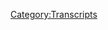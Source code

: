 {{DEFAULTSORT:
    #_TRANSCRIPT_0218:October 17, 2018
}}{{Transcript
    | title         = [[218: October 17, 2018]]
    | caption       = [https://knowledgefight.libsyn.com/knowledge-fight-october-17-2018 Listen to this episode on Libsyn]
    | episodeNumber = [[218: October 17, 2018|218]]
    | length        = 01:27:08
}}

{{MessageBox
    | header     = Warning: Bot Generated Content
    | text       = This transcript was automatically generated by transcription software and likely contains many mistakes and misattributions. Please check the audio for definitive quotes, attribution, and context.
    | image      = N3yvass4myg91.webp
    | imagewidth = 50px
    | id         = warning
}}

{{TranscriptBlock
    | name      = Unknown Speaker
    | timestamp = 00:00:00.000
    | text      = Andy in Kansas, you're on the air, thanks for holding.
}}

{{TranscriptBlock
    | name      = Unknown Speaker
    | timestamp = 00:00:04.080
    | text      = Hello Alex, I'm a first time caller, I'm a huge fan, I love your work.
}}

{{TranscriptBlock
    | name      = Unknown Speaker
    | timestamp = 00:00:07.280
    | text      = I love you.
}}

{{TranscriptBlock
    | name      = Unknown Speaker
    | timestamp = 00:00:07.780
    | text      = Hey everybody, welcome back to Knowledge Fight, I'm Dan.
}}

{{TranscriptBlock
    | name      = Unknown Speaker
    | timestamp = 00:00:09.679
    | text      = I'm Jordan!
}}

{{TranscriptBlock
    | name      = Unknown Speaker
    | timestamp = 00:00:10.179
    | text      = We're a couple dudes, I like to sit around, drink novelty beverages, and talk a little bit about Alex Jones.
}}

{{TranscriptBlock
    | name      = Unknown Speaker
    | timestamp = 00:00:14.179
    | text      = Indeed we are, Dan?
}}

{{TranscriptBlock
    | name      = Unknown Speaker
    | timestamp = 00:00:15.500
    | text      = Yes sir.
}}

{{TranscriptBlock
    | name      = Unknown Speaker
    | timestamp = 00:00:16.000
    | text      = Dan.
}}

{{TranscriptBlock
    | name      = Unknown Speaker
    | timestamp = 00:00:16.500
    | text      = Hey.
}}

{{TranscriptBlock
    | name      = Unknown Speaker
    | timestamp = 00:00:17.000
    | text      = When was the last time you went to a hospital?
}}

{{TranscriptBlock
    | name      = Unknown Speaker
    | timestamp = 00:00:18.500
    | text      = Last time I went to a hospital, long time, unless you count the blood place.
}}

{{TranscriptBlock
    | name      = Unknown Speaker
    | timestamp = 00:00:22.399
    | text      = The blood bank.
}}

{{TranscriptBlock
    | name      = Unknown Speaker
    | timestamp = 00:00:22.899
    | text      = That is not a hospital.
}}

{{TranscriptBlock
    | name      = Unknown Speaker
    | timestamp = 00:00:24.500
    | text      = Yeah, I mean, there's phlebotomists, there's a nurse, there's one nurse.
}}

{{TranscriptBlock
    | name      = Unknown Speaker
    | timestamp = 00:00:27.899
    | text      = I don't even know if it's clean enough to be...
}}

{{TranscriptBlock
    | name      = Unknown Speaker
    | timestamp = 00:00:30.399
    | text      = No comment.
}}

{{TranscriptBlock
    | name      = Unknown Speaker
    | timestamp = 00:00:31.399
    | text      = Yeah, there we go.
}}

{{TranscriptBlock
    | name      = Unknown Speaker
    | timestamp = 00:00:32.399
    | text      = No, it's been a long time, I guess, mostly therapists' offices, generally not in hospitals.
}}

{{TranscriptBlock
    | name      = Unknown Speaker
    | timestamp = 00:00:37.899
    | text      = Yeah, yeah.
}}

{{TranscriptBlock
    | name      = Unknown Speaker
    | timestamp = 00:00:38.399
    | text      = Throughout my life.
}}

{{TranscriptBlock
    | name      = Unknown Speaker
    | timestamp = 00:00:39.399
    | text      = I mean, I guess urgent care centers I've been to.
}}

{{TranscriptBlock
    | name      = Unknown Speaker
    | timestamp = 00:00:41.399
    | text      = I've been like, you know, any time I've gotten sick, or needed to go to the doctor, I just go to an urgent care center.
}}

{{TranscriptBlock
    | name      = Unknown Speaker
    | timestamp = 00:00:50.399
    | text      = Have you ever stayed overnight?
}}

{{TranscriptBlock
    | name      = Unknown Speaker
    | timestamp = 00:00:51.899
    | text      = Yeah, like way back, way back.
}}

{{TranscriptBlock
    | name      = Unknown Speaker
    | timestamp = 00:00:53.899
    | text      = For what?
}}

{{TranscriptBlock
    | name      = Unknown Speaker
    | timestamp = 00:00:54.399
    | text      = Like, I broke my arm once, like really late at night, and I ended up having to stay in the hospital overnight for that.
}}

{{TranscriptBlock
    | name      = Unknown Speaker
    | timestamp = 00:00:59.399
    | text      = And then also, of course, like...
}}

{{TranscriptBlock
    | name      = Unknown Speaker
    | timestamp = 00:01:00.899
    | text      = Wait, wait, wait, you're just gonna throw that out?
}}

{{TranscriptBlock
    | name      = Unknown Speaker
    | timestamp = 00:01:02.899
    | text      = I broke my arm late at night, and there's no story behind that?
}}

{{TranscriptBlock
    | name      = Unknown Speaker
    | timestamp = 00:01:06.400
    | text      = It was just 10.30, and you were getting some popcorn, and you tripped?
}}

{{TranscriptBlock
    | name      = Unknown Speaker
    | timestamp = 00:01:09.900
    | text      = As far as I recall, and I have very vague memories of this, because I was really young,
}}

{{TranscriptBlock
    | name      = Unknown Speaker
    | timestamp = 00:01:14.400
    | text      = me and my brother had a bunk bed, and I fell off the top bunk.
}}

{{TranscriptBlock
    | name      = Unknown Speaker
    | timestamp = 00:01:17.900
    | text      = Ah, okay.
}}

{{TranscriptBlock
    | name      = Unknown Speaker
    | timestamp = 00:01:18.400
    | text      = And I broke my arm, like, basically in the middle of the night, and I needed to stay in the hospital overnight.
}}

{{TranscriptBlock
    | name      = Unknown Speaker
    | timestamp = 00:01:21.900
    | text      = And then, of course, there's been, like, times I've gone to a mental hospital and stayed overnight.
}}

{{TranscriptBlock
    | name      = Unknown Speaker
    | timestamp = 00:01:25.400
    | text      = Well, yeah, but that's just an... occupational hazard.
}}

{{TranscriptBlock
    | name      = Unknown Speaker
    | timestamp = 00:01:29.400
    | text      = In terms of physical need to stay in the hospital overnight, I think that was it.
}}

{{TranscriptBlock
    | name      = Unknown Speaker
    | timestamp = 00:01:33.900
    | text      = Yeah, I think that's it. Cool?
}}

{{TranscriptBlock
    | name      = Unknown Speaker
    | timestamp = 00:01:36.400
    | text      = Yeah. Moving on.
}}

{{TranscriptBlock
    | name      = Unknown Speaker
    | timestamp = 00:01:37.900
    | text      = This has been my medical history.
}}

{{TranscriptBlock
    | name      = Unknown Speaker
    | timestamp = 00:01:39.400
    | text      = This is a podcast about... what do we do again?
}}

{{TranscriptBlock
    | name      = Unknown Speaker
    | timestamp = 00:01:41.900
    | text      = My medical history, and also Alex Jones. I know a lot about him.
}}

{{TranscriptBlock
    | name      = Unknown Speaker
    | timestamp = 00:01:46.900
    | text      = Maybe because I've been to mental hospitals in my life.
}}

{{TranscriptBlock
    | name      = Unknown Speaker
    | timestamp = 00:01:49.400
    | text      = At the same time, you don't know too much about your medical history,
}}

{{TranscriptBlock
    | name      = Unknown Speaker
    | timestamp = 00:01:52.400
    | text      = which is about where I am when it comes to knowing about Alex Jones.
}}

{{TranscriptBlock
    | name      = Unknown Speaker
    | timestamp = 00:01:55.900
    | text      = Bingo, Jordan.
}}

{{TranscriptBlock
    | name      = Unknown Speaker
    | timestamp = 00:01:57.900
    | text      = So today we've got an interesting episode to go over, but before we get there,
}}

{{TranscriptBlock
    | name      = Unknown Speaker
    | timestamp = 00:02:01.400
    | text      = I'd like to say thank you to a couple of new folks who have joined up in supporting the show,
}}

{{TranscriptBlock
    | name      = Unknown Speaker
    | timestamp = 00:02:06.400
    | text      = and we appreciate them oh so much.
}}

{{TranscriptBlock
    | name      = Unknown Speaker
    | timestamp = 00:02:07.900
    | text      = First of all, I'd like to say thank you so much.
}}

{{TranscriptBlock
    | name      = Unknown Speaker
    | timestamp = 00:02:10.400
    | text      = Aaron, you are now a policy wonk.
}}

{{TranscriptBlock
    | name      = Unknown Speaker
    | timestamp = 00:02:12.900
    | text      = I'm a policy wonk.
}}

{{TranscriptBlock
    | name      = Unknown Speaker
    | timestamp = 00:02:14.400
    | text      = Thank you, Aaron.
}}

{{TranscriptBlock
    | name      = Unknown Speaker
    | timestamp = 00:02:14.900
    | text      = Thank you very much, Aaron.
}}

{{TranscriptBlock
    | name      = Unknown Speaker
    | timestamp = 00:02:15.900
    | text      = Also, I'd like to say thank you to someone who has just joined up as well.
}}

{{TranscriptBlock
    | name      = Unknown Speaker
    | timestamp = 00:02:19.900
    | text      = Thank you so much, Nick. You are now a policy wonk.
}}

{{TranscriptBlock
    | name      = Unknown Speaker
    | timestamp = 00:02:22.900
    | text      = I'm a policy wonk.
}}

{{TranscriptBlock
    | name      = Unknown Speaker
    | timestamp = 00:02:24.400
    | text      = Thank you very much, Nick.
}}

{{TranscriptBlock
    | name      = Unknown Speaker
    | timestamp = 00:02:25.900
    | text      = If you yourself out there are listening and you'd like to support the show,
}}

{{TranscriptBlock
    | name      = Unknown Speaker
    | timestamp = 00:02:28.900
    | text      = you can do so by going to our website, knowledgeflight.com,
}}

{{TranscriptBlock
    | name      = Unknown Speaker
    | timestamp = 00:02:31.400
    | text      = kicking that support the show button up at the top,
}}

{{TranscriptBlock
    | name      = Unknown Speaker
    | timestamp = 00:02:34.400
    | text      = and you can become a policy wonk yourself.
}}

{{TranscriptBlock
    | name      = Unknown Speaker
    | timestamp = 00:02:36.900
    | text      = Big announcement.
}}

{{TranscriptBlock
    | name      = Unknown Speaker
    | timestamp = 00:02:37.900
    | text      = Did we make it?
}}

{{TranscriptBlock
    | name      = Unknown Speaker
    | timestamp = 00:02:38.900
    | text      = We have reached our documentary goal.
}}

{{TranscriptBlock
    | name      = Unknown Speaker
    | timestamp = 00:02:40.900
    | text      = Oh, no. I told you guys. 99% of the way there.
}}

{{TranscriptBlock
    | name      = Unknown Speaker
    | timestamp = 00:02:44.900
    | text      = Thanks to Raptor Princess and gentleman friend of the show,
}}

{{TranscriptBlock
    | name      = Unknown Speaker
    | timestamp = 00:02:50.900
    | text      = John in Austin.
}}

{{TranscriptBlock
    | name      = Unknown Speaker
    | timestamp = 00:02:52.900
    | text      = He threw in a bit and kicked us over that line.
}}

{{TranscriptBlock
    | name      = Unknown Speaker
    | timestamp = 00:02:55.900
    | text      = John, come on, man. You've already done so fucking much.
}}

{{TranscriptBlock
    | name      = Unknown Speaker
    | timestamp = 00:02:59.900
    | text      = Thank you. Thank you.
}}

{{TranscriptBlock
    | name      = Unknown Speaker
    | timestamp = 00:03:00.900
    | text      = Yes, thank you very much.
}}

{{TranscriptBlock
    | name      = Unknown Speaker
    | timestamp = 00:03:01.900
    | text      = But also, Jordan, I think you should not be thanking him
}}

{{TranscriptBlock
    | name      = Unknown Speaker
    | timestamp = 00:03:03.900
    | text      = because now you're going to have to do a documentary with us.
}}

{{TranscriptBlock
    | name      = Unknown Speaker
    | timestamp = 00:03:06.900
    | text      = You know what? I lived through the first one.
}}

{{TranscriptBlock
    | name      = Unknown Speaker
    | timestamp = 00:03:08.900
    | text      = Yep, and it's fitting.
}}

{{TranscriptBlock
    | name      = Unknown Speaker
    | timestamp = 00:03:09.900
    | text      = It's almost six months later now.
}}

{{TranscriptBlock
    | name      = Unknown Speaker
    | timestamp = 00:03:11.900
    | text      = Around six months later, I think a little bit more than that.
}}

{{TranscriptBlock
    | name      = Unknown Speaker
    | timestamp = 00:03:13.900
    | text      = I'm not sure. I think we did the last one in April.
}}

{{TranscriptBlock
    | name      = Unknown Speaker
    | timestamp = 00:03:16.900
    | text      = Anyway, I think we'll start soon,
}}

{{TranscriptBlock
    | name      = Unknown Speaker
    | timestamp = 00:03:20.900
    | text      = but we still need to firmly, concretely decide
}}

{{TranscriptBlock
    | name      = Unknown Speaker
    | timestamp = 00:03:24.900
    | text      = which documentary it's going to be.
}}

{{TranscriptBlock
    | name      = Unknown Speaker
    | timestamp = 00:03:26.900
    | text      = It looks like the Obama deception,
}}

{{TranscriptBlock
    | name      = Unknown Speaker
    | timestamp = 00:03:27.900
    | text      = but I want to make totally sure.
}}

{{TranscriptBlock
    | name      = Unknown Speaker
    | timestamp = 00:03:29.900
    | text      = You want to give every possible opportunity
}}

{{TranscriptBlock
    | name      = Unknown Speaker
    | timestamp = 00:03:32.900
    | text      = for the audience to say not the Obama deception.
}}

{{TranscriptBlock
    | name      = Unknown Speaker
    | timestamp = 00:03:35.900
    | text      = It's essentially what you're about to say, right?
}}

{{TranscriptBlock
    | name      = Unknown Speaker
    | timestamp = 00:03:37.900
    | text      = More or less.
}}

{{TranscriptBlock
    | name      = Unknown Speaker
    | timestamp = 00:03:38.900
    | text      = And not because I want to protect Obama
}}

{{TranscriptBlock
    | name      = Unknown Speaker
    | timestamp = 00:03:39.900
    | text      = or anything like that.
}}

{{TranscriptBlock
    | name      = Unknown Speaker
    | timestamp = 00:03:40.900
    | text      = I just don't know.
}}

{{TranscriptBlock
    | name      = Unknown Speaker
    | timestamp = 00:03:42.900
    | text      = I don't know if I want to do that documentary.
}}

{{TranscriptBlock
    | name      = Unknown Speaker
    | timestamp = 00:03:45.900
    | text      = All right, all right. We'll find out.
}}

{{TranscriptBlock
    | name      = Unknown Speaker
    | timestamp = 00:03:46.900
    | text      = But we'll see.
}}

{{TranscriptBlock
    | name      = Unknown Speaker
    | timestamp = 00:03:47.900
    | text      = If the audience determines that that's what we're doing,
}}

{{TranscriptBlock
    | name      = Unknown Speaker
    | timestamp = 00:03:49.900
    | text      = then that's what we're doing.
}}

{{TranscriptBlock
    | name      = Unknown Speaker
    | timestamp = 00:03:50.900
    | text      = That's what we're doing.
}}

{{TranscriptBlock
    | name      = Unknown Speaker
    | timestamp = 00:03:51.900
    | text      = And hopefully, I would like to say
}}

{{TranscriptBlock
    | name      = Unknown Speaker
    | timestamp = 00:03:53.900
    | text      = we'll start putting those out at the beginning of November.
}}

{{TranscriptBlock
    | name      = Unknown Speaker
    | timestamp = 00:03:56.900
    | text      = I'd like to say that, but...
}}

{{TranscriptBlock
    | name      = Unknown Speaker
    | timestamp = 00:03:57.900
    | text      = Yeah, that sounds right.
}}

{{TranscriptBlock
    | name      = Unknown Speaker
    | timestamp = 00:03:58.900
    | text      = Schedule constraints may come into play,
}}

{{TranscriptBlock
    | name      = Unknown Speaker
    | timestamp = 00:04:01.900
    | text      = so we'll, you know, who knows how in-depth
}}

{{TranscriptBlock
    | name      = Unknown Speaker
    | timestamp = 00:04:04.900
    | text      = some of my research will end up getting to.
}}

{{TranscriptBlock
    | name      = Unknown Speaker
    | timestamp = 00:04:06.900
    | text      = So, like, hopefully, November.
}}

{{TranscriptBlock
    | name      = Unknown Speaker
    | timestamp = 00:04:09.900
    | text      = It could happen.
}}

{{TranscriptBlock
    | name      = Unknown Speaker
    | timestamp = 00:04:10.900
    | text      = If not, then mid to late November, for sure.
}}

{{TranscriptBlock
    | name      = Unknown Speaker
    | timestamp = 00:04:14.900
    | text      = And if not, early December.
}}

{{TranscriptBlock
    | name      = Unknown Speaker
    | timestamp = 00:04:16.899
    | text      = The next year. Who knows?
}}

{{TranscriptBlock
    | name      = Unknown Speaker
    | timestamp = 00:04:17.899
    | text      = But maybe January.
}}

{{TranscriptBlock
    | name      = Unknown Speaker
    | timestamp = 00:04:18.899
    | text      = Who knows?
}}

{{TranscriptBlock
    | name      = Unknown Speaker
    | timestamp = 00:04:19.899
    | text      = Who knows what the secret of 2019 is, Dan?
}}

{{TranscriptBlock
    | name      = Unknown Speaker
    | timestamp = 00:04:21.899
    | text      = It could be that Obama finally did deceive us.
}}

{{TranscriptBlock
    | name      = Unknown Speaker
    | timestamp = 00:04:23.899
    | text      = And maybe Kelly is the key.
}}

{{TranscriptBlock
    | name      = Unknown Speaker
    | timestamp = 00:04:26.899
    | text      = There we go.
}}

{{TranscriptBlock
    | name      = Unknown Speaker
    | timestamp = 00:04:27.899
    | text      = We always knew that was the case.
}}

{{TranscriptBlock
    | name      = Unknown Speaker
    | timestamp = 00:04:29.899
    | text      = So thank you all very much for forcing us into this position.
}}

{{TranscriptBlock
    | name      = Unknown Speaker
    | timestamp = 00:04:32.899
    | text      = But we will be sure to get that for you real soon.
}}

{{TranscriptBlock
    | name      = Unknown Speaker
    | timestamp = 00:04:37.899
    | text      = Yeah.
}}

{{TranscriptBlock
    | name      = Unknown Speaker
    | timestamp = 00:04:38.899
    | text      = So, Jordan, would I want to...
}}

{{TranscriptBlock
    | name      = Unknown Speaker
    | timestamp = 00:04:39.899
    | text      = Or not!
}}

{{TranscriptBlock
    | name      = Unknown Speaker
    | timestamp = 00:04:42.899
    | text      = We can only waffle so much.
}}

{{TranscriptBlock
    | name      = Unknown Speaker
    | timestamp = 00:04:44.899
    | text      = I think we've reached our waffle limit for the day.
}}

{{TranscriptBlock
    | name      = Unknown Speaker
    | timestamp = 00:04:47.899
    | text      = Jordan, today, what I wanted to do is,
}}

{{TranscriptBlock
    | name      = Unknown Speaker
    | timestamp = 00:04:49.899
    | text      = earlier in the week I said that I was working on the 2009 stuff,
}}

{{TranscriptBlock
    | name      = Unknown Speaker
    | timestamp = 00:04:53.899
    | text      = and that by the end of the week the cake would probably be baked.
}}

{{TranscriptBlock
    | name      = Unknown Speaker
    | timestamp = 00:04:56.899
    | text      = Yeah.
}}

{{TranscriptBlock
    | name      = Unknown Speaker
    | timestamp = 00:04:57.899
    | text      = Cake is not baked.
}}

{{TranscriptBlock
    | name      = Unknown Speaker
    | timestamp = 00:04:58.899
    | text      = Oh, no.
}}

{{TranscriptBlock
    | name      = Unknown Speaker
    | timestamp = 00:04:59.899
    | text      = It is not settled.
}}

{{TranscriptBlock
    | name      = Unknown Speaker
    | timestamp = 00:05:00.899
    | text      = All right.
}}

{{TranscriptBlock
    | name      = Unknown Speaker
    | timestamp = 00:05:01.899
    | text      = And so I can't...
}}

{{TranscriptBlock
    | name      = Unknown Speaker
    | timestamp = 00:05:02.899
    | text      = I got to put a pin in 2009 until next week, probably.
}}

{{TranscriptBlock
    | name      = Unknown Speaker
    | timestamp = 00:05:04.899
    | text      = And so I thought, why not?
}}

{{TranscriptBlock
    | name      = Unknown Speaker
    | timestamp = 00:05:06.899
    | text      = Everybody likes us to check in on present day.
}}

{{TranscriptBlock
    | name      = Unknown Speaker
    | timestamp = 00:05:08.899
    | text      = Alex Jones likes to see what he's up to.
}}

{{TranscriptBlock
    | name      = Unknown Speaker
    | timestamp = 00:05:10.899
    | text      = So why not?
}}

{{TranscriptBlock
    | name      = Unknown Speaker
    | timestamp = 00:05:11.899
    | text      = Why not check in on present day Alex Jones?
}}

{{TranscriptBlock
    | name      = Unknown Speaker
    | timestamp = 00:05:13.899
    | text      = Let's see what happens.
}}

{{TranscriptBlock
    | name      = Unknown Speaker
    | timestamp = 00:05:14.899
    | text      = There's a lot going on in the world.
}}

{{TranscriptBlock
    | name      = Unknown Speaker
    | timestamp = 00:05:15.899
    | text      = Yeah.
}}

{{TranscriptBlock
    | name      = Unknown Speaker
    | timestamp = 00:05:16.899
    | text      = You don't want to have those British people tell you that it wasn't a good sponge.
}}

{{TranscriptBlock
    | name      = Unknown Speaker
    | timestamp = 00:05:18.899
    | text      = No.
}}

{{TranscriptBlock
    | name      = Unknown Speaker
    | timestamp = 00:05:19.899
    | text      = Yeah.
}}

{{TranscriptBlock
    | name      = Unknown Speaker
    | timestamp = 00:05:20.899
    | text      = There is a lot of stuff going on in the world.
}}

{{TranscriptBlock
    | name      = Unknown Speaker
    | timestamp = 00:05:21.899
    | text      = We have chaos all over the place.
}}

{{TranscriptBlock
    | name      = Unknown Speaker
    | timestamp = 00:05:23.899
    | text      = It's literally every single moment there's a new facet of the chaos.
}}

{{TranscriptBlock
    | name      = Unknown Speaker
    | timestamp = 00:05:28.899
    | text      = Or new wrinkles to already existing chaos,
}}

{{TranscriptBlock
    | name      = Unknown Speaker
    | timestamp = 00:05:31.899
    | text      = be it the deteriorating evolving story out of Saudi Arabia.
}}

{{TranscriptBlock
    | name      = Unknown Speaker
    | timestamp = 00:05:35.899
    | text      = Oh, man.
}}

{{TranscriptBlock
    | name      = Unknown Speaker
    | timestamp = 00:05:36.899
    | text      = That's great.
}}

{{TranscriptBlock
    | name      = Unknown Speaker
    | timestamp = 00:05:37.899
    | text      = We have scientists giving dire warnings.
}}

{{TranscriptBlock
    | name      = Unknown Speaker
    | timestamp = 00:05:39.899
    | text      = What are you going to do?
}}

{{TranscriptBlock
    | name      = Unknown Speaker
    | timestamp = 00:05:41.899
    | text      = Things coming out about investigations into Trump's family business history of fraud.
}}

{{TranscriptBlock
    | name      = Unknown Speaker
    | timestamp = 00:05:46.899
    | text      = Mitch McConnell.
}}

{{TranscriptBlock
    | name      = Unknown Speaker
    | timestamp = 00:05:47.899
    | text      = Defrauding foreign countries in terms of...
}}

{{TranscriptBlock
    | name      = Unknown Speaker
    | timestamp = 00:05:49.899
    | text      = Oh, hey.
}}

{{TranscriptBlock
    | name      = Unknown Speaker
    | timestamp = 00:05:50.899
    | text      = Who has it?
}}

{{TranscriptBlock
    | name      = Unknown Speaker
    | timestamp = 00:05:51.899
    | text      = Who has it?
}}

{{TranscriptBlock
    | name      = Unknown Speaker
    | timestamp = 00:05:52.899
    | text      = Sure.
}}

{{TranscriptBlock
    | name      = Unknown Speaker
    | timestamp = 00:05:53.899
    | text      = All of this stuff is going on.
}}

{{TranscriptBlock
    | name      = Unknown Speaker
    | timestamp = 00:05:54.899
    | text      = It's crazy Stephen King, Steve King in Iowa coming out in favor of a fellow white supremacist
}}

{{TranscriptBlock
    | name      = Unknown Speaker
    | timestamp = 00:06:01.300
    | text      = Faith Golding.
}}

{{TranscriptBlock
    | name      = Unknown Speaker
    | timestamp = 00:06:02.300
    | text      = Nazis aren't that bad.
}}

{{TranscriptBlock
    | name      = Unknown Speaker
    | timestamp = 00:06:03.600
    | text      = We have Gavin McGinnis going out there with his sword trying to start fights in New York.
}}

{{TranscriptBlock
    | name      = Unknown Speaker
    | timestamp = 00:06:08.100
    | text      = According to Fox News, it's our fault.
}}

{{TranscriptBlock
    | name      = Unknown Speaker
    | timestamp = 00:06:11.100
    | text      = So we've got all this stuff.
}}

{{TranscriptBlock
    | name      = Unknown Speaker
    | timestamp = 00:06:13.100
    | text      = Yeah.
}}

{{TranscriptBlock
    | name      = Unknown Speaker
    | timestamp = 00:06:14.100
    | text      = And Mitch McConnell fulfilling the prophecy that I gave six months ago wherein I said
}}

{{TranscriptBlock
    | name      = Unknown Speaker
    | timestamp = 00:06:18.199
    | text      = that these fucking tax cuts are a way for them to actually attack Social Security and
}}

{{TranscriptBlock
    | name      = Unknown Speaker
    | timestamp = 00:06:22.100
    | text      = Medicare.
}}

{{TranscriptBlock
    | name      = Unknown Speaker
    | timestamp = 00:06:23.100
    | text      = And who do you know?
}}

{{TranscriptBlock
    | name      = Unknown Speaker
    | timestamp = 00:06:24.100
    | text      = Guess what?
}}

{{TranscriptBlock
    | name      = Unknown Speaker
    | timestamp = 00:06:25.100
    | text      = Mitch McConnell comes out and says the problem with the deficit is entitlement programs.
}}

{{TranscriptBlock
    | name      = Unknown Speaker
    | timestamp = 00:06:30.100
    | text      = No shit.
}}

{{TranscriptBlock
    | name      = Unknown Speaker
    | timestamp = 00:06:31.100
    | text      = No shit.
}}

{{TranscriptBlock
    | name      = Unknown Speaker
    | timestamp = 00:06:32.100
    | text      = Of course.
}}

{{TranscriptBlock
    | name      = Unknown Speaker
    | timestamp = 00:06:33.100
    | text      = He's like, I don't want to learn from your predictive abilities, but that's one of those
}}

{{TranscriptBlock
    | name      = Unknown Speaker
    | timestamp = 00:06:35.100
    | text      = like, come on.
}}

{{TranscriptBlock
    | name      = Unknown Speaker
    | timestamp = 00:06:36.100
    | text      = That's the most obvious prediction anyone has ever made.
}}

{{TranscriptBlock
    | name      = Unknown Speaker
    | timestamp = 00:06:38.199
    | text      = It was sound, but pretty clear.
}}

{{TranscriptBlock
    | name      = Unknown Speaker
    | timestamp = 00:06:41.399
    | text      = It was easy.
}}

{{TranscriptBlock
    | name      = Unknown Speaker
    | timestamp = 00:06:43.319
    | text      = You didn't need a Carrie Cassidy style dream to help you see that future.
}}

{{TranscriptBlock
    | name      = Unknown Speaker
    | timestamp = 00:06:46.899
    | text      = I did need an Alex Jones style dream.
}}

{{TranscriptBlock
    | name      = Unknown Speaker
    | timestamp = 00:06:48.980
    | text      = It lasted about six hours.
}}

{{TranscriptBlock
    | name      = Unknown Speaker
    | timestamp = 00:06:50.480
    | text      = There were a lot of fires and in 95% of the situations, two to three billion people die
}}

{{TranscriptBlock
    | name      = Unknown Speaker
    | timestamp = 00:06:56.579
    | text      = because of Mitch McConnell.
}}

{{TranscriptBlock
    | name      = Unknown Speaker
    | timestamp = 00:06:57.899
    | text      = Yeah.
}}

{{TranscriptBlock
    | name      = Unknown Speaker
    | timestamp = 00:06:58.899
    | text      = So there's a lot going on in the world today.
}}

{{TranscriptBlock
    | name      = Unknown Speaker
    | timestamp = 00:06:59.899
    | text      = I was like, I wonder if Alex has got a take on any of it.
}}

{{TranscriptBlock
    | name      = Unknown Speaker
    | timestamp = 00:07:02.620
    | text      = Here is an out of context drop from today's show.
}}

{{TranscriptBlock
    | name      = Unknown Speaker
    | timestamp = 00:07:05.480
    | text      = Is he finally going to get some fat bears?
}}

{{TranscriptBlock
    | name      = Unknown Speaker
    | timestamp = 00:07:07.060
    | text      = I ain't saying she's a gold digger.
}}

{{TranscriptBlock
    | name      = Unknown Speaker
    | timestamp = 00:07:10.060
    | text      = God damn.
}}

{{TranscriptBlock
    | name      = Unknown Speaker
    | timestamp = 00:07:11.060
    | text      = She ain't messing with no you-know-what.
}}

{{TranscriptBlock
    | name      = Unknown Speaker
    | timestamp = 00:07:12.060
    | text      = She ain't messing with no poor man.
}}

{{TranscriptBlock
    | name      = Unknown Speaker
    | timestamp = 00:07:15.060
    | text      = Okay.
}}

{{TranscriptBlock
    | name      = Unknown Speaker
    | timestamp = 00:07:16.060
    | text      = There we go.
}}

{{TranscriptBlock
    | name      = Unknown Speaker
    | timestamp = 00:07:17.060
    | text      = All right.
}}

{{TranscriptBlock
    | name      = Unknown Speaker
    | timestamp = 00:07:18.060
    | text      = All right.
}}

{{TranscriptBlock
    | name      = Unknown Speaker
    | timestamp = 00:07:19.060
    | text      = Okay.
}}

{{TranscriptBlock
    | name      = Unknown Speaker
    | timestamp = 00:07:20.060
    | text      = Okay.
}}

{{TranscriptBlock
    | name      = Unknown Speaker
    | timestamp = 00:07:21.060
    | text      = Wonderful.
}}

{{TranscriptBlock
    | name      = Unknown Speaker
    | timestamp = 00:07:22.060
    | text      = Wonderful.
}}

{{TranscriptBlock
    | name      = Unknown Speaker
    | timestamp = 00:07:23.060
    | text      = Now that Kanye has met with Trump in his Make America Great hat, Alex has adopted Kanye's
}}

{{TranscriptBlock
    | name      = Unknown Speaker
    | timestamp = 00:07:28.139
    | text      = music as bumper music.
}}

{{TranscriptBlock
    | name      = Unknown Speaker
    | timestamp = 00:07:29.139
    | text      = Love Kanye.
}}

{{TranscriptBlock
    | name      = Unknown Speaker
    | timestamp = 00:07:30.139
    | text      = Love Kanye.
}}

{{TranscriptBlock
    | name      = Unknown Speaker
    | timestamp = 00:07:31.139
    | text      = He's still playing his second worst album, but fine.
}}

{{TranscriptBlock
    | name      = Unknown Speaker
    | timestamp = 00:07:34.579
    | text      = Fine.
}}

{{TranscriptBlock
    | name      = Unknown Speaker
    | timestamp = 00:07:35.579
    | text      = Fine.
}}

{{TranscriptBlock
    | name      = Unknown Speaker
    | timestamp = 00:07:36.579
    | text      = I would argue that Alex is kind of forgetting that that's not just Kanye.
}}

{{TranscriptBlock
    | name      = Unknown Speaker
    | timestamp = 00:07:39.180
    | text      = That's also Alex Jones's enemy, Jamie Foxx, on that song.
}}

{{TranscriptBlock
    | name      = Unknown Speaker
    | timestamp = 00:07:43.839
    | text      = So it's a little bit of six to one half dozen of the other kind of situation.
}}

{{TranscriptBlock
    | name      = Unknown Speaker
    | timestamp = 00:07:49.459
    | text      = Also, I like his self-censoring.
}}

{{TranscriptBlock
    | name      = Unknown Speaker
    | timestamp = 00:07:51.759
    | text      = That seemed forced.
}}

{{TranscriptBlock
    | name      = Unknown Speaker
    | timestamp = 00:07:52.759
    | text      = Oh, man.
}}

{{TranscriptBlock
    | name      = Unknown Speaker
    | timestamp = 00:07:53.759
    | text      = It would have been nice if he just fucking went for it.
}}

{{TranscriptBlock
    | name      = Unknown Speaker
    | timestamp = 00:07:57.540
    | text      = Just do it.
}}

{{TranscriptBlock
    | name      = Unknown Speaker
    | timestamp = 00:07:58.540
    | text      = I'm glad he didn't.
}}

{{TranscriptBlock
    | name      = Unknown Speaker
    | timestamp = 00:07:59.540
    | text      = You have your best bet at getting away with it, saying that you're quoting it.
}}

{{TranscriptBlock
    | name      = Unknown Speaker
    | timestamp = 00:08:04.019
    | text      = You want to say the word, just find a way to say it, man.
}}

{{TranscriptBlock
    | name      = Unknown Speaker
    | timestamp = 00:08:06.779
    | text      = At this point, I don't feel like there'd be too many consequences for him, which is kind
}}

{{TranscriptBlock
    | name      = Unknown Speaker
    | timestamp = 00:08:09.980
    | text      = of a bummer.
}}

{{TranscriptBlock
    | name      = Unknown Speaker
    | timestamp = 00:08:10.980
    | text      = No, everybody's there.
}}

{{TranscriptBlock
    | name      = Unknown Speaker
    | timestamp = 00:08:11.980
    | text      = So like I said up top, Jordan, there's a lot going on in the world today.
}}

{{TranscriptBlock
    | name      = Unknown Speaker
    | timestamp = 00:08:14.420
    | text      = So you would think, you would think that the lead story that Alex comes out the gate with
}}

{{TranscriptBlock
    | name      = Unknown Speaker
    | timestamp = 00:08:20.779
    | text      = would be something hot, something real important to geopolitics.
}}

{{TranscriptBlock
    | name      = Unknown Speaker
    | timestamp = 00:08:26.459
    | text      = Of course.
}}

{{TranscriptBlock
    | name      = Unknown Speaker
    | timestamp = 00:08:27.459
    | text      = 20 days, 20 days, and the tidal wave of total censorship has gone into insane overdrive.
}}

{{TranscriptBlock
    | name      = Unknown Speaker
    | timestamp = 00:08:38.019
    | text      = Unbelievable information coming up.
}}

{{TranscriptBlock
    | name      = Unknown Speaker
    | timestamp = 00:08:40.539
    | text      = Facebook, Twitter, you name it, are banning tens of thousands of pages of anyone that
}}

{{TranscriptBlock
    | name      = Unknown Speaker
    | timestamp = 00:08:46.139
    | text      = promotes the MPC memes, which simply takes a gray face and puts it over the face of conformist
}}

{{TranscriptBlock
    | name      = Unknown Speaker
    | timestamp = 00:08:54.500
    | text      = authoritarian leftist thinkers.
}}

{{TranscriptBlock
    | name      = Unknown Speaker
    | timestamp = 00:08:56.860
    | text      = And THX 1138, it's really a remake of the idea of a Brave New World, a scientific dictatorship.
}}

{{TranscriptBlock
    | name      = Unknown Speaker
    | timestamp = 00:09:07.100
    | text      = They resemble MPC memes.
}}

{{TranscriptBlock
    | name      = Unknown Speaker
    | timestamp = 00:09:08.740
    | text      = Cool, man.
}}

{{TranscriptBlock
    | name      = Unknown Speaker
    | timestamp = 00:09:09.740
    | text      = I would say half of this show is about the MPC memes.
}}

{{TranscriptBlock
    | name      = Unknown Speaker
    | timestamp = 00:09:15.779
    | text      = You're not on social media, so you're probably not even aware of this.
}}

{{TranscriptBlock
    | name      = Unknown Speaker
    | timestamp = 00:09:18.659
    | text      = That's our big deal?
}}

{{TranscriptBlock
    | name      = Unknown Speaker
    | timestamp = 00:09:19.659
    | text      = Oh, this is the biggest deal in the world, my friend.
}}

{{TranscriptBlock
    | name      = Unknown Speaker
    | timestamp = 00:09:21.779
    | text      = Oh, absolutely.
}}

{{TranscriptBlock
    | name      = Unknown Speaker
    | timestamp = 00:09:22.779
    | text      = Right now.
}}

{{TranscriptBlock
    | name      = Unknown Speaker
    | timestamp = 00:09:23.779
    | text      = This current world we live in right now.
}}

{{TranscriptBlock
    | name      = Unknown Speaker
    | timestamp = 00:09:25.740
    | text      = MPC memes.
}}

{{TranscriptBlock
    | name      = Unknown Speaker
    | timestamp = 00:09:28.019
    | text      = Memes are the biggest deal.
}}

{{TranscriptBlock
    | name      = Unknown Speaker
    | timestamp = 00:09:29.539
    | text      = Memes.
}}

{{TranscriptBlock
    | name      = Unknown Speaker
    | timestamp = 00:09:30.539
    | text      = Number one story.
}}

{{TranscriptBlock
    | name      = Unknown Speaker
    | timestamp = 00:09:31.539
    | text      = Memes.
}}

{{TranscriptBlock
    | name      = Unknown Speaker
    | timestamp = 00:09:32.539
    | text      = All right.
}}

{{TranscriptBlock
    | name      = Unknown Speaker
    | timestamp = 00:09:33.539
    | text      = All right.
}}

{{TranscriptBlock
    | name      = Unknown Speaker
    | timestamp = 00:09:34.539
    | text      = Fine.
}}

{{TranscriptBlock
    | name      = Unknown Speaker
    | timestamp = 00:09:35.539
    | text      = Fine.
}}

{{TranscriptBlock
    | name      = Unknown Speaker
    | timestamp = 00:09:36.539
    | text      = You know what?
}}

{{TranscriptBlock
    | name      = Unknown Speaker
    | timestamp = 00:09:37.539
    | text      = That's fine.
}}

{{TranscriptBlock
    | name      = Unknown Speaker
    | timestamp = 00:09:38.539
    | text      = Fine.
}}

{{TranscriptBlock
    | name      = Unknown Speaker
    | timestamp = 00:09:39.539
    | text      = I don't care.
}}

{{TranscriptBlock
    | name      = Unknown Speaker
    | timestamp = 00:09:40.539
    | text      = I don't care.
}}

{{TranscriptBlock
    | name      = Unknown Speaker
    | timestamp = 00:09:41.539
    | text      = So this is nothing matters anymore.
}}

{{TranscriptBlock
    | name      = Unknown Speaker
    | timestamp = 00:09:42.539
    | text      = This is a new right wing meme thing where they're putting these gray faces on like oftentimes
}}

{{TranscriptBlock
    | name      = Unknown Speaker
    | timestamp = 00:09:46.179
    | text      = it'll be someone's actual Twitter avatar and they'll create like a false version of them.
}}

{{TranscriptBlock
    | name      = Unknown Speaker
    | timestamp = 00:09:52.100
    | text      = And then also there's other ones that are just MPC 1735 and they all are basically doing
}}

{{TranscriptBlock
    | name      = Unknown Speaker
    | timestamp = 00:09:58.620
    | text      = an impression of people on the left trying to parody the idea that there's groupthink
}}

{{TranscriptBlock
    | name      = Unknown Speaker
    | timestamp = 00:10:03.980
    | text      = and everybody's saying the exact same things like they're non-playable characters in a
}}

{{TranscriptBlock
    | name      = Unknown Speaker
    | timestamp = 00:10:07.940
    | text      = video game who just repeat dialogue when you walk up to them.
}}

{{TranscriptBlock
    | name      = Unknown Speaker
    | timestamp = 00:10:11.279
    | text      = If I know anything about the right wing, this meme is hilarious because nobody lands a joke
}}

{{TranscriptBlock
    | name      = Unknown Speaker
    | timestamp = 00:10:18.620
    | text      = quite like the right wing.
}}

{{TranscriptBlock
    | name      = Unknown Speaker
    | timestamp = 00:10:20.039
    | text      = So funny.
}}

{{TranscriptBlock
    | name      = Unknown Speaker
    | timestamp = 00:10:21.139
    | text      = That's why so many amazing comedians are never becoming famous, overlooked, and then they
}}

{{TranscriptBlock
    | name      = Unknown Speaker
    | timestamp = 00:10:28.139
    | text      = become right wing comedies.
}}

{{TranscriptBlock
    | name      = Unknown Speaker
    | timestamp = 00:10:30.059
    | text      = It's crazy.
}}

{{TranscriptBlock
    | name      = Unknown Speaker
    | timestamp = 00:10:31.059
    | text      = Sure.
}}

{{TranscriptBlock
    | name      = Unknown Speaker
    | timestamp = 00:10:32.059
    | text      = I mean, you got Nick DePaulo.
}}

{{TranscriptBlock
    | name      = Unknown Speaker
    | timestamp = 00:10:33.059
    | text      = Hey.
}}

{{TranscriptBlock
    | name      = Unknown Speaker
    | timestamp = 00:10:34.059
    | text      = The list goes on.
}}

{{TranscriptBlock
    | name      = Unknown Speaker
    | timestamp = 00:10:35.059
    | text      = It is endless.
}}

{{TranscriptBlock
    | name      = Unknown Speaker
    | timestamp = 00:10:37.779
    | text      = You got the, what's his name?
}}

{{TranscriptBlock
    | name      = Unknown Speaker
    | timestamp = 00:10:40.899
    | text      = Nick DePaulo.
}}

{{TranscriptBlock
    | name      = Unknown Speaker
    | timestamp = 00:10:41.899
    | text      = Okay.
}}

{{TranscriptBlock
    | name      = Unknown Speaker
    | timestamp = 00:10:42.899
    | text      = But who's number two?
}}

{{TranscriptBlock
    | name      = Unknown Speaker
    | timestamp = 00:10:46.460
    | text      = It's Nick DePaulo.
}}

{{TranscriptBlock
    | name      = Unknown Speaker
    | timestamp = 00:10:47.940
    | text      = Okay.
}}

{{TranscriptBlock
    | name      = Unknown Speaker
    | timestamp = 00:10:48.940
    | text      = What about, okay.
}}

{{TranscriptBlock
    | name      = Unknown Speaker
    | timestamp = 00:10:49.940
    | text      = He's also a guy who was like, I don't think that Nick DePaulo's not not funny.
}}

{{TranscriptBlock
    | name      = Unknown Speaker
    | timestamp = 00:10:54.940
    | text      = He has his moments.
}}

{{TranscriptBlock
    | name      = Unknown Speaker
    | timestamp = 00:10:55.940
    | text      = He has some good bits, but also he was relevant 25 years ago.
}}

{{TranscriptBlock
    | name      = Unknown Speaker
    | timestamp = 00:10:59.940
    | text      = Oh, Dennis Miller.
}}

{{TranscriptBlock
    | name      = Unknown Speaker
    | timestamp = 00:11:01.940
    | text      = All right.
}}

{{TranscriptBlock
    | name      = Unknown Speaker
    | timestamp = 00:11:03.940
    | text      = All right.
}}

{{TranscriptBlock
    | name      = Unknown Speaker
    | timestamp = 00:11:05.940
    | text      = We nailed it.
}}

{{TranscriptBlock
    | name      = Unknown Speaker
    | timestamp = 00:11:08.659
    | text      = Rob Schneider.
}}

{{TranscriptBlock
    | name      = Unknown Speaker
    | timestamp = 00:11:09.659
    | text      = Wait.
}}

{{TranscriptBlock
    | name      = Unknown Speaker
    | timestamp = 00:11:10.659
    | text      = Is he on the right?
}}

{{TranscriptBlock
    | name      = Unknown Speaker
    | timestamp = 00:11:11.659
    | text      = Oh yeah.
}}

{{TranscriptBlock
    | name      = Unknown Speaker
    | timestamp = 00:11:12.659
    | text      = Is he a conservative dude?
}}

{{TranscriptBlock
    | name      = Unknown Speaker
    | timestamp = 00:11:13.659
    | text      = He's crazy conservative.
}}

{{TranscriptBlock
    | name      = Unknown Speaker
    | timestamp = 00:11:14.659
    | text      = Lost track of Rob.
}}

{{TranscriptBlock
    | name      = Unknown Speaker
    | timestamp = 00:11:15.659
    | text      = It's whackadoo.
}}

{{TranscriptBlock
    | name      = Unknown Speaker
    | timestamp = 00:11:16.659
    | text      = How could you lose track of Rob Schneider?
}}

{{TranscriptBlock
    | name      = Unknown Speaker
    | timestamp = 00:11:17.899
    | text      = I think he was out making copies and I lost track of him.
}}

{{TranscriptBlock
    | name      = Unknown Speaker
    | timestamp = 00:11:24.539
    | text      = Still relevant to today's office culture.
}}

{{TranscriptBlock
    | name      = Unknown Speaker
    | timestamp = 00:11:26.740
    | text      = Still relevant to today's office culture.
}}

{{TranscriptBlock
    | name      = Unknown Speaker
    | timestamp = 00:11:28.779
    | text      = Making copies.
}}

{{TranscriptBlock
    | name      = Unknown Speaker
    | timestamp = 00:11:29.779
    | text      = Oh, the Sting Meister, et cetera.
}}

{{TranscriptBlock
    | name      = Unknown Speaker
    | timestamp = 00:11:34.940
    | text      = So look, this NPC meme thing, I just sort of ignored it when it was sort of popping
}}

{{TranscriptBlock
    | name      = Unknown Speaker
    | timestamp = 00:11:41.059
    | text      = around and people were tweeting about it.
}}

{{TranscriptBlock
    | name      = Unknown Speaker
    | timestamp = 00:11:42.620
    | text      = I was like, well, right, this is just some more right wing bullshit.
}}

{{TranscriptBlock
    | name      = Unknown Speaker
    | timestamp = 00:11:45.820
    | text      = Who gives a shit?
}}

{{TranscriptBlock
    | name      = Unknown Speaker
    | timestamp = 00:11:47.139
    | text      = Because it's basically, if you really look at the core of it, it's just like a visual
}}

{{TranscriptBlock
    | name      = Unknown Speaker
    | timestamp = 00:11:50.740
    | text      = way of them saying sheeple.
}}

{{TranscriptBlock
    | name      = Unknown Speaker
    | timestamp = 00:11:52.799
    | text      = They've just figured out a new way to articulate this idea that they've had all along and they're
}}

{{TranscriptBlock
    | name      = Unknown Speaker
    | timestamp = 00:11:57.580
    | text      = acting like it's new.
}}

{{TranscriptBlock
    | name      = Unknown Speaker
    | timestamp = 00:11:59.100
    | text      = It's brand new.
}}

{{TranscriptBlock
    | name      = Unknown Speaker
    | timestamp = 00:12:00.100
    | text      = They put a gray spot on faces.
}}

{{TranscriptBlock
    | name      = Unknown Speaker
    | timestamp = 00:12:03.139
    | text      = The other side of it too that should be like horribly apparent to anybody who travels in
}}

{{TranscriptBlock
    | name      = Unknown Speaker
    | timestamp = 00:12:07.899
    | text      = or listens to any of the diverse voices on the left, what you know is that basically
}}

{{TranscriptBlock
    | name      = Unknown Speaker
    | timestamp = 00:12:13.379
    | text      = you just have a bunch of people in places like Reddit, 4chan.
}}

{{TranscriptBlock
    | name      = Unknown Speaker
    | timestamp = 00:12:17.059
    | text      = These sorts of places where they just are their own echo chambers, where they've created
}}

{{TranscriptBlock
    | name      = Unknown Speaker
    | timestamp = 00:12:21.580
    | text      = this image in their head of what social justice warriors are.
}}

{{TranscriptBlock
    | name      = Unknown Speaker
    | timestamp = 00:12:25.659
    | text      = So they've created that image and then they're pretending that that's what everybody sounds
}}

{{TranscriptBlock
    | name      = Unknown Speaker
    | timestamp = 00:12:31.019
    | text      = like and now they're creating a parody of this false version of the other side that
}}

{{TranscriptBlock
    | name      = Unknown Speaker
    | timestamp = 00:12:36.019
    | text      = they've created in their head.
}}

{{TranscriptBlock
    | name      = Unknown Speaker
    | timestamp = 00:12:37.320
    | text      = Are you saying that rather than engage with the reality they've created a thing, a facsimile
}}

{{TranscriptBlock
    | name      = Unknown Speaker
    | timestamp = 00:12:47.039
    | text      = of a human out of some sort of a...
}}

{{TranscriptBlock
    | name      = Unknown Speaker
    | timestamp = 00:12:49.539
    | text      = Like a hay?
}}

{{TranscriptBlock
    | name      = Unknown Speaker
    | timestamp = 00:12:50.539
    | text      = A hay dude?
}}

{{TranscriptBlock
    | name      = Unknown Speaker
    | timestamp = 00:12:51.539
    | text      = Yeah, yeah, yeah.
}}

{{TranscriptBlock
    | name      = Unknown Speaker
    | timestamp = 00:12:52.539
    | text      = Like a hay...
}}

{{TranscriptBlock
    | name      = Unknown Speaker
    | timestamp = 00:12:53.539
    | text      = Like a hay dude.
}}

{{TranscriptBlock
    | name      = Unknown Speaker
    | timestamp = 00:12:54.539
    | text      = Yeah, like a hay dude.
}}

{{TranscriptBlock
    | name      = Unknown Speaker
    | timestamp = 00:12:55.539
    | text      = Yeah, yeah, yeah.
}}

{{TranscriptBlock
    | name      = Unknown Speaker
    | timestamp = 00:12:56.539
    | text      = Yippee ki yay.
}}

{{TranscriptBlock
    | name      = Unknown Speaker
    | timestamp = 00:12:57.539
    | text      = Yeah.
}}

{{TranscriptBlock
    | name      = Unknown Speaker
    | timestamp = 00:12:58.539
    | text      = What was the name of that?
}}

{{TranscriptBlock
    | name      = Unknown Speaker
    | timestamp = 00:12:59.539
    | text      = Like a hay Arnold.
}}

{{TranscriptBlock
    | name      = Unknown Speaker
    | timestamp = 00:13:00.539
    | text      = Like a hay dude on Nickelodeon.
}}

{{TranscriptBlock
    | name      = Unknown Speaker
    | timestamp = 00:13:01.539
    | text      = Yeah, yeah, yeah.
}}

{{TranscriptBlock
    | name      = Unknown Speaker
    | timestamp = 00:13:02.539
    | text      = And he salutes shorts, I guess.
}}

{{TranscriptBlock
    | name      = Unknown Speaker
    | timestamp = 00:13:04.539
    | text      = I don't know.
}}

{{TranscriptBlock
    | name      = Unknown Speaker
    | timestamp = 00:13:05.539
    | text      = Sure.
}}

{{TranscriptBlock
    | name      = Unknown Speaker
    | timestamp = 00:13:06.539
    | text      = Yeah.
}}

{{TranscriptBlock
    | name      = Unknown Speaker
    | timestamp = 00:13:07.539
    | text      = Donkey lips.
}}

{{TranscriptBlock
    | name      = Unknown Speaker
    | timestamp = 00:13:08.539
    | text      = So, look, I don't have a lot of feelings about this here NPC meme.
}}

{{TranscriptBlock
    | name      = Unknown Speaker
    | timestamp = 00:13:14.940
    | text      = I really don't.
}}

{{TranscriptBlock
    | name      = Unknown Speaker
    | timestamp = 00:13:15.940
    | text      = I don't care about it.
}}

{{TranscriptBlock
    | name      = Unknown Speaker
    | timestamp = 00:13:17.460
    | text      = I understand one of the reasons that Twitter is like cracking down and getting rid of some
}}

{{TranscriptBlock
    | name      = Unknown Speaker
    | timestamp = 00:13:22.700
    | text      = of these accounts is that they are targeted harassment to a certain extent.
}}

{{TranscriptBlock
    | name      = Unknown Speaker
    | timestamp = 00:13:26.299
    | text      = If you put this gray thing over someone's face and you're pretending that you're them,
}}

{{TranscriptBlock
    | name      = Unknown Speaker
    | timestamp = 00:13:30.980
    | text      = sure, I think on one level that constitutes parody, but I also could see a way that it
}}

{{TranscriptBlock
    | name      = Unknown Speaker
    | timestamp = 00:13:36.019
    | text      = could be targeted harassment.
}}

{{TranscriptBlock
    | name      = Unknown Speaker
    | timestamp = 00:13:37.940
    | text      = So I don't...
}}

{{TranscriptBlock
    | name      = Unknown Speaker
    | timestamp = 00:13:38.940
    | text      = You know, I see both sides of this.
}}

{{TranscriptBlock
    | name      = Unknown Speaker
    | timestamp = 00:13:40.259
    | text      = I think this is up to Twitter to make the decision and live with it.
}}

{{TranscriptBlock
    | name      = Unknown Speaker
    | timestamp = 00:13:43.179
    | text      = You know, choose whatever stake you want to make in it.
}}

{{TranscriptBlock
    | name      = Unknown Speaker
    | timestamp = 00:13:47.139
    | text      = We'll see how the chips fall.
}}

{{TranscriptBlock
    | name      = Unknown Speaker
    | timestamp = 00:13:48.740
    | text      = I don't advocate them banning all of them, but I also don't think it's wrong of them
}}

{{TranscriptBlock
    | name      = Unknown Speaker
    | timestamp = 00:13:52.340
    | text      = to.
}}

{{TranscriptBlock
    | name      = Unknown Speaker
    | timestamp = 00:13:53.340
    | text      = Don't care at all.
}}

{{TranscriptBlock
    | name      = Unknown Speaker
    | timestamp = 00:13:54.340
    | text      = No, I think...
}}

{{TranscriptBlock
    | name      = Unknown Speaker
    | timestamp = 00:13:55.340
    | text      = That's my position firmly on this.
}}

{{TranscriptBlock
    | name      = Unknown Speaker
    | timestamp = 00:13:57.139
    | text      = I'm going to go with pass.
}}

{{TranscriptBlock
    | name      = Unknown Speaker
    | timestamp = 00:13:58.139
    | text      = Yeah, yeah, yeah.
}}

{{TranscriptBlock
    | name      = Unknown Speaker
    | timestamp = 00:13:59.139
    | text      = Dan, I don't know if you know this, but there might be a couple other things going on right
}}

{{TranscriptBlock
    | name      = Unknown Speaker
    | timestamp = 00:14:04.860
    | text      = now.
}}

{{TranscriptBlock
    | name      = Unknown Speaker
    | timestamp = 00:14:05.860
    | text      = Yeah, yeah.
}}

{{TranscriptBlock
    | name      = Unknown Speaker
    | timestamp = 00:14:06.860
    | text      = It's that we keep coming...
}}

{{TranscriptBlock
    | name      = Unknown Speaker
    | timestamp = 00:14:07.860
    | text      = When we go back to a bunch, is that like that idea of in life you kind of got to do triage
}}

{{TranscriptBlock
    | name      = Unknown Speaker
    | timestamp = 00:14:11.259
    | text      = a little bit.
}}

{{TranscriptBlock
    | name      = Unknown Speaker
    | timestamp = 00:14:12.259
    | text      = Yeah, maybe a little bit.
}}

{{TranscriptBlock
    | name      = Unknown Speaker
    | timestamp = 00:14:13.259
    | text      = And sometimes you may just have to punt.
}}

{{TranscriptBlock
    | name      = Unknown Speaker
    | timestamp = 00:14:15.019
    | text      = And I'm punting on this.
}}

{{TranscriptBlock
    | name      = Unknown Speaker
    | timestamp = 00:14:16.019
    | text      = Yeah, yeah, yeah, yeah.
}}

{{TranscriptBlock
    | name      = Unknown Speaker
    | timestamp = 00:14:17.460
    | text      = So at the end of that...
}}

{{TranscriptBlock
    | name      = Unknown Speaker
    | timestamp = 00:14:18.740
    | text      = Now, if the Saudi prince had tweeted out any NPC means, then we're in a whole different
}}

{{TranscriptBlock
    | name      = Unknown Speaker
    | timestamp = 00:14:23.980
    | text      = scenario.
}}

{{TranscriptBlock
    | name      = Unknown Speaker
    | timestamp = 00:14:24.980
    | text      = That's a different conversation.
}}

{{TranscriptBlock
    | name      = Unknown Speaker
    | timestamp = 00:14:25.980
    | text      = Yeah, absolutely.
}}

{{TranscriptBlock
    | name      = Unknown Speaker
    | timestamp = 00:14:26.980
    | text      = So at the end there, Alex is like, this is like how there were gray faces in THX 1138.
}}

{{TranscriptBlock
    | name      = Unknown Speaker
    | timestamp = 00:14:32.259
    | text      = Yeah, which was, I believe, the studio that produced the sound for Lucasfilm.
}}

{{TranscriptBlock
    | name      = Unknown Speaker
    | timestamp = 00:14:36.460
    | text      = No, no, that's interesting.
}}

{{TranscriptBlock
    | name      = Unknown Speaker
    | timestamp = 00:14:38.299
    | text      = It was actually one of the roots of that, though.
}}

{{TranscriptBlock
    | name      = Unknown Speaker
    | timestamp = 00:14:41.860
    | text      = Because the guy who did the sound for that, for a lot of Lucas's films and stuff, he collaborated
}}

{{TranscriptBlock
    | name      = Unknown Speaker
    | timestamp = 00:14:48.340
    | text      = with George Lucas on THX 1138, which is basically...
}}

{{TranscriptBlock
    | name      = Unknown Speaker
    | timestamp = 00:14:52.620
    | text      = A futuristic robot that came back in time to kill John Connor?
}}

{{TranscriptBlock
    | name      = Unknown Speaker
    | timestamp = 00:14:56.620
    | text      = No, no, no, no, no.
}}

{{TranscriptBlock
    | name      = Unknown Speaker
    | timestamp = 00:14:58.460
    | text      = He always talks about it in the same breath as like Brave New World in 1984.
}}

{{TranscriptBlock
    | name      = Unknown Speaker
    | timestamp = 00:15:03.620
    | text      = He seems to act like it's like the globalist model for the future, and it's basically prophecy.
}}

{{TranscriptBlock
    | name      = Unknown Speaker
    | timestamp = 00:15:09.419
    | text      = What he refuses to bring up is that it was basically just a student film made by George
}}

{{TranscriptBlock
    | name      = Unknown Speaker
    | timestamp = 00:15:13.500
    | text      = Lucas when he was at USC.
}}

{{TranscriptBlock
    | name      = Unknown Speaker
    | timestamp = 00:15:14.860
    | text      = Oh, okay.
}}

{{TranscriptBlock
    | name      = Unknown Speaker
    | timestamp = 00:15:15.860
    | text      = It was...
}}

{{TranscriptBlock
    | name      = Unknown Speaker
    | timestamp = 00:15:16.860
    | text      = The original version was a student film, and then he got funding for it and made it.
}}

{{TranscriptBlock
    | name      = Unknown Speaker
    | timestamp = 00:15:20.820
    | text      = It was his first directorial film.
}}

{{TranscriptBlock
    | name      = Unknown Speaker
    | timestamp = 00:15:23.580
    | text      = Yeah, the working title was American THX Graffiti, right?
}}

{{TranscriptBlock
    | name      = Unknown Speaker
    | timestamp = 00:15:29.179
    | text      = Yeah.
}}

{{TranscriptBlock
    | name      = Unknown Speaker
    | timestamp = 00:15:30.179
    | text      = Yeah.
}}

{{TranscriptBlock
    | name      = Unknown Speaker
    | timestamp = 00:15:31.179
    | text      = Alex very correctly notes the parallels to Brave New World in 1984 that exist in THX
}}

{{TranscriptBlock
    | name      = Unknown Speaker
    | timestamp = 00:15:35.100
    | text      = 1138, because they're absolutely there.
}}

{{TranscriptBlock
    | name      = Unknown Speaker
    | timestamp = 00:15:38.179
    | text      = Lucas was a goddamn college student in the late 60s in Southern California.
}}

{{TranscriptBlock
    | name      = Unknown Speaker
    | timestamp = 00:15:41.639
    | text      = No shit he's inspired by dystopian fiction.
}}

{{TranscriptBlock
    | name      = Unknown Speaker
    | timestamp = 00:15:43.740
    | text      = Ah, come on.
}}

{{TranscriptBlock
    | name      = Unknown Speaker
    | timestamp = 00:15:44.980
    | text      = One review that I read was that THX 1138 is basically 1984 without the philosophy if you
}}

{{TranscriptBlock
    | name      = Unknown Speaker
    | timestamp = 00:15:50.620
    | text      = borrowed Soma from Brave New World.
}}

{{TranscriptBlock
    | name      = Unknown Speaker
    | timestamp = 00:15:53.240
    | text      = That's sort of the bouillabaisse that they're making.
}}

{{TranscriptBlock
    | name      = Unknown Speaker
    | timestamp = 00:15:55.500
    | text      = It's the stew.
}}

{{TranscriptBlock
    | name      = Unknown Speaker
    | timestamp = 00:15:56.659
    | text      = This makes sense because Lucas wasn't good at making things yet.
}}

{{TranscriptBlock
    | name      = Unknown Speaker
    | timestamp = 00:15:59.259
    | text      = He was a young artist.
}}

{{TranscriptBlock
    | name      = Unknown Speaker
    | timestamp = 00:16:00.259
    | text      = Also, the end of the movie is clearly stolen from Plato's Allegory of the Cave, less from
}}

{{TranscriptBlock
    | name      = Unknown Speaker
    | timestamp = 00:16:05.379
    | text      = 1984 Brave New World.
}}

{{TranscriptBlock
    | name      = Unknown Speaker
    | timestamp = 00:16:06.860
    | text      = At the end of the film, the main character, the titular THX, is outrunning some police
}}

{{TranscriptBlock
    | name      = Unknown Speaker
    | timestamp = 00:16:13.899
    | text      = drones and then they let him get away because they're over budget.
}}

{{TranscriptBlock
    | name      = Unknown Speaker
    | timestamp = 00:16:18.980
    | text      = Oh, that sounds right.
}}

{{TranscriptBlock
    | name      = Unknown Speaker
    | timestamp = 00:16:21.379
    | text      = They let him escape, which leads me to believe it's not that big of a priority for him to
}}

{{TranscriptBlock
    | name      = Unknown Speaker
    | timestamp = 00:16:25.460
    | text      = be stopped from escaping, and then he ends up getting to the above ground and realizes
}}

{{TranscriptBlock
    | name      = Unknown Speaker
    | timestamp = 00:16:30.179
    | text      = there's birds up there and he's been lied to the whole time, much like the Allegory
}}

{{TranscriptBlock
    | name      = Unknown Speaker
    | timestamp = 00:16:33.200
    | text      = of the Cave.
}}

{{TranscriptBlock
    | name      = Unknown Speaker
    | timestamp = 00:16:35.700
    | text      = That's very derivative work, much like a lot of George Lucas' work that he argued to be.
}}

{{TranscriptBlock
    | name      = Unknown Speaker
    | timestamp = 00:16:40.539
    | text      = Hey, now.
}}

{{TranscriptBlock
    | name      = Unknown Speaker
    | timestamp = 00:16:41.539
    | text      = Hold on.
}}

{{TranscriptBlock
    | name      = Unknown Speaker
    | timestamp = 00:16:42.539
    | text      = But...
}}

{{TranscriptBlock
    | name      = Unknown Speaker
    | timestamp = 00:16:43.539
    | text      = Kurosawa would dis- While we're talking about this movie really quick, just because Alex
}}

{{TranscriptBlock
    | name      = Unknown Speaker
    | timestamp = 00:16:47.539
    | text      = brought it up and I think it was fun and I looked into it a little bit, if you take out
}}

{{TranscriptBlock
    | name      = Unknown Speaker
    | timestamp = 00:16:50.779
    | text      = some of the more purely aesthetic stylistic touches, which are the things that Alex really
}}

{{TranscriptBlock
    | name      = Unknown Speaker
    | timestamp = 00:16:54.960
    | text      = gets caught up on, like the idea that everyone's bald, everyone shaves their head, that sort
}}

{{TranscriptBlock
    | name      = Unknown Speaker
    | timestamp = 00:16:59.799
    | text      = of stuff, if you really get rid of some of those things, the movie really contains two
}}

{{TranscriptBlock
    | name      = Unknown Speaker
    | timestamp = 00:17:04.019
    | text      = central ideas about state control.
}}

{{TranscriptBlock
    | name      = Unknown Speaker
    | timestamp = 00:17:06.579
    | text      = One is forced drugging of people and instilling the mentality that the economy and money are
}}

{{TranscriptBlock
    | name      = Unknown Speaker
    | timestamp = 00:17:11.779
    | text      = more important than people's humanity.
}}

{{TranscriptBlock
    | name      = Unknown Speaker
    | timestamp = 00:17:14.420
    | text      = Since Donald Trump, Alex's favorite politician has been in office.
}}

{{TranscriptBlock
    | name      = Unknown Speaker
    | timestamp = 00:17:17.819
    | text      = There have been many reports of ICE agents and independent contractors forcibly medicating
}}

{{TranscriptBlock
    | name      = Unknown Speaker
    | timestamp = 00:17:21.740
    | text      = immigrant children that have been separated from their families in order to make them
}}

{{TranscriptBlock
    | name      = Unknown Speaker
    | timestamp = 00:17:25.160
    | text      = more pliable and manageable.
}}

{{TranscriptBlock
    | name      = Unknown Speaker
    | timestamp = 00:17:26.980
    | text      = No idea what you're talking about.
}}

{{TranscriptBlock
    | name      = Unknown Speaker
    | timestamp = 00:17:27.980
    | text      = This is a direct result of and done with the approval of the Trump administration.
}}

{{TranscriptBlock
    | name      = Unknown Speaker
    | timestamp = 00:17:31.299
    | text      = Can't trust the media.
}}

{{TranscriptBlock
    | name      = Unknown Speaker
    | timestamp = 00:17:32.299
    | text      = Last week, responding to the grisly murder of Jamal Khashoggi, a non-citizen resident
}}

{{TranscriptBlock
    | name      = Unknown Speaker
    | timestamp = 00:17:36.859
    | text      = of the United States and journalist for the Washington Post that appears to have been
}}

{{TranscriptBlock
    | name      = Unknown Speaker
    | timestamp = 00:17:40.180
    | text      = carried out by Saudi Arabia, Alex's favorite politician, Donald Trump, said, quote, they're
}}

{{TranscriptBlock
    | name      = Unknown Speaker
    | timestamp = 00:17:44.940
    | text      = spending $110 billion on military equipment and on things that create jobs for this country.
}}

{{TranscriptBlock
    | name      = Unknown Speaker
    | timestamp = 00:17:50.140
    | text      = I don't like the concept of stopping an investment of $110 billion into the United States because
}}

{{TranscriptBlock
    | name      = Unknown Speaker
    | timestamp = 00:17:54.960
    | text      = you know they're going to take that money and spend it in Russia or China or someplace
}}

{{TranscriptBlock
    | name      = Unknown Speaker
    | timestamp = 00:17:59.380
    | text      = else.
}}

{{TranscriptBlock
    | name      = Unknown Speaker
    | timestamp = 00:18:00.380
    | text      = That's almost the literal definition of putting money in the supposed economy over someone's
}}

{{TranscriptBlock
    | name      = Unknown Speaker
    | timestamp = 00:18:04.619
    | text      = humanity.
}}

{{TranscriptBlock
    | name      = Unknown Speaker
    | timestamp = 00:18:05.619
    | text      = No idea what you're talking about.
}}

{{TranscriptBlock
    | name      = Unknown Speaker
    | timestamp = 00:18:06.619
    | text      = Now, just to be petty, it should be pointed out that Trump's excuse about jobs and the
}}

{{TranscriptBlock
    | name      = Unknown Speaker
    | timestamp = 00:18:09.960
    | text      = economy is a lie.
}}

{{TranscriptBlock
    | name      = Unknown Speaker
    | timestamp = 00:18:11.779
    | text      = From Vox, quote, overall, the private U.S. defense industry does directly employ a lot
}}

{{TranscriptBlock
    | name      = Unknown Speaker
    | timestamp = 00:18:16.539
    | text      = of U.S. workers, about 355,500 in 2016, according to the most recent estimates from the Aerospace
}}

{{TranscriptBlock
    | name      = Unknown Speaker
    | timestamp = 00:18:23.299
    | text      = Industries Association.
}}

{{TranscriptBlock
    | name      = Unknown Speaker
    | timestamp = 00:18:25.180
    | text      = But private sector defense workers make up less than 0.5% of the total U.S. labor force.
}}

{{TranscriptBlock
    | name      = Unknown Speaker
    | timestamp = 00:18:30.319
    | text      = And that includes every person whose job depends directly on the sale or production of airplanes,
}}

{{TranscriptBlock
    | name      = Unknown Speaker
    | timestamp = 00:18:34.779
    | text      = tanks, bombs and services for the entire U.S. military.
}}

{{TranscriptBlock
    | name      = Unknown Speaker
    | timestamp = 00:18:38.339
    | text      = It's unlikely that many of them, if any, depend directly on weapons sales to Saudi Arabia.
}}

{{TranscriptBlock
    | name      = Unknown Speaker
    | timestamp = 00:18:42.579
    | text      = And it's also unlikely that these jobs advantage if Saudi money disappeared.
}}

{{TranscriptBlock
    | name      = Unknown Speaker
    | timestamp = 00:18:46.619
    | text      = So you're saying that the United States government is lying in defense of an indefensible idea
}}

{{TranscriptBlock
    | name      = Unknown Speaker
    | timestamp = 00:18:56.099
    | text      = already?
}}

{{TranscriptBlock
    | name      = Unknown Speaker
    | timestamp = 00:18:57.099
    | text      = At least one guy is.
}}

{{TranscriptBlock
    | name      = Unknown Speaker
    | timestamp = 00:18:58.099
    | text      = I cannot imagine any historical parallel wherein the entire U.S. government begins lying in
}}

{{TranscriptBlock
    | name      = Unknown Speaker
    | timestamp = 00:19:05.059
    | text      = order to support a bad decision in the first place, one that I suppose puts us into I would
}}

{{TranscriptBlock
    | name      = Unknown Speaker
    | timestamp = 00:19:12.579
    | text      = call it eternal war.
}}

{{TranscriptBlock
    | name      = Unknown Speaker
    | timestamp = 00:19:14.420
    | text      = That would never happen.
}}

{{TranscriptBlock
    | name      = Unknown Speaker
    | timestamp = 00:19:15.420
    | text      = Well, it's interesting, too, because this 110 billion dollar number is not reflective
}}

{{TranscriptBlock
    | name      = Unknown Speaker
    | timestamp = 00:19:19.019
    | text      = of contracts or actual deals.
}}

{{TranscriptBlock
    | name      = Unknown Speaker
    | timestamp = 00:19:20.420
    | text      = If you really look into it, it involves a convoluted mishmash of letters of intent,
}}

{{TranscriptBlock
    | name      = Unknown Speaker
    | timestamp = 00:19:24.700
    | text      = letters of interest, but definitely nothing really binding.
}}

{{TranscriptBlock
    | name      = Unknown Speaker
    | timestamp = 00:19:27.980
    | text      = At least the true number of how much is coming in from these deals.
}}

{{TranscriptBlock
    | name      = Unknown Speaker
    | timestamp = 00:19:31.619
    | text      = It's unclear, but it is definitely lower than one hundred and ten billion dollars.
}}

{{TranscriptBlock
    | name      = Unknown Speaker
    | timestamp = 00:19:35.420
    | text      = All right.
}}

{{TranscriptBlock
    | name      = Unknown Speaker
    | timestamp = 00:19:36.420
    | text      = So even the lie in support of the bad argument that is indefensible is built around another
}}

{{TranscriptBlock
    | name      = Unknown Speaker
    | timestamp = 00:19:42.700
    | text      = lie, at least embellishment, probably outright lie.
}}

{{TranscriptBlock
    | name      = Unknown Speaker
    | timestamp = 00:19:46.180
    | text      = OK.
}}

{{TranscriptBlock
    | name      = Unknown Speaker
    | timestamp = 00:19:47.180
    | text      = This is also probably a coincidence.
}}

{{TranscriptBlock
    | name      = Unknown Speaker
    | timestamp = 00:19:48.579
    | text      = But from the Hill, quote, President elect Donald Trump registered eight companies during
}}

{{TranscriptBlock
    | name      = Unknown Speaker
    | timestamp = 00:19:52.559
    | text      = his presidential campaign that appear to be tied to hotel interests in Saudi Arabia, according
}}

{{TranscriptBlock
    | name      = Unknown Speaker
    | timestamp = 00:19:56.700
    | text      = to a report in The Washington Post.
}}

{{TranscriptBlock
    | name      = Unknown Speaker
    | timestamp = 00:19:58.859
    | text      = Trump registered the companies in August 2015, shortly after launching his presidential bid,
}}

{{TranscriptBlock
    | name      = Unknown Speaker
    | timestamp = 00:20:03.579
    | text      = according to the Post.
}}

{{TranscriptBlock
    | name      = Unknown Speaker
    | timestamp = 00:20:04.579
    | text      = Also, at a campaign rally in 2015, he told the crowd, quote, they buy apartments from
}}

{{TranscriptBlock
    | name      = Unknown Speaker
    | timestamp = 00:20:09.019
    | text      = me.
}}

{{TranscriptBlock
    | name      = Unknown Speaker
    | timestamp = 00:20:10.019
    | text      = They spend 40 million, 50 billion.
}}

{{TranscriptBlock
    | name      = Unknown Speaker
    | timestamp = 00:20:11.019
    | text      = Am I supposed to dislike them?
}}

{{TranscriptBlock
    | name      = Unknown Speaker
    | timestamp = 00:20:12.380
    | text      = I like them very much.
}}

{{TranscriptBlock
    | name      = Unknown Speaker
    | timestamp = 00:20:13.700
    | text      = In January 2018, he said on Fox News, quote, I would want to protect Saudi Arabia, but
}}

{{TranscriptBlock
    | name      = Unknown Speaker
    | timestamp = 00:20:18.900
    | text      = Saudi Arabia is going to have to help us economically.
}}

{{TranscriptBlock
    | name      = Unknown Speaker
    | timestamp = 00:20:22.299
    | text      = So the picture that you start to get multiple lies to support an indefensible argument that
}}

{{TranscriptBlock
    | name      = Unknown Speaker
    | timestamp = 00:20:27.500
    | text      = is actually covering up a massive corruption scandal.
}}

{{TranscriptBlock
    | name      = Unknown Speaker
    | timestamp = 00:20:30.779
    | text      = Yeah.
}}

{{TranscriptBlock
    | name      = Unknown Speaker
    | timestamp = 00:20:31.779
    | text      = One that would, I don't know, invalidate him from being president in the first place under
}}

{{TranscriptBlock
    | name      = Unknown Speaker
    | timestamp = 00:20:37.420
    | text      = some sort of constitutional.
}}

{{TranscriptBlock
    | name      = Unknown Speaker
    | timestamp = 00:20:39.220
    | text      = OK.
}}

{{TranscriptBlock
    | name      = Unknown Speaker
    | timestamp = 00:20:40.220
    | text      = Great.
}}

{{TranscriptBlock
    | name      = Unknown Speaker
    | timestamp = 00:20:41.220
    | text      = Yeah.
}}

{{TranscriptBlock
    | name      = Unknown Speaker
    | timestamp = 00:20:42.220
    | text      = It seems that way.
}}

{{TranscriptBlock
    | name      = Unknown Speaker
    | timestamp = 00:20:43.220
    | text      = And it's really cool to see things like Pat Robertson come out on The 700 Club, a supposed
}}

{{TranscriptBlock
    | name      = Unknown Speaker
    | timestamp = 00:20:48.259
    | text      = Christian dude telling his audience that, hey, you know what, why would we jeopardize
}}

{{TranscriptBlock
    | name      = Unknown Speaker
    | timestamp = 00:20:54.299
    | text      = this weapons deal?
}}

{{TranscriptBlock
    | name      = Unknown Speaker
    | timestamp = 00:20:56.660
    | text      = It's great.
}}

{{TranscriptBlock
    | name      = Unknown Speaker
    | timestamp = 00:20:57.660
    | text      = It's great that we now live in a world where I'm sure Jim Baker's saying similar shit,
}}

{{TranscriptBlock
    | name      = Unknown Speaker
    | timestamp = 00:21:00.779
    | text      = that we've got these dickhole, these pastors out there who are actively rallying people
}}

{{TranscriptBlock
    | name      = Unknown Speaker
    | timestamp = 00:21:08.259
    | text      = around the idea of selling billions of dollars of weapons because that somehow helps their
}}

{{TranscriptBlock
    | name      = Unknown Speaker
    | timestamp = 00:21:14.460
    | text      = regressive domestic agenda.
}}

{{TranscriptBlock
    | name      = Unknown Speaker
    | timestamp = 00:21:16.660
    | text      = It's so crazy.
}}

{{TranscriptBlock
    | name      = Unknown Speaker
    | timestamp = 00:21:17.660
    | text      = The lie of which suggests that we are selling far less billions of dollars of weapons.
}}

{{TranscriptBlock
    | name      = Unknown Speaker
    | timestamp = 00:21:23.220
    | text      = Oh, 100 percent.
}}

{{TranscriptBlock
    | name      = Unknown Speaker
    | timestamp = 00:21:24.220
    | text      = Even those billions of dollars which we are selling are then being used to commit atrocities
}}

{{TranscriptBlock
    | name      = Unknown Speaker
    | timestamp = 00:21:28.980
    | text      = in Qatar.
}}

{{TranscriptBlock
    | name      = Unknown Speaker
    | timestamp = 00:21:29.980
    | text      = You bet.
}}

{{TranscriptBlock
    | name      = Unknown Speaker
    | timestamp = 00:21:30.980
    | text      = So Christianity is great, guys.
}}

{{TranscriptBlock
    | name      = Unknown Speaker
    | timestamp = 00:21:33.339
    | text      = It's going well.
}}

{{TranscriptBlock
    | name      = Unknown Speaker
    | timestamp = 00:21:34.339
    | text      = They're doing good.
}}

{{TranscriptBlock
    | name      = Unknown Speaker
    | timestamp = 00:21:35.339
    | text      = Yeah.
}}

{{TranscriptBlock
    | name      = Unknown Speaker
    | timestamp = 00:21:36.339
    | text      = Yeah.
}}

{{TranscriptBlock
    | name      = Unknown Speaker
    | timestamp = 00:21:37.339
    | text      = They haven't lost their way.
}}

{{TranscriptBlock
    | name      = Unknown Speaker
    | timestamp = 00:21:38.339
    | text      = Oh, no.
}}

{{TranscriptBlock
    | name      = Unknown Speaker
    | timestamp = 00:21:39.339
    | text      = In fact, I think they would say that they've kicked it up a notch.
}}

{{TranscriptBlock
    | name      = Unknown Speaker
    | timestamp = 00:21:42.859
    | text      = I admit that the two examples that I used are really old crazy dudes, but they are big
}}

{{TranscriptBlock
    | name      = Unknown Speaker
    | timestamp = 00:21:48.059
    | text      = figureheads within the evangelical community.
}}

{{TranscriptBlock
    | name      = Unknown Speaker
    | timestamp = 00:21:50.059
    | text      = With massive fucking audiences.
}}

{{TranscriptBlock
    | name      = Unknown Speaker
    | timestamp = 00:21:51.700
    | text      = Exactly.
}}

{{TranscriptBlock
    | name      = Unknown Speaker
    | timestamp = 00:21:52.700
    | text      = Yeah.
}}

{{TranscriptBlock
    | name      = Unknown Speaker
    | timestamp = 00:21:53.700
    | text      = So anyway, what I just went over there I think is a nice bridge from Alex.
}}

{{TranscriptBlock
    | name      = Unknown Speaker
    | timestamp = 00:21:57.619
    | text      = He's obsessed with that MPC meme.
}}

{{TranscriptBlock
    | name      = Unknown Speaker
    | timestamp = 00:21:59.099
    | text      = Bring it up.
}}

{{TranscriptBlock
    | name      = Unknown Speaker
    | timestamp = 00:22:00.099
    | text      = Oh, I forgot that we were just going to be talking about a meme.
}}

{{TranscriptBlock
    | name      = Unknown Speaker
    | timestamp = 00:22:02.779
    | text      = We're not.
}}

{{TranscriptBlock
    | name      = Unknown Speaker
    | timestamp = 00:22:03.779
    | text      = We're not going to talk too much about it.
}}

{{TranscriptBlock
    | name      = Unknown Speaker
    | timestamp = 00:22:04.779
    | text      = Okay.
}}

{{TranscriptBlock
    | name      = Unknown Speaker
    | timestamp = 00:22:05.779
    | text      = But he's obsessed with that meme.
}}

{{TranscriptBlock
    | name      = Unknown Speaker
    | timestamp = 00:22:06.779
    | text      = It takes up most of the show.
}}

{{TranscriptBlock
    | name      = Unknown Speaker
    | timestamp = 00:22:07.779
    | text      = He bridges that with THX 1138, which as we described is he's missing most of the thematic
}}

{{TranscriptBlock
    | name      = Unknown Speaker
    | timestamp = 00:22:14.339
    | text      = points of which if he did understand the points of would really point the finger at the actions
}}

{{TranscriptBlock
    | name      = Unknown Speaker
    | timestamp = 00:22:19.299
    | text      = of Donald Trump.
}}

{{TranscriptBlock
    | name      = Unknown Speaker
    | timestamp = 00:22:20.940
    | text      = One of which is this inhumane response, inhuman response to the apparent looking like assassination
}}

{{TranscriptBlock
    | name      = Unknown Speaker
    | timestamp = 00:22:30.500
    | text      = by the state of Saudi Arabia of a journalist who is critical of the regime.
}}

{{TranscriptBlock
    | name      = Unknown Speaker
    | timestamp = 00:22:34.940
    | text      = Which ironically supports a very different film.
}}

{{TranscriptBlock
    | name      = Unknown Speaker
    | timestamp = 00:22:38.579
    | text      = I would say in the Phantom Menace, he would be on the side of the guys who are like, this
}}

{{TranscriptBlock
    | name      = Unknown Speaker
    | timestamp = 00:22:43.339
    | text      = trade blockade is a great idea.
}}

{{TranscriptBlock
    | name      = Unknown Speaker
    | timestamp = 00:22:45.339
    | text      = Yeah, I think he would be on the wrong side of that.
}}

{{TranscriptBlock
    | name      = Unknown Speaker
    | timestamp = 00:22:47.700
    | text      = So anyway, that leads us to Alex does not spend a lot of time talking about the Saudi
}}

{{TranscriptBlock
    | name      = Unknown Speaker
    | timestamp = 00:22:53.099
    | text      = Arabia situation.
}}

{{TranscriptBlock
    | name      = Unknown Speaker
    | timestamp = 00:22:54.460
    | text      = It's indefensible.
}}

{{TranscriptBlock
    | name      = Unknown Speaker
    | timestamp = 00:22:55.460
    | text      = So well, hold on.
}}

{{TranscriptBlock
    | name      = Unknown Speaker
    | timestamp = 00:22:58.420
    | text      = Alex has an interesting take on it.
}}

{{TranscriptBlock
    | name      = Unknown Speaker
    | timestamp = 00:23:00.140
    | text      = That can't be true.
}}

{{TranscriptBlock
    | name      = Unknown Speaker
    | timestamp = 00:23:01.140
    | text      = As we said last Friday and Sunday, evidence because of there being no motive and because
}}

{{TranscriptBlock
    | name      = Unknown Speaker
    | timestamp = 00:23:06.500
    | text      = the media, the corporate media jumped on it, looks like it could be a rogue group false
}}

{{TranscriptBlock
    | name      = Unknown Speaker
    | timestamp = 00:23:11.819
    | text      = flag to derail the peace plans that Trump has.
}}

{{TranscriptBlock
    | name      = Unknown Speaker
    | timestamp = 00:23:15.539
    | text      = And as he prepares to put the clamps on Iran, that this is deep state operatives like John
}}

{{TranscriptBlock
    | name      = Unknown Speaker
    | timestamp = 00:23:20.480
    | text      = Kerry and Obama, who are running their own rogue shadow state department, admittedly,
}}

{{TranscriptBlock
    | name      = Unknown Speaker
    | timestamp = 00:23:25.859
    | text      = could try to derail what's happening using networks under the crown prince, but not under
}}

{{TranscriptBlock
    | name      = Unknown Speaker
    | timestamp = 00:23:31.099
    | text      = his control.
}}

{{TranscriptBlock
    | name      = Unknown Speaker
    | timestamp = 00:23:32.539
    | text      = Just like Trump isn't in control of most of the FBI or most of the Justice Department
}}

{{TranscriptBlock
    | name      = Unknown Speaker
    | timestamp = 00:23:37.380
    | text      = or most of the CIA.
}}

{{TranscriptBlock
    | name      = Unknown Speaker
    | timestamp = 00:23:38.380
    | text      = There are loyal people there, but there are large swats that do whatever they want or
}}

{{TranscriptBlock
    | name      = Unknown Speaker
    | timestamp = 00:23:42.460
    | text      = under the command of Hillary, Obama and other slime bags.
}}

{{TranscriptBlock
    | name      = Unknown Speaker
    | timestamp = 00:23:47.859
    | text      = They brag about this in the news show.
}}

{{TranscriptBlock
    | name      = Unknown Speaker
    | timestamp = 00:23:49.940
    | text      = After this clip, Alex had to take half an hour off of his show because he threw out
}}

{{TranscriptBlock
    | name      = Unknown Speaker
    | timestamp = 00:23:54.980
    | text      = his back stretching that far.
}}

{{TranscriptBlock
    | name      = Unknown Speaker
    | timestamp = 00:23:57.019
    | text      = That is crazy.
}}

{{TranscriptBlock
    | name      = Unknown Speaker
    | timestamp = 00:23:58.019
    | text      = Wow.
}}

{{TranscriptBlock
    | name      = Unknown Speaker
    | timestamp = 00:23:59.019
    | text      = That's maybe false flag, baby.
}}

{{TranscriptBlock
    | name      = Unknown Speaker
    | timestamp = 00:24:00.900
    | text      = That's maybe the most convoluted, terrible plan I have ever heard.
}}

{{TranscriptBlock
    | name      = Unknown Speaker
    | timestamp = 00:24:05.920
    | text      = If true, my respect for Obama, Hillary and others goes way down.
}}

{{TranscriptBlock
    | name      = Unknown Speaker
    | timestamp = 00:24:12.299
    | text      = And others is always my favorite.
}}

{{TranscriptBlock
    | name      = Unknown Speaker
    | timestamp = 00:24:14.599
    | text      = That's my new favorite Alex meme and others way down.
}}

{{TranscriptBlock
    | name      = Unknown Speaker
    | timestamp = 00:24:19.059
    | text      = Could be anybody who's also included in there.
}}

{{TranscriptBlock
    | name      = Unknown Speaker
    | timestamp = 00:24:21.140
    | text      = What about that girl who was in the cult where people got branded?
}}

{{TranscriptBlock
    | name      = Unknown Speaker
    | timestamp = 00:24:24.920
    | text      = She's probably in there.
}}

{{TranscriptBlock
    | name      = Unknown Speaker
    | timestamp = 00:24:25.920
    | text      = The Nixxiom or whatever.
}}

{{TranscriptBlock
    | name      = Unknown Speaker
    | timestamp = 00:24:27.920
    | text      = Yeah.
}}

{{TranscriptBlock
    | name      = Unknown Speaker
    | timestamp = 00:24:28.920
    | text      = Or Nicole Kidman.
}}

{{TranscriptBlock
    | name      = Unknown Speaker
    | timestamp = 00:24:29.920
    | text      = She was in the others.
}}

{{TranscriptBlock
    | name      = Unknown Speaker
    | timestamp = 00:24:30.920
    | text      = I don't know, dude, I hear this and I'm like, this is weak stuff, man.
}}

{{TranscriptBlock
    | name      = Unknown Speaker
    | timestamp = 00:24:36.140
    | text      = Like you apply Occam's razor to things and you're like, you're saying there's no motive.
}}

{{TranscriptBlock
    | name      = Unknown Speaker
    | timestamp = 00:24:40.940
    | text      = There's a motive.
}}

{{TranscriptBlock
    | name      = Unknown Speaker
    | timestamp = 00:24:42.019
    | text      = There's a clear motive.
}}

{{TranscriptBlock
    | name      = Unknown Speaker
    | timestamp = 00:24:43.500
    | text      = I think that might be the main piece of evidence.
}}

{{TranscriptBlock
    | name      = Unknown Speaker
    | timestamp = 00:24:48.819
    | text      = The motive is overwhelming.
}}

{{TranscriptBlock
    | name      = Unknown Speaker
    | timestamp = 00:24:50.619
    | text      = Oh, also opportunity.
}}

{{TranscriptBlock
    | name      = Unknown Speaker
    | timestamp = 00:24:53.420
    | text      = And just because Alex doesn't recognize that there's a motive.
}}

{{TranscriptBlock
    | name      = Unknown Speaker
    | timestamp = 00:24:57.299
    | text      = History of disappearing people and dismembering them.
}}

{{TranscriptBlock
    | name      = Unknown Speaker
    | timestamp = 00:25:00.940
    | text      = Like I'm saying, just because Alex doesn't recognize that there's a motive or he's not
}}

{{TranscriptBlock
    | name      = Unknown Speaker
    | timestamp = 00:25:04.380
    | text      = willing to accept it or whatever, doesn't mean that there isn't.
}}

{{TranscriptBlock
    | name      = Unknown Speaker
    | timestamp = 00:25:08.180
    | text      = There's a very concrete, real world, clear cut reason that Khashoggi would have been
}}

{{TranscriptBlock
    | name      = Unknown Speaker
    | timestamp = 00:25:13.700
    | text      = a target of the Saudi Arabian state, especially in the lead up to their 2030 enticement of
}}

{{TranscriptBlock
    | name      = Unknown Speaker
    | timestamp = 00:25:22.019
    | text      = foreign business, the infrastructure planning that they're doing, this big push.
}}

{{TranscriptBlock
    | name      = Unknown Speaker
    | timestamp = 00:25:28.299
    | text      = It makes total sense.
}}

{{TranscriptBlock
    | name      = Unknown Speaker
    | timestamp = 00:25:29.619
    | text      = There is a motive.
}}

{{TranscriptBlock
    | name      = Unknown Speaker
    | timestamp = 00:25:30.619
    | text      = I remember when they did the very...
}}

{{TranscriptBlock
    | name      = Unknown Speaker
    | timestamp = 00:25:32.619
    | text      = He's been in self-exile for years.
}}

{{TranscriptBlock
    | name      = Unknown Speaker
    | timestamp = 00:25:35.660
    | text      = At the very beginning of this conservative reporting, at the very beginning of this conservative
}}

{{TranscriptBlock
    | name      = Unknown Speaker
    | timestamp = 00:25:40.980
    | text      = reporting where they're like, a Washington Post journalist went into the Saudi consulate,
}}

{{TranscriptBlock
    | name      = Unknown Speaker
    | timestamp = 00:25:47.259
    | text      = a Washington Post journalist with a history of criticizing the Saudi government disappeared
}}

{{TranscriptBlock
    | name      = Unknown Speaker
    | timestamp = 00:25:52.859
    | text      = inside the Saudi consulate.
}}

{{TranscriptBlock
    | name      = Unknown Speaker
    | timestamp = 00:25:54.380
    | text      = I was like, yeah, Beretta did that shit.
}}

{{TranscriptBlock
    | name      = Unknown Speaker
    | timestamp = 00:25:58.019
    | text      = Like it's very...
}}

{{TranscriptBlock
    | name      = Unknown Speaker
    | timestamp = 00:25:59.019
    | text      = OJ is innocent.
}}

{{TranscriptBlock
    | name      = Unknown Speaker
    | timestamp = 00:26:01.019
    | text      = What?
}}

{{TranscriptBlock
    | name      = Unknown Speaker
    | timestamp = 00:26:02.019
    | text      = Yeah.
}}

{{TranscriptBlock
    | name      = Unknown Speaker
    | timestamp = 00:26:03.019
    | text      = Yeah.
}}

{{TranscriptBlock
    | name      = Unknown Speaker
    | timestamp = 00:26:04.019
    | text      = Motive was not hard to come by.
}}

{{TranscriptBlock
    | name      = Unknown Speaker
    | timestamp = 00:26:05.319
    | text      = In another lifetime, by that I mean like four years ago, Alex would have been screaming
}}

{{TranscriptBlock
    | name      = Unknown Speaker
    | timestamp = 00:26:10.339
    | text      = bloody murder about this murder of a journalist.
}}

{{TranscriptBlock
    | name      = Unknown Speaker
    | timestamp = 00:26:12.859
    | text      = Yeah.
}}

{{TranscriptBlock
    | name      = Unknown Speaker
    | timestamp = 00:26:13.859
    | text      = They're attacking all of us.
}}

{{TranscriptBlock
    | name      = Unknown Speaker
    | timestamp = 00:26:14.859
    | text      = He spent a very long time blaming Saudi Arabia for 9-11.
}}

{{TranscriptBlock
    | name      = Unknown Speaker
    | timestamp = 00:26:18.140
    | text      = Well, they did it.
}}

{{TranscriptBlock
    | name      = Unknown Speaker
    | timestamp = 00:26:19.819
    | text      = He wasn't wrong.
}}

{{TranscriptBlock
    | name      = Unknown Speaker
    | timestamp = 00:26:20.819
    | text      = Hey, you know why?
}}

{{TranscriptBlock
    | name      = Unknown Speaker
    | timestamp = 00:26:21.819
    | text      = Because they had a fucking motive.
}}

{{TranscriptBlock
    | name      = Unknown Speaker
    | timestamp = 00:26:24.220
    | text      = He wasn't totally wrong on that front to some extent, but like I don't understand.
}}

{{TranscriptBlock
    | name      = Unknown Speaker
    | timestamp = 00:26:29.160
    | text      = This is such a big pivot for him.
}}

{{TranscriptBlock
    | name      = Unknown Speaker
    | timestamp = 00:26:31.380
    | text      = This is a crazy...
}}

{{TranscriptBlock
    | name      = Unknown Speaker
    | timestamp = 00:26:32.619
    | text      = This is crazy.
}}

{{TranscriptBlock
    | name      = Unknown Speaker
    | timestamp = 00:26:33.619
    | text      = Saudi Arabia is great.
}}

{{TranscriptBlock
    | name      = Unknown Speaker
    | timestamp = 00:26:34.619
    | text      = So anyway, here's the next clip that has to do with that.
}}

{{TranscriptBlock
    | name      = Unknown Speaker
    | timestamp = 00:26:38.619
    | text      = We're about to have regime change in Iran.
}}

{{TranscriptBlock
    | name      = Unknown Speaker
    | timestamp = 00:26:42.099
    | text      = It's super unpopular.
}}

{{TranscriptBlock
    | name      = Unknown Speaker
    | timestamp = 00:26:43.859
    | text      = It's very authoritative and authoritarian, and people don't like it.
}}

{{TranscriptBlock
    | name      = Unknown Speaker
    | timestamp = 00:26:48.619
    | text      = Half the population is 28 or younger, and it would be a really good thing to have peaceful
}}

{{TranscriptBlock
    | name      = Unknown Speaker
    | timestamp = 00:26:53.380
    | text      = regime change over there.
}}

{{TranscriptBlock
    | name      = Unknown Speaker
    | timestamp = 00:26:54.779
    | text      = And these sanctions, these real sanctions are getting ready to do it.
}}

{{TranscriptBlock
    | name      = Unknown Speaker
    | timestamp = 00:26:57.180
    | text      = I thought people didn't like it.
}}

{{TranscriptBlock
    | name      = Unknown Speaker
    | timestamp = 00:26:58.680
    | text      = And so you better believe one guy dies, they're acting like 10 million died, and I'm not saying
}}

{{TranscriptBlock
    | name      = Unknown Speaker
    | timestamp = 00:27:03.660
    | text      = it's a good thing, whatever really happened to him.
}}

{{TranscriptBlock
    | name      = Unknown Speaker
    | timestamp = 00:27:05.579
    | text      = But the fact that it's all recorded, it's all surveilled, looks like a setup on both
}}

{{TranscriptBlock
    | name      = Unknown Speaker
    | timestamp = 00:27:09.980
    | text      = inch.
}}

{{TranscriptBlock
    | name      = Unknown Speaker
    | timestamp = 00:27:10.980
    | text      = Well, I mean, it would be recorded probably because it's in the consulate.
}}

{{TranscriptBlock
    | name      = Unknown Speaker
    | timestamp = 00:27:15.500
    | text      = I think that a lot of those sorts of places have bugs.
}}

{{TranscriptBlock
    | name      = Unknown Speaker
    | timestamp = 00:27:18.460
    | text      = I can't imagine any sort of...
}}

{{TranscriptBlock
    | name      = Unknown Speaker
    | timestamp = 00:27:20.059
    | text      = By the people who rob the buildings.
}}

{{TranscriptBlock
    | name      = Unknown Speaker
    | timestamp = 00:27:22.180
    | text      = Oh, international spycraft still exists in some form?
}}

{{TranscriptBlock
    | name      = Unknown Speaker
    | timestamp = 00:27:26.339
    | text      = You betcha.
}}

{{TranscriptBlock
    | name      = Unknown Speaker
    | timestamp = 00:27:27.339
    | text      = That does not seem like a setup.
}}

{{TranscriptBlock
    | name      = Unknown Speaker
    | timestamp = 00:27:28.660
    | text      = That seems like security measures.
}}

{{TranscriptBlock
    | name      = Unknown Speaker
    | timestamp = 00:27:30.579
    | text      = Then beyond that, Alex, you want regime change?
}}

{{TranscriptBlock
    | name      = Unknown Speaker
    | timestamp = 00:27:36.099
    | text      = Yeah.
}}

{{TranscriptBlock
    | name      = Unknown Speaker
    | timestamp = 00:27:37.099
    | text      = Who are you, man?
}}

{{TranscriptBlock
    | name      = Unknown Speaker
    | timestamp = 00:27:38.099
    | text      = You agree with John Bolton.
}}

{{TranscriptBlock
    | name      = Unknown Speaker
    | timestamp = 00:27:39.099
    | text      = Yes, regime change.
}}

{{TranscriptBlock
    | name      = Unknown Speaker
    | timestamp = 00:27:40.099
    | text      = What are you doing?
}}

{{TranscriptBlock
    | name      = Unknown Speaker
    | timestamp = 00:27:41.099
    | text      = We gotta do regime change, Dan.
}}

{{TranscriptBlock
    | name      = Unknown Speaker
    | timestamp = 00:27:43.140
    | text      = This is insanity.
}}

{{TranscriptBlock
    | name      = Unknown Speaker
    | timestamp = 00:27:44.259
    | text      = Usually I'm against regime change, but sometimes you gotta regime change.
}}

{{TranscriptBlock
    | name      = Unknown Speaker
    | timestamp = 00:27:47.220
    | text      = I'm always against it.
}}

{{TranscriptBlock
    | name      = Unknown Speaker
    | timestamp = 00:27:48.579
    | text      = I'm principally against the idea of us meddling in other countries' governments.
}}

{{TranscriptBlock
    | name      = Unknown Speaker
    | timestamp = 00:27:52.900
    | text      = As we see in 2009, he's pro-Iran.
}}

{{TranscriptBlock
    | name      = Unknown Speaker
    | timestamp = 00:27:55.740
    | text      = He's straight up pro-Iran and he hates the idea that these neo-cons are demonizing the
}}

{{TranscriptBlock
    | name      = Unknown Speaker
    | timestamp = 00:28:00.779
    | text      = Iranian government.
}}

{{TranscriptBlock
    | name      = Unknown Speaker
    | timestamp = 00:28:02.240
    | text      = So I don't know, I don't know.
}}

{{TranscriptBlock
    | name      = Unknown Speaker
    | timestamp = 00:28:05.099
    | text      = I know that times change, but it seems very difficult for me to believe that he's changed
}}

{{TranscriptBlock
    | name      = Unknown Speaker
    | timestamp = 00:28:10.700
    | text      = so much that he's now for some sort of an intervention in order to prompt regime change.
}}

{{TranscriptBlock
    | name      = Unknown Speaker
    | timestamp = 00:28:16.779
    | text      = That seems so far outside of Alex Jones' vocabulary.
}}

{{TranscriptBlock
    | name      = Unknown Speaker
    | timestamp = 00:28:20.259
    | text      = It seems so far outside of his principles that, I mean, this is just...
}}

{{TranscriptBlock
    | name      = Unknown Speaker
    | timestamp = 00:28:24.539
    | text      = You're a gun for hire.
}}

{{TranscriptBlock
    | name      = Unknown Speaker
    | timestamp = 00:28:25.900
    | text      = You don't even stand for anything.
}}

{{TranscriptBlock
    | name      = Unknown Speaker
    | timestamp = 00:28:27.779
    | text      = There are no principles.
}}

{{TranscriptBlock
    | name      = Unknown Speaker
    | timestamp = 00:28:28.980
    | text      = There is nothing.
}}

{{TranscriptBlock
    | name      = Unknown Speaker
    | timestamp = 00:28:30.980
    | text      = Post, I don't know, what, 2015?
}}

{{TranscriptBlock
    | name      = Unknown Speaker
    | timestamp = 00:28:35.220
    | text      = Whenever...
}}

{{TranscriptBlock
    | name      = Unknown Speaker
    | timestamp = 00:28:36.220
    | text      = Maybe even a little before that.
}}

{{TranscriptBlock
    | name      = Unknown Speaker
    | timestamp = 00:28:37.859
    | text      = Yeah.
}}

{{TranscriptBlock
    | name      = Unknown Speaker
    | timestamp = 00:28:38.859
    | text      = It stopped being about any kind of policy, a coherent strategy, and it just became anything
}}

{{TranscriptBlock
    | name      = Unknown Speaker
    | timestamp = 00:28:44.140
    | text      = that the liberals don't want, I want.
}}

{{TranscriptBlock
    | name      = Unknown Speaker
    | timestamp = 00:28:46.940
    | text      = Well now, it's interesting that you say that because in this next clip, Alex explains where
}}

{{TranscriptBlock
    | name      = Unknown Speaker
    | timestamp = 00:28:51.240
    | text      = he's getting his information about the situation in Saudi Arabia from, and it might surprise
}}

{{TranscriptBlock
    | name      = Unknown Speaker
    | timestamp = 00:28:56.180
    | text      = you that it's not research, it's his gut.
}}

{{TranscriptBlock
    | name      = Unknown Speaker
    | timestamp = 00:28:58.700
    | text      = Great.
}}

{{TranscriptBlock
    | name      = Unknown Speaker
    | timestamp = 00:28:59.700
    | text      = Now, you heard from the first to say it, now you heard from the president and the Saudi
}}

{{TranscriptBlock
    | name      = Unknown Speaker
    | timestamp = 00:29:01.940
    | text      = government.
}}

{{TranscriptBlock
    | name      = Unknown Speaker
    | timestamp = 00:29:02.940
    | text      = Trustworthy people.
}}

{{TranscriptBlock
    | name      = Unknown Speaker
    | timestamp = 00:29:03.940
    | text      = When I see CNN and MSNBC day one saying Saudi Arabia did it and this ends our peace deal
}}

{{TranscriptBlock
    | name      = Unknown Speaker
    | timestamp = 00:29:09.380
    | text      = with them and everything's over and Trump's an idiot, it's his fault, I'm like, these
}}

{{TranscriptBlock
    | name      = Unknown Speaker
    | timestamp = 00:29:13.740
    | text      = are known lying scumbags that I don't believe a damn word they say.
}}

{{TranscriptBlock
    | name      = Unknown Speaker
    | timestamp = 00:29:17.500
    | text      = Saudi Arabia doesn't have the motive in this, so what's really going on?
}}

{{TranscriptBlock
    | name      = Unknown Speaker
    | timestamp = 00:29:21.700
    | text      = That's called deduction, my dear Watson.
}}

{{TranscriptBlock
    | name      = Unknown Speaker
    | timestamp = 00:29:24.059
    | text      = No, that's not...
}}

{{TranscriptBlock
    | name      = Unknown Speaker
    | timestamp = 00:29:25.059
    | text      = That's bad deduction.
}}

{{TranscriptBlock
    | name      = Unknown Speaker
    | timestamp = 00:29:26.059
    | text      = He's just saying essentially that like, oh, I saw CNN reporting it's this, therefore I
}}

{{TranscriptBlock
    | name      = Unknown Speaker
    | timestamp = 00:29:30.059
    | text      = believe not this.
}}

{{TranscriptBlock
    | name      = Unknown Speaker
    | timestamp = 00:29:32.079
    | text      = That's bad.
}}

{{TranscriptBlock
    | name      = Unknown Speaker
    | timestamp = 00:29:33.079
    | text      = That's real bad.
}}

{{TranscriptBlock
    | name      = Unknown Speaker
    | timestamp = 00:29:35.220
    | text      = Yeah, no, once you eliminate all other possibilities, don't stop trying to defend those possibilities
}}

{{TranscriptBlock
    | name      = Unknown Speaker
    | timestamp = 00:29:42.180
    | text      = because the reality is a bummer.
}}

{{TranscriptBlock
    | name      = Unknown Speaker
    | timestamp = 00:29:44.299
    | text      = You can't believe that shit.
}}

{{TranscriptBlock
    | name      = Unknown Speaker
    | timestamp = 00:29:45.519
    | text      = But he's also operating from false pretenses, like the premises of his argument seem to
}}

{{TranscriptBlock
    | name      = Unknown Speaker
    | timestamp = 00:29:50.099
    | text      = be that CNN always lies, which isn't true, and second, he doesn't believe that Saudi
}}

{{TranscriptBlock
    | name      = Unknown Speaker
    | timestamp = 00:29:54.539
    | text      = Arabia has a motive, which I find believing it's possible that he doesn't believe that,
}}

{{TranscriptBlock
    | name      = Unknown Speaker
    | timestamp = 00:30:00.579
    | text      = but if you make the premise Saudi Arabia doesn't have a motive, that is also a false premise.
}}

{{TranscriptBlock
    | name      = Unknown Speaker
    | timestamp = 00:30:04.980
    | text      = So those two, like your argument is bogus to begin with, like from the jump you're screwed.
}}

{{TranscriptBlock
    | name      = Unknown Speaker
    | timestamp = 00:30:10.220
    | text      = Whatever conclusion you come to is meaningless.
}}

{{TranscriptBlock
    | name      = Unknown Speaker
    | timestamp = 00:30:12.500
    | text      = This is not how deductive reasoning works in a productive way.
}}

{{TranscriptBlock
    | name      = Unknown Speaker
    | timestamp = 00:30:18.180
    | text      = You're just playing dumb distraction games when you're just like, here's two false things
}}

{{TranscriptBlock
    | name      = Unknown Speaker
    | timestamp = 00:30:23.700
    | text      = that lead to whatever I want you to believe.
}}

{{TranscriptBlock
    | name      = Unknown Speaker
    | timestamp = 00:30:26.339
    | text      = Yeah.
}}

{{TranscriptBlock
    | name      = Unknown Speaker
    | timestamp = 00:30:27.339
    | text      = Bad.
}}

{{TranscriptBlock
    | name      = Unknown Speaker
    | timestamp = 00:30:28.339
    | text      = Yeah.
}}

{{TranscriptBlock
    | name      = Unknown Speaker
    | timestamp = 00:30:29.339
    | text      = Not good.
}}

{{TranscriptBlock
    | name      = Unknown Speaker
    | timestamp = 00:30:30.339
    | text      = Here's the thing.
}}

{{TranscriptBlock
    | name      = Unknown Speaker
    | timestamp = 00:30:31.339
    | text      = This wouldn't pass a 101 logic class.
}}

{{TranscriptBlock
    | name      = Unknown Speaker
    | timestamp = 00:30:33.779
    | text      = Like Alex's, the way he's thinking would get him booted out of freshman at a junior college,
}}

{{TranscriptBlock
    | name      = Unknown Speaker
    | timestamp = 00:30:39.299
    | text      = like junior college logic classes.
}}

{{TranscriptBlock
    | name      = Unknown Speaker
    | timestamp = 00:30:40.980
    | text      = This is embarrassing.
}}

{{TranscriptBlock
    | name      = Unknown Speaker
    | timestamp = 00:30:41.980
    | text      = If there's one thing I know about the scientific method, it's start with the result that you
}}

{{TranscriptBlock
    | name      = Unknown Speaker
    | timestamp = 00:30:46.859
    | text      = want and then ignore anything else that doesn't support that.
}}

{{TranscriptBlock
    | name      = Unknown Speaker
    | timestamp = 00:30:50.539
    | text      = Craft bullshit that supports it in a flimsy way.
}}

{{TranscriptBlock
    | name      = Unknown Speaker
    | timestamp = 00:30:53.460
    | text      = Scientific method.
}}

{{TranscriptBlock
    | name      = Unknown Speaker
    | timestamp = 00:30:55.059
    | text      = Women are made of abortions.
}}

{{TranscriptBlock
    | name      = Unknown Speaker
    | timestamp = 00:30:56.859
    | text      = That's true.
}}

{{TranscriptBlock
    | name      = Unknown Speaker
    | timestamp = 00:30:57.859
    | text      = I've heard that.
}}

{{TranscriptBlock
    | name      = Unknown Speaker
    | timestamp = 00:30:58.859
    | text      = Yeah.
}}

{{TranscriptBlock
    | name      = Unknown Speaker
    | timestamp = 00:30:59.859
    | text      = So the, the re the thing is though, like this show isn't about truth.
}}

{{TranscriptBlock
    | name      = Unknown Speaker
    | timestamp = 00:31:02.660
    | text      = It's not about the news.
}}

{{TranscriptBlock
    | name      = Unknown Speaker
    | timestamp = 00:31:04.319
    | text      = You know what it's about.
}}

{{TranscriptBlock
    | name      = Unknown Speaker
    | timestamp = 00:31:05.380
    | text      = We all know what it's about.
}}

{{TranscriptBlock
    | name      = Unknown Speaker
    | timestamp = 00:31:07.019
    | text      = Right wing propaganda.
}}

{{TranscriptBlock
    | name      = Unknown Speaker
    | timestamp = 00:31:08.019
    | text      = I've just launched our Christmas specials.
}}

{{TranscriptBlock
    | name      = Unknown Speaker
    | timestamp = 00:31:09.700
    | text      = We had planned black Friday specials and our cyber Monday specials.
}}

{{TranscriptBlock
    | name      = Unknown Speaker
    | timestamp = 00:31:16.500
    | text      = People love to buy on the sales days.
}}

{{TranscriptBlock
    | name      = Unknown Speaker
    | timestamp = 00:31:18.500
    | text      = That's just the way people are.
}}

{{TranscriptBlock
    | name      = Unknown Speaker
    | timestamp = 00:31:20.099
    | text      = And that's why we have ourselves on those days.
}}

{{TranscriptBlock
    | name      = Unknown Speaker
    | timestamp = 00:31:22.660
    | text      = I'm putting them all together now, Christmas, black Friday, all of it, the next two months
}}

{{TranscriptBlock
    | name      = Unknown Speaker
    | timestamp = 00:31:27.619
    | text      = of sales at info war store.com.
}}

{{TranscriptBlock
    | name      = Unknown Speaker
    | timestamp = 00:31:32.220
    | text      = This episode is October 17th, 2018 black Friday sale, Christmas sale, two months in advance,
}}

{{TranscriptBlock
    | name      = Unknown Speaker
    | timestamp = 00:31:40.460
    | text      = putting it all together.
}}

{{TranscriptBlock
    | name      = Unknown Speaker
    | timestamp = 00:31:42.059
    | text      = That's bad.
}}

{{TranscriptBlock
    | name      = Unknown Speaker
    | timestamp = 00:31:43.059
    | text      = People love to buy on sales days.
}}

{{TranscriptBlock
    | name      = Unknown Speaker
    | timestamp = 00:31:44.500
    | text      = So what if every day was a sales day, Dan, 365 times your, uh, revenue.
}}

{{TranscriptBlock
    | name      = Unknown Speaker
    | timestamp = 00:31:51.940
    | text      = You know, when your business is doing great, you generally are like, everything's on sale
}}

{{TranscriptBlock
    | name      = Unknown Speaker
    | timestamp = 00:31:55.779
    | text      = forever.
}}

{{TranscriptBlock
    | name      = Unknown Speaker
    | timestamp = 00:31:56.779
    | text      = It's like a mattress store, you know, you are doing good 50% off going out of business
}}

{{TranscriptBlock
    | name      = Unknown Speaker
    | timestamp = 00:32:03.859
    | text      = sale for the next three and a half years, like a mattress store.
}}

{{TranscriptBlock
    | name      = Unknown Speaker
    | timestamp = 00:32:07.059
    | text      = I love that.
}}

{{TranscriptBlock
    | name      = Unknown Speaker
    | timestamp = 00:32:08.059
    | text      = Like, I love that he's such a devout optimist that he's presenting this is like Christmas
}}

{{TranscriptBlock
    | name      = Unknown Speaker
    | timestamp = 00:32:12.539
    | text      = sale starts two months early because everything is so awesome.
}}

{{TranscriptBlock
    | name      = Unknown Speaker
    | timestamp = 00:32:16.339
    | text      = No, no, no, buddy.
}}

{{TranscriptBlock
    | name      = Unknown Speaker
    | timestamp = 00:32:17.900
    | text      = I doesn't know.
}}

{{TranscriptBlock
    | name      = Unknown Speaker
    | timestamp = 00:32:18.900
    | text      = Oh boy.
}}

{{TranscriptBlock
    | name      = Unknown Speaker
    | timestamp = 00:32:19.900
    | text      = I need cash.
}}

{{TranscriptBlock
    | name      = Unknown Speaker
    | timestamp = 00:32:20.900
    | text      = So far, so far we have heard not one word that makes sense.
}}

{{TranscriptBlock
    | name      = Unknown Speaker
    | timestamp = 00:32:25.859
    | text      = No.
}}

{{TranscriptBlock
    | name      = Unknown Speaker
    | timestamp = 00:32:26.859
    | text      = And it's going to get worse.
}}

{{TranscriptBlock
    | name      = Unknown Speaker
    | timestamp = 00:32:28.299
    | text      = I mean, this makes very little sense to the point where, where we end up ending this episode
}}

{{TranscriptBlock
    | name      = Unknown Speaker
    | timestamp = 00:32:33.500
    | text      = is legitimately, I was sitting here like, why am I doing this?
}}

{{TranscriptBlock
    | name      = Unknown Speaker
    | timestamp = 00:32:37.819
    | text      = This is such a waste of like, I, I'm not an idiot.
}}

{{TranscriptBlock
    | name      = Unknown Speaker
    | timestamp = 00:32:41.940
    | text      = This is a waste of my time.
}}

{{TranscriptBlock
    | name      = Unknown Speaker
    | timestamp = 00:32:43.660
    | text      = This show is bad.
}}

{{TranscriptBlock
    | name      = Unknown Speaker
    | timestamp = 00:32:44.660
    | text      = Alex's show is very bad.
}}

{{TranscriptBlock
    | name      = Unknown Speaker
    | timestamp = 00:32:47.339
    | text      = Like not in like a scolding, you're bad kind of way.
}}

{{TranscriptBlock
    | name      = Unknown Speaker
    | timestamp = 00:32:49.539
    | text      = It's like, this is a bad show.
}}

{{TranscriptBlock
    | name      = Unknown Speaker
    | timestamp = 00:32:51.579
    | text      = It's stupid.
}}

{{TranscriptBlock
    | name      = Unknown Speaker
    | timestamp = 00:32:52.579
    | text      = He's rambling about this NPC meme shit for a very, very long time.
}}

{{TranscriptBlock
    | name      = Unknown Speaker
    | timestamp = 00:32:56.980
    | text      = He's barely touching on real news that it matters to the world and what he is, he's
}}

{{TranscriptBlock
    | name      = Unknown Speaker
    | timestamp = 00:33:01.799
    | text      = just dismissing it with terrible arguments and just lying about the structure of his
}}

{{TranscriptBlock
    | name      = Unknown Speaker
    | timestamp = 00:33:06.579
    | text      = arguments.
}}

{{TranscriptBlock
    | name      = Unknown Speaker
    | timestamp = 00:33:07.579
    | text      = And then the other stuff that he gets into is so profoundly dumb.
}}

{{TranscriptBlock
    | name      = Unknown Speaker
    | timestamp = 00:33:11.019
    | text      = It's crazy.
}}

{{TranscriptBlock
    | name      = Unknown Speaker
    | timestamp = 00:33:13.079
    | text      = But before we get there, we have to learn about how the globalists, right?
}}

{{TranscriptBlock
    | name      = Unknown Speaker
    | timestamp = 00:33:17.140
    | text      = Globalists.
}}

{{TranscriptBlock
    | name      = Unknown Speaker
    | timestamp = 00:33:18.140
    | text      = They're doing it.
}}

{{TranscriptBlock
    | name      = Unknown Speaker
    | timestamp = 00:33:19.140
    | text      = They don't want you to use memes, but there is something they do want you to use and it
}}

{{TranscriptBlock
    | name      = Unknown Speaker
    | timestamp = 00:33:25.180
    | text      = might surprise you.
}}

{{TranscriptBlock
    | name      = Unknown Speaker
    | timestamp = 00:33:27.059
    | text      = Welcome back, ladies and gentlemen, we're in the middle of the meme revolution.
}}

{{TranscriptBlock
    | name      = Unknown Speaker
    | timestamp = 00:33:30.980
    | text      = The European unions passed a law to make everyone pre-approved memes, or you can be sent to
}}

{{TranscriptBlock
    | name      = Unknown Speaker
    | timestamp = 00:33:36.099
    | text      = prison or fined, which has a law going through their Congress to ban memes.
}}

{{TranscriptBlock
    | name      = Unknown Speaker
    | timestamp = 00:33:42.339
    | text      = That's right.
}}

{{TranscriptBlock
    | name      = Unknown Speaker
    | timestamp = 00:33:43.819
    | text      = Because it's a new form of communication.
}}

{{TranscriptBlock
    | name      = Unknown Speaker
    | timestamp = 00:33:46.460
    | text      = The globalists want to use emojis and things that restrict and reduce language.
}}

{{TranscriptBlock
    | name      = Unknown Speaker
    | timestamp = 00:33:50.940
    | text      = Did you just find them?
}}

{{TranscriptBlock
    | name      = Unknown Speaker
    | timestamp = 00:33:51.940
    | text      = That's what the socialist party, Fabian socialists in England always called for.
}}

{{TranscriptBlock
    | name      = Unknown Speaker
    | timestamp = 00:33:55.240
    | text      = The Fabian socialists in England always called for people to use emojis.
}}

{{TranscriptBlock
    | name      = Unknown Speaker
    | timestamp = 00:34:00.380
    | text      = Yeah!
}}

{{TranscriptBlock
    | name      = Unknown Speaker
    | timestamp = 00:34:01.380
    | text      = Yeah!
}}

{{TranscriptBlock
    | name      = Unknown Speaker
    | timestamp = 00:34:02.380
    | text      = Sometimes I just think Alex gets lost in a sentence.
}}

{{TranscriptBlock
    | name      = Unknown Speaker
    | timestamp = 00:34:10.099
    | text      = There has to be an awareness on his part that he's late to the meme party.
}}

{{TranscriptBlock
    | name      = Unknown Speaker
    | timestamp = 00:34:14.420
    | text      = You would hope.
}}

{{TranscriptBlock
    | name      = Unknown Speaker
    | timestamp = 00:34:15.420
    | text      = He's resistant to fully embracing the stupid right-wing meme dance that goes on.
}}

{{TranscriptBlock
    | name      = Unknown Speaker
    | timestamp = 00:34:23.500
    | text      = Now he's coming in as if he's like, oh, I've known about this all along, this is part of
}}

{{TranscriptBlock
    | name      = Unknown Speaker
    | timestamp = 00:34:27.059
    | text      = the Fabian socialists plan.
}}

{{TranscriptBlock
    | name      = Unknown Speaker
    | timestamp = 00:34:28.539
    | text      = Yeah.
}}

{{TranscriptBlock
    | name      = Unknown Speaker
    | timestamp = 00:34:29.539
    | text      = Yep.
}}

{{TranscriptBlock
    | name      = Unknown Speaker
    | timestamp = 00:34:30.539
    | text      = All right, buddy.
}}

{{TranscriptBlock
    | name      = Unknown Speaker
    | timestamp = 00:34:31.539
    | text      = Yep.
}}

{{TranscriptBlock
    | name      = Unknown Speaker
    | timestamp = 00:34:32.539
    | text      = All right.
}}

{{TranscriptBlock
    | name      = Unknown Speaker
    | timestamp = 00:34:33.539
    | text      = Keep talking.
}}

{{TranscriptBlock
    | name      = Unknown Speaker
    | timestamp = 00:34:34.539
    | text      = I don't understand, Dan.
}}

{{TranscriptBlock
    | name      = Unknown Speaker
    | timestamp = 00:34:35.539
    | text      = I think what Alex is operating off of is that Paul Joseph Watson made a video about this
}}

{{TranscriptBlock
    | name      = Unknown Speaker
    | timestamp = 00:34:39.099
    | text      = MPC meme thing.
}}

{{TranscriptBlock
    | name      = Unknown Speaker
    | timestamp = 00:34:41.300
    | text      = Maybe it got more views than something Alex put out, so he realized this is something
}}

{{TranscriptBlock
    | name      = Unknown Speaker
    | timestamp = 00:34:45.019
    | text      = I got to talk about.
}}

{{TranscriptBlock
    | name      = Unknown Speaker
    | timestamp = 00:34:46.460
    | text      = And I'm basing that on the fact that in the middle of this episode, he plays Paul Joseph
}}

{{TranscriptBlock
    | name      = Unknown Speaker
    | timestamp = 00:34:49.860
    | text      = Watson's entire report.
}}

{{TranscriptBlock
    | name      = Unknown Speaker
    | timestamp = 00:34:51.139
    | text      = Of course.
}}

{{TranscriptBlock
    | name      = Unknown Speaker
    | timestamp = 00:34:52.139
    | text      = And I am sorry about this, but I do need to play you some Paul Joseph Watson.
}}

{{TranscriptBlock
    | name      = Unknown Speaker
    | timestamp = 00:34:56.579
    | text      = All right.
}}

{{TranscriptBlock
    | name      = Unknown Speaker
    | timestamp = 00:34:57.760
    | text      = We generally resist listening to him because his style is so obnoxious and smart, just
}}

{{TranscriptBlock
    | name      = Unknown Speaker
    | timestamp = 00:35:03.260
    | text      = snarky.
}}

{{TranscriptBlock
    | name      = Unknown Speaker
    | timestamp = 00:35:04.820
    | text      = It's just full of fast edits and insulting voices that he does in order to characterize
}}

{{TranscriptBlock
    | name      = Unknown Speaker
    | timestamp = 00:35:09.139
    | text      = ...
}}

{{TranscriptBlock
    | name      = Unknown Speaker
    | timestamp = 00:35:10.139
    | text      = Yeah, he's a giant piece of shit.
}}

{{TranscriptBlock
    | name      = Unknown Speaker
    | timestamp = 00:35:11.139
    | text      = Even if you like him, you should at least be like, this guy's a piece of shit.
}}

{{TranscriptBlock
    | name      = Unknown Speaker
    | timestamp = 00:35:14.980
    | text      = So, just to get people on board a little bit, I cut this clip as sort of an indication of
}}

{{TranscriptBlock
    | name      = Unknown Speaker
    | timestamp = 00:35:20.820
    | text      = his style, just so you can get a little bit of a flavor for what you'll be sitting through
}}

{{TranscriptBlock
    | name      = Unknown Speaker
    | timestamp = 00:35:25.500
    | text      = if you watch one of his videos.
}}

{{TranscriptBlock
    | name      = Unknown Speaker
    | timestamp = 00:35:27.019
    | text      = Thanks, Dan.
}}

{{TranscriptBlock
    | name      = Unknown Speaker
    | timestamp = 00:35:28.019
    | text      = And here's what happens to anyone who suggests that maybe Trump isn't the new Hitler.
}}

{{TranscriptBlock
    | name      = Unknown Speaker
    | timestamp = 00:35:32.380
    | text      = Rape is bad, Orange Man is bad, I'm still waiting for someone to tell me what I am outraged
}}

{{TranscriptBlock
    | name      = Unknown Speaker
    | timestamp = 00:35:38.460
    | text      = over today.
}}

{{TranscriptBlock
    | name      = Unknown Speaker
    | timestamp = 00:35:39.460
    | text      = I follow such a diverse range of people, and for me, this is what Twitter is all about.
}}

{{TranscriptBlock
    | name      = Unknown Speaker
    | timestamp = 00:35:43.699
    | text      = Look at the sounds of your echo chambers and stop listening to unique and individual voices.
}}

{{TranscriptBlock
    | name      = Unknown Speaker
    | timestamp = 00:35:47.980
    | text      = I agree with what's on the Twitter, tens of you states I should agree with.
}}

{{TranscriptBlock
    | name      = Unknown Speaker
    | timestamp = 00:35:52.739
    | text      = So...
}}

{{TranscriptBlock
    | name      = Unknown Speaker
    | timestamp = 00:35:53.739
    | text      = Mom?
}}

{{TranscriptBlock
    | name      = Unknown Speaker
    | timestamp = 00:35:54.739
    | text      = I mean, that's pretty indicative of his thing.
}}

{{TranscriptBlock
    | name      = Unknown Speaker
    | timestamp = 00:35:57.500
    | text      = He does these voices that are meant to characterize the people he's lampooning.
}}

{{TranscriptBlock
    | name      = Unknown Speaker
    | timestamp = 00:36:01.940
    | text      = He'll generally use tweets from people that he doesn't like and then does an insulting
}}

{{TranscriptBlock
    | name      = Unknown Speaker
    | timestamp = 00:36:06.639
    | text      = voice similar to that, although not as robotic usually, but that's trying to get the idea
}}

{{TranscriptBlock
    | name      = Unknown Speaker
    | timestamp = 00:36:11.420
    | text      = of like, all these people are saying the same things, they're all automatons, they're the
}}

{{TranscriptBlock
    | name      = Unknown Speaker
    | timestamp = 00:36:15.219
    | text      = NPCs.
}}

{{TranscriptBlock
    | name      = Unknown Speaker
    | timestamp = 00:36:16.219
    | text      = No, I got it.
}}

{{TranscriptBlock
    | name      = Unknown Speaker
    | timestamp = 00:36:17.219
    | text      = What have you.
}}

{{TranscriptBlock
    | name      = Unknown Speaker
    | timestamp = 00:36:18.219
    | text      = That's the whole, that's really the whole report.
}}

{{TranscriptBlock
    | name      = Unknown Speaker
    | timestamp = 00:36:20.019
    | text      = You kind of get it from there.
}}

{{TranscriptBlock
    | name      = Unknown Speaker
    | timestamp = 00:36:21.019
    | text      = Does he not know that that's lame?
}}

{{TranscriptBlock
    | name      = Unknown Speaker
    | timestamp = 00:36:22.860
    | text      = Oh, yeah.
}}

{{TranscriptBlock
    | name      = Unknown Speaker
    | timestamp = 00:36:23.860
    | text      = No, this is hilarious.
}}

{{TranscriptBlock
    | name      = Unknown Speaker
    | timestamp = 00:36:25.860
    | text      = This is funny as hell, man.
}}

{{TranscriptBlock
    | name      = Unknown Speaker
    | timestamp = 00:36:27.860
    | text      = No, I mean, that's lame.
}}

{{TranscriptBlock
    | name      = Unknown Speaker
    | timestamp = 00:36:28.860
    | text      = Yeah, it's pretty lame.
}}

{{TranscriptBlock
    | name      = Unknown Speaker
    | timestamp = 00:36:29.860
    | text      = That is, that's a bummer how lame that is.
}}

{{TranscriptBlock
    | name      = Unknown Speaker
    | timestamp = 00:36:32.139
    | text      = Aren't you supposed to be on the vanguard of bullshit conservative right nonsense?
}}

{{TranscriptBlock
    | name      = Unknown Speaker
    | timestamp = 00:36:36.420
    | text      = Yeah, you would think that he'd be better than this.
}}

{{TranscriptBlock
    | name      = Unknown Speaker
    | timestamp = 00:36:39.739
    | text      = It's a weird thing to say, but you would think that as the rock star of the, they're the
}}

{{TranscriptBlock
    | name      = Unknown Speaker
    | timestamp = 00:36:45.539
    | text      = new punk rock, as he likes to say, you would think, yeah, he'd be a little bit more interesting
}}

{{TranscriptBlock
    | name      = Unknown Speaker
    | timestamp = 00:36:52.739
    | text      = than just like using other people's tweets as proof that everyone that he's against believes
}}

{{TranscriptBlock
    | name      = Unknown Speaker
    | timestamp = 00:36:59.019
    | text      = the same thing.
}}

{{TranscriptBlock
    | name      = Unknown Speaker
    | timestamp = 00:37:00.019
    | text      = Like, he brings up like the Krasenstein brothers or whatever and is like, oh, this is what
}}

{{TranscriptBlock
    | name      = Unknown Speaker
    | timestamp = 00:37:04.320
    | text      = all the left believes.
}}

{{TranscriptBlock
    | name      = Unknown Speaker
    | timestamp = 00:37:06.340
    | text      = I don't know.
}}

{{TranscriptBlock
    | name      = Unknown Speaker
    | timestamp = 00:37:07.340
    | text      = I don't know anybody who agrees with them.
}}

{{TranscriptBlock
    | name      = Unknown Speaker
    | timestamp = 00:37:09.139
    | text      = I don't know anybody who follows them.
}}

{{TranscriptBlock
    | name      = Unknown Speaker
    | timestamp = 00:37:10.619
    | text      = Don't you remember when all rock critics said that Huey Lewis and the News were the next
}}

{{TranscriptBlock
    | name      = Unknown Speaker
    | timestamp = 00:37:14.300
    | text      = big thing in punk rock?
}}

{{TranscriptBlock
    | name      = Unknown Speaker
    | timestamp = 00:37:15.300
    | text      = Spots!
}}

{{TranscriptBlock
    | name      = Unknown Speaker
    | timestamp = 00:37:16.300
    | text      = Next big thing in punk rock!
}}

{{TranscriptBlock
    | name      = Unknown Speaker
    | timestamp = 00:37:18.300
    | text      = Yeah.
}}

{{TranscriptBlock
    | name      = Unknown Speaker
    | timestamp = 00:37:19.300
    | text      = Yeah.
}}

{{TranscriptBlock
    | name      = Unknown Speaker
    | timestamp = 00:37:20.300
    | text      = There was Bad Brains and then Huey Lewis and the News.
}}

{{TranscriptBlock
    | name      = Unknown Speaker
    | timestamp = 00:37:24.099
    | text      = Everybody knows that's the trajectory.
}}

{{TranscriptBlock
    | name      = Unknown Speaker
    | timestamp = 00:37:25.219
    | text      = Yeah, it's the same sort of fallacy.
}}

{{TranscriptBlock
    | name      = Unknown Speaker
    | timestamp = 00:37:27.019
    | text      = He's just trying to take little snip.
}}

{{TranscriptBlock
    | name      = Unknown Speaker
    | timestamp = 00:37:28.940
    | text      = It's the same way that Alex is like, Rob Reiner speaks for the left.
}}

{{TranscriptBlock
    | name      = Unknown Speaker
    | timestamp = 00:37:32.500
    | text      = Sure.
}}

{{TranscriptBlock
    | name      = Unknown Speaker
    | timestamp = 00:37:33.500
    | text      = Fine.
}}

{{TranscriptBlock
    | name      = Unknown Speaker
    | timestamp = 00:37:34.500
    | text      = You want to make that argument, it's gonna not, that's not spaghetti that's gonna stick
}}

{{TranscriptBlock
    | name      = Unknown Speaker
    | timestamp = 00:37:37.440
    | text      = to the wall.
}}

{{TranscriptBlock
    | name      = Unknown Speaker
    | timestamp = 00:37:38.440
    | text      = That's fine.
}}

{{TranscriptBlock
    | name      = Unknown Speaker
    | timestamp = 00:37:39.440
    | text      = That's undercooked.
}}

{{TranscriptBlock
    | name      = Unknown Speaker
    | timestamp = 00:37:40.440
    | text      = Yeah.
}}

{{TranscriptBlock
    | name      = Unknown Speaker
    | timestamp = 00:37:41.440
    | text      = So in his next clip, Paul Joseph Watson admits what he really enjoys about memes and it's
}}

{{TranscriptBlock
    | name      = Unknown Speaker
    | timestamp = 00:37:46.139
    | text      = kind of what you'd expect.
}}

{{TranscriptBlock
    | name      = Unknown Speaker
    | timestamp = 00:37:47.539
    | text      = There's also this weird disconnect where they dismiss NPC as a pathetic playground insult
}}

{{TranscriptBlock
    | name      = Unknown Speaker
    | timestamp = 00:37:53.460
    | text      = not worthy of attention, yet then write laborious article after article after article being
}}

{{TranscriptBlock
    | name      = Unknown Speaker
    | timestamp = 00:37:59.420
    | text      = triggered by it.
}}

{{TranscriptBlock
    | name      = Unknown Speaker
    | timestamp = 00:38:00.420
    | text      = The same thing they did with Soy Boys.
}}

{{TranscriptBlock
    | name      = Unknown Speaker
    | timestamp = 00:38:02.940
    | text      = What happens to kids who react to playground insults?
}}

{{TranscriptBlock
    | name      = Unknown Speaker
    | timestamp = 00:38:06.380
    | text      = They get the same insult thrown at them again and again because it obviously gets under
}}

{{TranscriptBlock
    | name      = Unknown Speaker
    | timestamp = 00:38:10.420
    | text      = their skin.
}}

{{TranscriptBlock
    | name      = Unknown Speaker
    | timestamp = 00:38:11.679
    | text      = So I like bullying people and I engage in playground insults.
}}

{{TranscriptBlock
    | name      = Unknown Speaker
    | timestamp = 00:38:18.099
    | text      = Yeah.
}}

{{TranscriptBlock
    | name      = Unknown Speaker
    | timestamp = 00:38:19.099
    | text      = Congratulations, Paul.
}}

{{TranscriptBlock
    | name      = Unknown Speaker
    | timestamp = 00:38:20.099
    | text      = That's your business model.
}}

{{TranscriptBlock
    | name      = Unknown Speaker
    | timestamp = 00:38:21.099
    | text      = Enjoy yourself.
}}

{{TranscriptBlock
    | name      = Unknown Speaker
    | timestamp = 00:38:22.099
    | text      = This is why we don't talk about you.
}}

{{TranscriptBlock
    | name      = Unknown Speaker
    | timestamp = 00:38:23.099
    | text      = And you could even tell from listening to that the quick cuts.
}}

{{TranscriptBlock
    | name      = Unknown Speaker
    | timestamp = 00:38:26.059
    | text      = You could tell how heavily edited his stuff is.
}}

{{TranscriptBlock
    | name      = Unknown Speaker
    | timestamp = 00:38:28.860
    | text      = I can't imagine being so bad at your job that you can't speak coherently for, I don't know,
}}

{{TranscriptBlock
    | name      = Unknown Speaker
    | timestamp = 00:38:35.179
    | text      = over seconds.
}}

{{TranscriptBlock
    | name      = Unknown Speaker
    | timestamp = 00:38:36.940
    | text      = We do edit this show in terms of sometimes we have to go to the bathroom or sometimes
}}

{{TranscriptBlock
    | name      = Unknown Speaker
    | timestamp = 00:38:41.320
    | text      = something slips out of our mouth that's like an inside joke or something like that.
}}

{{TranscriptBlock
    | name      = Unknown Speaker
    | timestamp = 00:38:46.059
    | text      = We cut a couple of things out every now and again, but generally we're sitting here talking
}}

{{TranscriptBlock
    | name      = Unknown Speaker
    | timestamp = 00:38:50.420
    | text      = straight through for two and a half hours.
}}

{{TranscriptBlock
    | name      = Unknown Speaker
    | timestamp = 00:38:54.820
    | text      = It's embarrassing to look at Paul Joseph Watson and see like, wow, why'd you cut there?
}}

{{TranscriptBlock
    | name      = Unknown Speaker
    | timestamp = 00:39:00.219
    | text      = That was almost the middle of a word.
}}

{{TranscriptBlock
    | name      = Unknown Speaker
    | timestamp = 00:39:01.980
    | text      = Did you need to do another take?
}}

{{TranscriptBlock
    | name      = Unknown Speaker
    | timestamp = 00:39:04.500
    | text      = The least exciting and technically proficient shot in any movie is some sort of long one
}}

{{TranscriptBlock
    | name      = Unknown Speaker
    | timestamp = 00:39:10.139
    | text      = take.
}}

{{TranscriptBlock
    | name      = Unknown Speaker
    | timestamp = 00:39:11.139
    | text      = Everybody hates those.
}}

{{TranscriptBlock
    | name      = Unknown Speaker
    | timestamp = 00:39:12.139
    | text      = Rope.
}}

{{TranscriptBlock
    | name      = Unknown Speaker
    | timestamp = 00:39:13.139
    | text      = You know, it's like in remember in Birdman, whenever there was that interminable long
}}

{{TranscriptBlock
    | name      = Unknown Speaker
    | timestamp = 00:39:17.940
    | text      = take where they're walking and it's filled with drama and the eventually with the drums
}}

{{TranscriptBlock
    | name      = Unknown Speaker
    | timestamp = 00:39:24.420
    | text      = playing behind it, which only increases the tension and then the tension exploded.
}}

{{TranscriptBlock
    | name      = Unknown Speaker
    | timestamp = 00:39:28.619
    | text      = Yeah.
}}

{{TranscriptBlock
    | name      = Unknown Speaker
    | timestamp = 00:39:29.619
    | text      = Boring.
}}

{{TranscriptBlock
    | name      = Unknown Speaker
    | timestamp = 00:39:30.619
    | text      = 18 million cuts between every single fucking step.
}}

{{TranscriptBlock
    | name      = Unknown Speaker
    | timestamp = 00:39:34.539
    | text      = No one fucking remembers rope for a reason.
}}

{{TranscriptBlock
    | name      = Unknown Speaker
    | timestamp = 00:39:37.739
    | text      = Yeah, exactly.
}}

{{TranscriptBlock
    | name      = Unknown Speaker
    | timestamp = 00:39:38.739
    | text      = Now, Paul Joseph Watson's argument.
}}

{{TranscriptBlock
    | name      = Unknown Speaker
    | timestamp = 00:39:41.219
    | text      = My review of rope?
}}

{{TranscriptBlock
    | name      = Unknown Speaker
    | timestamp = 00:39:43.019
    | text      = Use it to hang yourself movie.
}}

{{TranscriptBlock
    | name      = Unknown Speaker
    | timestamp = 00:39:45.579
    | text      = There we go.
}}

{{TranscriptBlock
    | name      = Unknown Speaker
    | timestamp = 00:39:46.579
    | text      = Hot take.
}}

{{TranscriptBlock
    | name      = Unknown Speaker
    | timestamp = 00:39:47.579
    | text      = So, Paul Joseph Watson is a bully.
}}

{{TranscriptBlock
    | name      = Unknown Speaker
    | timestamp = 00:39:49.579
    | text      = Fine.
}}

{{TranscriptBlock
    | name      = Unknown Speaker
    | timestamp = 00:39:50.579
    | text      = I don't really give a shit.
}}

{{TranscriptBlock
    | name      = Unknown Speaker
    | timestamp = 00:39:51.579
    | text      = Best thing to do with bullies is ignore them.
}}

{{TranscriptBlock
    | name      = Unknown Speaker
    | timestamp = 00:39:53.840
    | text      = But this next clip I couldn't ignore and it's because it's sort of the central thesis of
}}

{{TranscriptBlock
    | name      = Unknown Speaker
    | timestamp = 00:39:58.380
    | text      = his video and it speaks to what Alex is trying to pitch to and Alex is doing a much worse
}}

{{TranscriptBlock
    | name      = Unknown Speaker
    | timestamp = 00:40:03.579
    | text      = job of articulating himself than Paul because he's clearly using Paul as a source material
}}

{{TranscriptBlock
    | name      = Unknown Speaker
    | timestamp = 00:40:09.059
    | text      = for his own reporting.
}}

{{TranscriptBlock
    | name      = Unknown Speaker
    | timestamp = 00:40:11.139
    | text      = And in this clip, Paul Joseph Watson, he's making the argument of why people on the left
}}

{{TranscriptBlock
    | name      = Unknown Speaker
    | timestamp = 00:40:17.619
    | text      = are opposed to these NPC memes.
}}

{{TranscriptBlock
    | name      = Unknown Speaker
    | timestamp = 00:40:22.340
    | text      = And one of the arguments that I've seen posted in articles and stuff like that is that it's
}}

{{TranscriptBlock
    | name      = Unknown Speaker
    | timestamp = 00:40:26.019
    | text      = dehumanizing in a way.
}}

{{TranscriptBlock
    | name      = Unknown Speaker
    | timestamp = 00:40:28.340
    | text      = Because what you do is you put a blank face over someone else's face and it's like to
}}

{{TranscriptBlock
    | name      = Unknown Speaker
    | timestamp = 00:40:32.940
    | text      = say all of you are the same.
}}

{{TranscriptBlock
    | name      = Unknown Speaker
    | timestamp = 00:40:35.099
    | text      = I think, I mean, I understand where people are coming from.
}}

{{TranscriptBlock
    | name      = Unknown Speaker
    | timestamp = 00:40:37.699
    | text      = I don't think, I don't care.
}}

{{TranscriptBlock
    | name      = Unknown Speaker
    | timestamp = 00:40:38.940
    | text      = I don't think that sticks.
}}

{{TranscriptBlock
    | name      = Unknown Speaker
    | timestamp = 00:40:42.380
    | text      = Say the words blank face to me, I think schoolboy Q.
}}

{{TranscriptBlock
    | name      = Unknown Speaker
    | timestamp = 00:40:44.780
    | text      = Sure.
}}

{{TranscriptBlock
    | name      = Unknown Speaker
    | timestamp = 00:40:45.780
    | text      = Tell you that right now.
}}

{{TranscriptBlock
    | name      = Unknown Speaker
    | timestamp = 00:40:46.780
    | text      = So, I don't think that that is necessarily a real reason to like be against these memes.
}}

{{TranscriptBlock
    | name      = Unknown Speaker
    | timestamp = 00:40:53.380
    | text      = I think that the targeted harassment aspect of it is much more valid.
}}

{{TranscriptBlock
    | name      = Unknown Speaker
    | timestamp = 00:40:57.739
    | text      = What Paul Joseph Watson's version of it is, they hate this because they know that the
}}

{{TranscriptBlock
    | name      = Unknown Speaker
    | timestamp = 00:41:03.420
    | text      = left can't meme, but the right, baby, we can meme.
}}

{{TranscriptBlock
    | name      = Unknown Speaker
    | timestamp = 00:41:08.179
    | text      = And in doing so, in making this argument, he cites something he should not have cited.
}}

{{TranscriptBlock
    | name      = Unknown Speaker
    | timestamp = 00:41:13.300
    | text      = Of course, we all know why the left wants to ban memes, because the left can't meme.
}}

{{TranscriptBlock
    | name      = Unknown Speaker
    | timestamp = 00:41:17.860
    | text      = That's not just a cliche.
}}

{{TranscriptBlock
    | name      = Unknown Speaker
    | timestamp = 00:41:19.260
    | text      = They admit to it.
}}

{{TranscriptBlock
    | name      = Unknown Speaker
    | timestamp = 00:41:20.260
    | text      = A study undertaken by researchers at University College London found that the most effective
}}

{{TranscriptBlock
    | name      = Unknown Speaker
    | timestamp = 00:41:24.420
    | text      = memes largely originated in two places, the Donald subreddit and 4chan.
}}

{{TranscriptBlock
    | name      = Unknown Speaker
    | timestamp = 00:41:29.300
    | text      = A vice writer for the study acknowledges that the most, quote, effectively spread memes
}}

{{TranscriptBlock
    | name      = Unknown Speaker
    | timestamp = 00:41:33.440
    | text      = originated on the Donald and Paul.
}}

{{TranscriptBlock
    | name      = Unknown Speaker
    | timestamp = 00:41:36.000
    | text      = That's why they want to ban the NPC meme.
}}

{{TranscriptBlock
    | name      = Unknown Speaker
    | timestamp = 00:41:39.820
    | text      = Here's the issue with this.
}}

{{TranscriptBlock
    | name      = Unknown Speaker
    | timestamp = 00:41:41.340
    | text      = Pass.
}}

{{TranscriptBlock
    | name      = Unknown Speaker
    | timestamp = 00:41:42.340
    | text      = No, we can't pass on this, because it's very demonstrative of something super important.
}}

{{TranscriptBlock
    | name      = Unknown Speaker
    | timestamp = 00:41:49.340
    | text      = Paul Joseph Watson is misusing this study from the University College of London, because
}}

{{TranscriptBlock
    | name      = Unknown Speaker
    | timestamp = 00:41:53.260
    | text      = of course he is.
}}

{{TranscriptBlock
    | name      = Unknown Speaker
    | timestamp = 00:41:54.519
    | text      = He didn't click the link in the BBC article that he's summarizing or in the vice write-up
}}

{{TranscriptBlock
    | name      = Unknown Speaker
    | timestamp = 00:42:00.260
    | text      = that he is saying characterizes the study.
}}

{{TranscriptBlock
    | name      = Unknown Speaker
    | timestamp = 00:42:02.980
    | text      = So he really has no idea what he even says past the characterization that Paul and the
}}

{{TranscriptBlock
    | name      = Unknown Speaker
    | timestamp = 00:42:07.039
    | text      = Donald are effective meme distribution hubs.
}}

{{TranscriptBlock
    | name      = Unknown Speaker
    | timestamp = 00:42:09.900
    | text      = That's the only message that he's gotten out of this, because he didn't fucking read the
}}

{{TranscriptBlock
    | name      = Unknown Speaker
    | timestamp = 00:42:12.820
    | text      = study.
}}

{{TranscriptBlock
    | name      = Unknown Speaker
    | timestamp = 00:42:13.820
    | text      = If he had read it, he would have found some information that doesn't really help his arguments
}}

{{TranscriptBlock
    | name      = Unknown Speaker
    | timestamp = 00:42:17.219
    | text      = very much at all.
}}

{{TranscriptBlock
    | name      = Unknown Speaker
    | timestamp = 00:42:18.380
    | text      = First, from the study, quote, our work focuses on four web communities, Twitter, Reddit,
}}

{{TranscriptBlock
    | name      = Unknown Speaker
    | timestamp = 00:42:23.139
    | text      = Gab, and 4chan's politically incorrect board.
}}

{{TranscriptBlock
    | name      = Unknown Speaker
    | timestamp = 00:42:25.659
    | text      = They even later say, quote, note that we exclude mainstream communities like the rest of Reddit,
}}

{{TranscriptBlock
    | name      = Unknown Speaker
    | timestamp = 00:42:31.099
    | text      = other than the Donald subreddit, and Twitter, as our main goal is to obtain clusters of
}}

{{TranscriptBlock
    | name      = Unknown Speaker
    | timestamp = 00:42:35.760
    | text      = memes from the fringe web communities.
}}

{{TranscriptBlock
    | name      = Unknown Speaker
    | timestamp = 00:42:38.380
    | text      = They only looked at four places in the study, so when the conclusion they come away with
}}

{{TranscriptBlock
    | name      = Unknown Speaker
    | timestamp = 00:42:42.579
    | text      = is that the Donald board on Reddit and Paul are effective meme platforms, really the conclusion
}}

{{TranscriptBlock
    | name      = Unknown Speaker
    | timestamp = 00:42:47.739
    | text      = more accurately stated is Gab is a ghost town, and Twitter mostly exists as a secondhand
}}

{{TranscriptBlock
    | name      = Unknown Speaker
    | timestamp = 00:42:52.659
    | text      = store or a thrift shop of memes.
}}

{{TranscriptBlock
    | name      = Unknown Speaker
    | timestamp = 00:42:55.019
    | text      = That's really the conclusion that you should take away from this, since there's only four
}}

{{TranscriptBlock
    | name      = Unknown Speaker
    | timestamp = 00:42:58.179
    | text      = things being studied.
}}

{{TranscriptBlock
    | name      = Unknown Speaker
    | timestamp = 00:42:59.940
    | text      = Now, second, if Paul Joseph Watson had read this study, he would have found that one of
}}

{{TranscriptBlock
    | name      = Unknown Speaker
    | timestamp = 00:43:04.659
    | text      = the main takeaways from the study was, quote, communities within 4chan, Reddit, and Gab
}}

{{TranscriptBlock
    | name      = Unknown Speaker
    | timestamp = 00:43:10.340
    | text      = use memes to share hateful and racist content.
}}

{{TranscriptBlock
    | name      = Unknown Speaker
    | timestamp = 00:43:13.179
    | text      = For instance, among the most popular clusters of memes, we find variants of the anti-Semitic
}}

{{TranscriptBlock
    | name      = Unknown Speaker
    | timestamp = 00:43:17.760
    | text      = happy merchant meme.
}}

{{TranscriptBlock
    | name      = Unknown Speaker
    | timestamp = 00:43:19.579
    | text      = They say in the study that memes of these communities are used to express racist sentiment.
}}

{{TranscriptBlock
    | name      = Unknown Speaker
    | timestamp = 00:43:23.940
    | text      = Quote, evident from the popularity of the anti-Semitic happy merchant meme, which depicts
}}

{{TranscriptBlock
    | name      = Unknown Speaker
    | timestamp = 00:43:28.619
    | text      = a greedy and manipulative stereotypical caricature of a Jew.
}}

{{TranscriptBlock
    | name      = Unknown Speaker
    | timestamp = 00:43:32.139
    | text      = By contrast, mainstream communities like the rest of Reddit and Twitter primarily share
}}

{{TranscriptBlock
    | name      = Unknown Speaker
    | timestamp = 00:43:36.619
    | text      = harmless neutral memes, which are rarely used in hateful contexts.
}}

{{TranscriptBlock
    | name      = Unknown Speaker
    | timestamp = 00:43:41.239
    | text      = One of the big takeaways, again, from the study was, quote, Paul and Gab share hateful
}}

{{TranscriptBlock
    | name      = Unknown Speaker
    | timestamp = 00:43:45.539
    | text      = and racist memes at a higher rate than mainstream communities as we find a considerable number
}}

{{TranscriptBlock
    | name      = Unknown Speaker
    | timestamp = 00:43:50.800
    | text      = of anti-Semitic and pro-Nazi clusters.
}}

{{TranscriptBlock
    | name      = Unknown Speaker
    | timestamp = 00:43:53.659
    | text      = This trend is steady over time for 4chan's poll board, but ramping up recently with Gab.
}}

{{TranscriptBlock
    | name      = Unknown Speaker
    | timestamp = 00:43:59.300
    | text      = Quote, there are several takeaways from our measurements of influence.
}}

{{TranscriptBlock
    | name      = Unknown Speaker
    | timestamp = 00:44:03.159
    | text      = We show that Paul is, generally speaking, the most influential disseminator of memes
}}

{{TranscriptBlock
    | name      = Unknown Speaker
    | timestamp = 00:44:07.800
    | text      = in terms of raw influence.
}}

{{TranscriptBlock
    | name      = Unknown Speaker
    | timestamp = 00:44:09.739
    | text      = In particular, it's more influential in spreading racist memes than non-racist ones.
}}

{{TranscriptBlock
    | name      = Unknown Speaker
    | timestamp = 00:44:14.900
    | text      = Relatedly, poll has generally more influence in terms of spreading political memes than
}}

{{TranscriptBlock
    | name      = Unknown Speaker
    | timestamp = 00:44:19.119
    | text      = other communities.
}}

{{TranscriptBlock
    | name      = Unknown Speaker
    | timestamp = 00:44:20.760
    | text      = What the study ultimately found is that poll is the most influential meme source in the
}}

{{TranscriptBlock
    | name      = Unknown Speaker
    | timestamp = 00:44:25.460
    | text      = realm of their study, but that they were woefully inefficient, which is to say that they post
}}

{{TranscriptBlock
    | name      = Unknown Speaker
    | timestamp = 00:44:30.380
    | text      = tons of memes there and a lot of them don't catch on, but the ones that do are really
}}

{{TranscriptBlock
    | name      = Unknown Speaker
    | timestamp = 00:44:34.980
    | text      = popular.
}}

{{TranscriptBlock
    | name      = Unknown Speaker
    | timestamp = 00:44:35.980
    | text      = In contrast, the Donald subreddit has a way higher than expected efficiency rate, which
}}

{{TranscriptBlock
    | name      = Unknown Speaker
    | timestamp = 00:44:40.900
    | text      = is honestly what you should expect.
}}

{{TranscriptBlock
    | name      = Unknown Speaker
    | timestamp = 00:44:42.980
    | text      = That subreddit is a little more than a means of weaponizing information and misinformation
}}

{{TranscriptBlock
    | name      = Unknown Speaker
    | timestamp = 00:44:48.340
    | text      = in a coordinated way.
}}

{{TranscriptBlock
    | name      = Unknown Speaker
    | timestamp = 00:44:50.099
    | text      = That's exactly what would make sense to find.
}}

{{TranscriptBlock
    | name      = Unknown Speaker
    | timestamp = 00:44:52.099
    | text      = A low number of unique memes, but each one pushed in a unique, unified, focused way.
}}

{{TranscriptBlock
    | name      = Unknown Speaker
    | timestamp = 00:44:59.139
    | text      = If Paul Joseph Watson wants to use this study to assert the things that he's asserting,
}}

{{TranscriptBlock
    | name      = Unknown Speaker
    | timestamp = 00:45:03.500
    | text      = namely that it demonstrates why liberals are afraid of memes because his side is better
}}

{{TranscriptBlock
    | name      = Unknown Speaker
    | timestamp = 00:45:07.780
    | text      = at them, he needs to accept the entire study, not just the pieces that feel good to him.
}}

{{TranscriptBlock
    | name      = Unknown Speaker
    | timestamp = 00:45:14.460
    | text      = I know that it would be inconvenient in the middle of this snarky rant to have to just
}}

{{TranscriptBlock
    | name      = Unknown Speaker
    | timestamp = 00:45:19.019
    | text      = stop and point out that a large part of the study that he's citing involves the dissemination
}}

{{TranscriptBlock
    | name      = Unknown Speaker
    | timestamp = 00:45:22.699
    | text      = of racist memes and how the very places he's claiming as being on his side are full to
}}

{{TranscriptBlock
    | name      = Unknown Speaker
    | timestamp = 00:45:27.300
    | text      = the gills with anti-Semitic characterizations of Jews and more or less never-ending racism.
}}

{{TranscriptBlock
    | name      = Unknown Speaker
    | timestamp = 00:45:33.260
    | text      = So I empathize with him a little bit because that would be very difficult to put in with
}}

{{TranscriptBlock
    | name      = Unknown Speaker
    | timestamp = 00:45:36.940
    | text      = your fake voices and his weird tweets that he likes to quote.
}}

{{TranscriptBlock
    | name      = Unknown Speaker
    | timestamp = 00:45:41.340
    | text      = Now, before you...
}}

{{TranscriptBlock
    | name      = Unknown Speaker
    | timestamp = 00:45:42.340
    | text      = Why would you bother pointing that out?
}}

{{TranscriptBlock
    | name      = Unknown Speaker
    | timestamp = 00:45:44.219
    | text      = The racist part is a feature, not a bug.
}}

{{TranscriptBlock
    | name      = Unknown Speaker
    | timestamp = 00:45:47.219
    | text      = Everybody just assumes that they're racist memes.
}}

{{TranscriptBlock
    | name      = Unknown Speaker
    | timestamp = 00:45:49.659
    | text      = Right.
}}

{{TranscriptBlock
    | name      = Unknown Speaker
    | timestamp = 00:45:50.659
    | text      = Now, I've explained to you what that study really says and why it's not really any evidence
}}

{{TranscriptBlock
    | name      = Unknown Speaker
    | timestamp = 00:45:56.579
    | text      = that liberals are afraid of memes because, again, just studied for fringe places.
}}

{{TranscriptBlock
    | name      = Unknown Speaker
    | timestamp = 00:46:03.099
    | text      = You can just throw away a gap, by the way.
}}

{{TranscriptBlock
    | name      = Unknown Speaker
    | timestamp = 00:46:05.739
    | text      = That's a zero.
}}

{{TranscriptBlock
    | name      = Unknown Speaker
    | timestamp = 00:46:06.739
    | text      = And that study very clearly demonstrates, ain't nobody on gab, but the people there
}}

{{TranscriptBlock
    | name      = Unknown Speaker
    | timestamp = 00:46:11.699
    | text      = are bad news.
}}

{{TranscriptBlock
    | name      = Unknown Speaker
    | timestamp = 00:46:13.980
    | text      = But Paul Joseph Watson is coming in with this like, hey, I read an article on Vice that
}}

{{TranscriptBlock
    | name      = Unknown Speaker
    | timestamp = 00:46:19.480
    | text      = said this one sentence about this study, so I'm going to act like I know everything about
}}

{{TranscriptBlock
    | name      = Unknown Speaker
    | timestamp = 00:46:23.460
    | text      = it.
}}

{{TranscriptBlock
    | name      = Unknown Speaker
    | timestamp = 00:46:24.780
    | text      = Just a minute later in his special report, Paul Joseph Watson owns himself.
}}

{{TranscriptBlock
    | name      = Unknown Speaker
    | timestamp = 00:46:31.139
    | text      = Serious cultural engagement requires focus.
}}

{{TranscriptBlock
    | name      = Unknown Speaker
    | timestamp = 00:46:33.699
    | text      = It nevertheless has a rejuvenating effect, whereas the passive consumption of mass culture
}}

{{TranscriptBlock
    | name      = Unknown Speaker
    | timestamp = 00:46:39.139
    | text      = leaves us more innovative than before.
}}

{{TranscriptBlock
    | name      = Unknown Speaker
    | timestamp = 00:46:40.940
    | text      = And the same goes for political opinions.
}}

{{TranscriptBlock
    | name      = Unknown Speaker
    | timestamp = 00:46:43.480
    | text      = It takes a modicum of research and a small step beyond superficial thinking to understand
}}

{{TranscriptBlock
    | name      = Unknown Speaker
    | timestamp = 00:46:48.739
    | text      = that no, not everyone who doesn't have hashtag FBP or a blue wave in their profile is an
}}

{{TranscriptBlock
    | name      = Unknown Speaker
    | timestamp = 00:46:55.579
    | text      = alt-right neo-Nazi.
}}

{{TranscriptBlock
    | name      = Unknown Speaker
    | timestamp = 00:46:56.579
    | text      = So, I mean, so his argument is that the right is so great at memes that the left is afraid
}}

{{TranscriptBlock
    | name      = Unknown Speaker
    | timestamp = 00:47:06.820
    | text      = of them.
}}

{{TranscriptBlock
    | name      = Unknown Speaker
    | timestamp = 00:47:08.059
    | text      = Furthermore, his argument is those that, let's just say, consume memes, which are easily
}}

{{TranscriptBlock
    | name      = Unknown Speaker
    | timestamp = 00:47:15.380
    | text      = digestible passive pieces of culture are less.
}}

{{TranscriptBlock
    | name      = Unknown Speaker
    | timestamp = 00:47:18.739
    | text      = All right.
}}

{{TranscriptBlock
    | name      = Unknown Speaker
    | timestamp = 00:47:19.739
    | text      = That's not invigorating and you don't get much out of it.
}}

{{TranscriptBlock
    | name      = Unknown Speaker
    | timestamp = 00:47:22.820
    | text      = But with political opinions, just a modicum of research will help you get where you need
}}

{{TranscriptBlock
    | name      = Unknown Speaker
    | timestamp = 00:47:28.739
    | text      = to go, says me, the guy who read one sentence in a Vice article and then decided to conclude
}}

{{TranscriptBlock
    | name      = Unknown Speaker
    | timestamp = 00:47:35.420
    | text      = things that you shouldn't conclude about it.
}}

{{TranscriptBlock
    | name      = Unknown Speaker
    | timestamp = 00:47:37.219
    | text      = What are we doing?
}}

{{TranscriptBlock
    | name      = Unknown Speaker
    | timestamp = 00:47:38.219
    | text      = Paul Joseph Watson, do your fucking research.
}}

{{TranscriptBlock
    | name      = Unknown Speaker
    | timestamp = 00:47:40.300
    | text      = Read the study, you dickweed.
}}

{{TranscriptBlock
    | name      = Unknown Speaker
    | timestamp = 00:47:41.539
    | text      = I know it's hard, but like, if you're going to in the...
}}

{{TranscriptBlock
    | name      = Unknown Speaker
    | timestamp = 00:47:44.059
    | text      = It's not.
}}

{{TranscriptBlock
    | name      = Unknown Speaker
    | timestamp = 00:47:45.059
    | text      = Do a modicum of research.
}}

{{TranscriptBlock
    | name      = Unknown Speaker
    | timestamp = 00:47:46.059
    | text      = Exactly.
}}

{{TranscriptBlock
    | name      = Unknown Speaker
    | timestamp = 00:47:47.059
    | text      = It's literally not hard.
}}

{{TranscriptBlock
    | name      = Unknown Speaker
    | timestamp = 00:47:48.860
    | text      = And he's not wrong.
}}

{{TranscriptBlock
    | name      = Unknown Speaker
    | timestamp = 00:47:49.860
    | text      = It is invigorating.
}}

{{TranscriptBlock
    | name      = Unknown Speaker
    | timestamp = 00:47:50.860
    | text      = Yeah.
}}

{{TranscriptBlock
    | name      = Unknown Speaker
    | timestamp = 00:47:51.860
    | text      = I feel invigorated by like, oh, I did read that study and it says slightly different
}}

{{TranscriptBlock
    | name      = Unknown Speaker
    | timestamp = 00:47:56.260
    | text      = things and what Paul Joseph Watson's trying to present.
}}

{{TranscriptBlock
    | name      = Unknown Speaker
    | timestamp = 00:47:58.539
    | text      = I just hate it.
}}

{{TranscriptBlock
    | name      = Unknown Speaker
    | timestamp = 00:47:59.539
    | text      = I hate it that in the same breath he's sassing about like, I do all this stuff.
}}

{{TranscriptBlock
    | name      = Unknown Speaker
    | timestamp = 00:48:04.900
    | text      = Like the reason that I have such robust, smart political beliefs is that I do research into
}}

{{TranscriptBlock
    | name      = Unknown Speaker
    | timestamp = 00:48:11.340
    | text      = this stuff in the same sentence when he's manifesting not doing research.
}}

{{TranscriptBlock
    | name      = Unknown Speaker
    | timestamp = 00:48:17.340
    | text      = And then he ends with a false characterization of people on the left being like, if you don't
}}

{{TranscriptBlock
    | name      = Unknown Speaker
    | timestamp = 00:48:21.340
    | text      = have a blue wave on your Twitter thing, you're a Nazi.
}}

{{TranscriptBlock
    | name      = Unknown Speaker
    | timestamp = 00:48:24.420
    | text      = That's playground stuff.
}}

{{TranscriptBlock
    | name      = Unknown Speaker
    | timestamp = 00:48:26.380
    | text      = I'm not triggered by this.
}}

{{TranscriptBlock
    | name      = Unknown Speaker
    | timestamp = 00:48:27.539
    | text      = I just think it's pathetic.
}}

{{TranscriptBlock
    | name      = Unknown Speaker
    | timestamp = 00:48:29.139
    | text      = You know?
}}

{{TranscriptBlock
    | name      = Unknown Speaker
    | timestamp = 00:48:30.139
    | text      = I mean, I think generally speaking, it's best not to talk about him because it's the game
}}

{{TranscriptBlock
    | name      = Unknown Speaker
    | timestamp = 00:48:34.300
    | text      = that he wants.
}}

{{TranscriptBlock
    | name      = Unknown Speaker
    | timestamp = 00:48:35.300
    | text      = Yeah.
}}

{{TranscriptBlock
    | name      = Unknown Speaker
    | timestamp = 00:48:36.300
    | text      = And I just, it's fun.
}}

{{TranscriptBlock
    | name      = Unknown Speaker
    | timestamp = 00:48:39.699
    | text      = It's fun when dumb people act dumb.
}}

{{TranscriptBlock
    | name      = Unknown Speaker
    | timestamp = 00:48:41.860
    | text      = I think that a well-placed bit of silence or pause proves far more effective or perhaps
}}

{{TranscriptBlock
    | name      = Unknown Speaker
    | timestamp = 00:48:51.539
    | text      = at the very least more interesting than constant jump cuts.
}}

{{TranscriptBlock
    | name      = Unknown Speaker
    | timestamp = 00:48:55.719
    | text      = So there is literally no space between the end of any sentence fragment and the next
}}

{{TranscriptBlock
    | name      = Unknown Speaker
    | timestamp = 00:49:01.300
    | text      = sentence.
}}

{{TranscriptBlock
    | name      = Unknown Speaker
    | timestamp = 00:49:02.300
    | text      = But I think it is freakish and disconcerting.
}}

{{TranscriptBlock
    | name      = Unknown Speaker
    | timestamp = 00:49:04.019
    | text      = I think I know why he does it.
}}

{{TranscriptBlock
    | name      = Unknown Speaker
    | timestamp = 00:49:06.619
    | text      = Because if you pause to think for a single second, you'd be like, oh, that's stupid.
}}

{{TranscriptBlock
    | name      = Unknown Speaker
    | timestamp = 00:49:10.619
    | text      = That's a huge part of it.
}}

{{TranscriptBlock
    | name      = Unknown Speaker
    | timestamp = 00:49:11.679
    | text      = And then also it's much harder to edit his stuff into like those, uh, like Vic Berger
}}

{{TranscriptBlock
    | name      = Unknown Speaker
    | timestamp = 00:49:17.300
    | text      = would have a much harder time using Paul Joseph Watson's footage.
}}

{{TranscriptBlock
    | name      = Unknown Speaker
    | timestamp = 00:49:20.659
    | text      = Oh yeah.
}}

{{TranscriptBlock
    | name      = Unknown Speaker
    | timestamp = 00:49:21.659
    | text      = I see what you're saying.
}}

{{TranscriptBlock
    | name      = Unknown Speaker
    | timestamp = 00:49:22.659
    | text      = Cause you'd have to like really make precise chops in order to get the clips that you would
}}

{{TranscriptBlock
    | name      = Unknown Speaker
    | timestamp = 00:49:28.099
    | text      = want of like, here is the, here's what he's saying because he's talking a mile a minute
}}

{{TranscriptBlock
    | name      = Unknown Speaker
    | timestamp = 00:49:33.619
    | text      = and there are no breaks in the dialogue.
}}

{{TranscriptBlock
    | name      = Unknown Speaker
    | timestamp = 00:49:36.260
    | text      = Can we just point out he sucks.
}}

{{TranscriptBlock
    | name      = Unknown Speaker
    | timestamp = 00:49:38.340
    | text      = Like not, not like his content is awful, but like as at his job, he's terrible.
}}

{{TranscriptBlock
    | name      = Unknown Speaker
    | timestamp = 00:49:43.460
    | text      = That's really bad.
}}

{{TranscriptBlock
    | name      = Unknown Speaker
    | timestamp = 00:49:44.500
    | text      = He's terrible at his job.
}}

{{TranscriptBlock
    | name      = Unknown Speaker
    | timestamp = 00:49:45.619
    | text      = If his job is journalist, he's not bad at his job.
}}

{{TranscriptBlock
    | name      = Unknown Speaker
    | timestamp = 00:49:48.360
    | text      = If he is distraction rodeo clown propagandist, he's pretty good at that.
}}

{{TranscriptBlock
    | name      = Unknown Speaker
    | timestamp = 00:49:52.860
    | text      = Yeah.
}}

{{TranscriptBlock
    | name      = Unknown Speaker
    | timestamp = 00:49:53.860
    | text      = But that's even within that sphere, I feel like he's doing a terrible job.
}}

{{TranscriptBlock
    | name      = Unknown Speaker
    | timestamp = 00:49:57.519
    | text      = He's doing a terrible job.
}}

{{TranscriptBlock
    | name      = Unknown Speaker
    | timestamp = 00:49:58.739
    | text      = If you consider, like if you look into what he's saying, yes, but the gambit, the gamble
}}

{{TranscriptBlock
    | name      = Unknown Speaker
    | timestamp = 00:50:04.300
    | text      = is always, no one's going to really look into this from an artistic standpoint.
}}

{{TranscriptBlock
    | name      = Unknown Speaker
    | timestamp = 00:50:08.059
    | text      = He's terrible.
}}

{{TranscriptBlock
    | name      = Unknown Speaker
    | timestamp = 00:50:09.059
    | text      = But home improvement was a very popular show.
}}

{{TranscriptBlock
    | name      = Unknown Speaker
    | timestamp = 00:50:10.739
    | text      = So sure.
}}

{{TranscriptBlock
    | name      = Unknown Speaker
    | timestamp = 00:50:11.739
    | text      = There you go.
}}

{{TranscriptBlock
    | name      = Unknown Speaker
    | timestamp = 00:50:12.739
    | text      = I mean, he even makes a snarky comment about that, about how like, there you go, but not
}}

{{TranscriptBlock
    | name      = Unknown Speaker
    | timestamp = 00:50:15.860
    | text      = about home improvement, but I think it's a, how I met your mother or something like that.
}}

{{TranscriptBlock
    | name      = Unknown Speaker
    | timestamp = 00:50:20.219
    | text      = Even that's better than home improvement.
}}

{{TranscriptBlock
    | name      = Unknown Speaker
    | timestamp = 00:50:23.099
    | text      = Yeah.
}}

{{TranscriptBlock
    | name      = Unknown Speaker
    | timestamp = 00:50:24.099
    | text      = So, uh, Alex and this next clip, uh, he's back and uh, he is related, uh, THX one, one
}}

{{TranscriptBlock
    | name      = Unknown Speaker
    | timestamp = 00:50:29.559
    | text      = three eight to the NPC meme, but then he also relates an apple commercial from 34 years
}}

{{TranscriptBlock
    | name      = Unknown Speaker
    | timestamp = 00:50:36.880
    | text      = ago to the NPC commercial, the one where the lady throw hammer throws into the big television
}}

{{TranscriptBlock
    | name      = Unknown Speaker
    | timestamp = 00:50:43.019
    | text      = screen.
}}

{{TranscriptBlock
    | name      = Unknown Speaker
    | timestamp = 00:50:44.019
    | text      = I don't remember.
}}

{{TranscriptBlock
    | name      = Unknown Speaker
    | timestamp = 00:50:45.019
    | text      = Oh, I remember.
}}

{{TranscriptBlock
    | name      = Unknown Speaker
    | timestamp = 00:50:46.019
    | text      = I wasn't watching.
}}

{{TranscriptBlock
    | name      = Unknown Speaker
    | timestamp = 00:50:47.019
    | text      = It was a big deal, but it was from the Olympics and uh, this is Alex screaming in the middle
}}

{{TranscriptBlock
    | name      = Unknown Speaker
    | timestamp = 00:50:52.260
    | text      = of it.
}}

{{TranscriptBlock
    | name      = Unknown Speaker
    | timestamp = 00:50:53.260
    | text      = Okay.
}}

{{TranscriptBlock
    | name      = Unknown Speaker
    | timestamp = 00:51:14.780
    | text      = You need to calm down.
}}

{{TranscriptBlock
    | name      = Unknown Speaker
    | timestamp = 00:51:15.780
    | text      = That actually got Howard Dean, uh, out of the running for the democratic nomination.
}}

{{TranscriptBlock
    | name      = Unknown Speaker
    | timestamp = 00:51:21.260
    | text      = He needs to calm down about this meme.
}}

{{TranscriptBlock
    | name      = Unknown Speaker
    | timestamp = 00:51:26.219
    | text      = It's a little calm down about that commercial.
}}

{{TranscriptBlock
    | name      = Unknown Speaker
    | timestamp = 00:51:28.380
    | text      = It's a little unnerving, like how much potential he thinks there is in this meme because you
}}

{{TranscriptBlock
    | name      = Unknown Speaker
    | timestamp = 00:51:33.500
    | text      = know what's fun about this?
}}

{{TranscriptBlock
    | name      = Unknown Speaker
    | timestamp = 00:51:35.300
    | text      = This is like when we go back to 2009 and we see some petty piece of news about like a
}}

{{TranscriptBlock
    | name      = Unknown Speaker
    | timestamp = 00:51:40.880
    | text      = chicken farmer whose house blew up and it's like a big piece of Alex's narrative for a
}}

{{TranscriptBlock
    | name      = Unknown Speaker
    | timestamp = 00:51:45.579
    | text      = day and then we look into it, we find out, Oh, he was a crazy dude who blew up his own
}}

{{TranscriptBlock
    | name      = Unknown Speaker
    | timestamp = 00:51:49.460
    | text      = house.
}}

{{TranscriptBlock
    | name      = Unknown Speaker
    | timestamp = 00:51:50.460
    | text      = And then like a week later, Alex isn't talking about it.
}}

{{TranscriptBlock
    | name      = Unknown Speaker
    | timestamp = 00:51:52.739
    | text      = Never speaks of it again.
}}

{{TranscriptBlock
    | name      = Unknown Speaker
    | timestamp = 00:51:53.739
    | text      = Listen to that day.
}}

{{TranscriptBlock
    | name      = Unknown Speaker
    | timestamp = 00:51:54.739
    | text      = You're like, Oh, this is going to be the next month.
}}

{{TranscriptBlock
    | name      = Unknown Speaker
    | timestamp = 00:51:56.579
    | text      = Yeah.
}}

{{TranscriptBlock
    | name      = Unknown Speaker
    | timestamp = 00:51:57.579
    | text      = He's going to be talking about this forever.
}}

{{TranscriptBlock
    | name      = Unknown Speaker
    | timestamp = 00:51:59.139
    | text      = That's what this is.
}}

{{TranscriptBlock
    | name      = Unknown Speaker
    | timestamp = 00:52:00.139
    | text      = But just like in present day, I'm listening to this, I'm like, I don't even know why anyone
}}

{{TranscriptBlock
    | name      = Unknown Speaker
    | timestamp = 00:52:05.260
    | text      = should care.
}}

{{TranscriptBlock
    | name      = Unknown Speaker
    | timestamp = 00:52:06.260
    | text      = This is, this is, this is cotton candy.
}}

{{TranscriptBlock
    | name      = Unknown Speaker
    | timestamp = 00:52:08.300
    | text      = It doesn't fill you up.
}}

{{TranscriptBlock
    | name      = Unknown Speaker
    | timestamp = 00:52:09.519
    | text      = It's not good for you.
}}

{{TranscriptBlock
    | name      = Unknown Speaker
    | timestamp = 00:52:10.920
    | text      = It's just, it's just there, it's just there.
}}

{{TranscriptBlock
    | name      = Unknown Speaker
    | timestamp = 00:52:14.699
    | text      = I mean, here's the better move for the right wing.
}}

{{TranscriptBlock
    | name      = Unknown Speaker
    | timestamp = 00:52:18.260
    | text      = Find a way to make that Shaq commercial where he's right next to the cat, like shaken, you
}}

{{TranscriptBlock
    | name      = Unknown Speaker
    | timestamp = 00:52:22.780
    | text      = know, they're both shaken like that.
}}

{{TranscriptBlock
    | name      = Unknown Speaker
    | timestamp = 00:52:24.639
    | text      = You seen that one?
}}

{{TranscriptBlock
    | name      = Unknown Speaker
    | timestamp = 00:52:25.639
    | text      = Put like a gray face on that.
}}

{{TranscriptBlock
    | name      = Unknown Speaker
    | timestamp = 00:52:27.739
    | text      = Call it a day.
}}

{{TranscriptBlock
    | name      = Unknown Speaker
    | timestamp = 00:52:28.739
    | text      = That'd be great.
}}

{{TranscriptBlock
    | name      = Unknown Speaker
    | timestamp = 00:52:29.739
    | text      = Or the Jordan and bird commercials.
}}

{{TranscriptBlock
    | name      = Unknown Speaker
    | timestamp = 00:52:31.380
    | text      = Yeah, exactly.
}}

{{TranscriptBlock
    | name      = Unknown Speaker
    | timestamp = 00:52:32.380
    | text      = Put a gray face on Barkley.
}}

{{TranscriptBlock
    | name      = Unknown Speaker
    | timestamp = 00:52:34.340
    | text      = Everybody loved that.
}}

{{TranscriptBlock
    | name      = Unknown Speaker
    | timestamp = 00:52:35.340
    | text      = Can the NPC play?
}}

{{TranscriptBlock
    | name      = Unknown Speaker
    | timestamp = 00:52:36.340
    | text      = No, he cannot.
}}

{{TranscriptBlock
    | name      = Unknown Speaker
    | timestamp = 00:52:37.340
    | text      = No, he cannot.
}}

{{TranscriptBlock
    | name      = Unknown Speaker
    | timestamp = 00:52:38.340
    | text      = It even fits in thematically.
}}

{{TranscriptBlock
    | name      = Unknown Speaker
    | timestamp = 00:52:39.340
    | text      = Exactly.
}}

{{TranscriptBlock
    | name      = Unknown Speaker
    | timestamp = 00:52:40.340
    | text      = Crazy.
}}

{{TranscriptBlock
    | name      = Unknown Speaker
    | timestamp = 00:52:41.340
    | text      = Man, these guys are terrible at memes.
}}

{{TranscriptBlock
    | name      = Unknown Speaker
    | timestamp = 00:52:42.699
    | text      = We just came up with a better one.
}}

{{TranscriptBlock
    | name      = Unknown Speaker
    | timestamp = 00:52:44.380
    | text      = Yep.
}}

{{TranscriptBlock
    | name      = Unknown Speaker
    | timestamp = 00:52:45.380
    | text      = So in this next clip, Alex wants to talk to you a little bit about his best friend.
}}

{{TranscriptBlock
    | name      = Unknown Speaker
    | timestamp = 00:52:48.019
    | text      = Yeah.
}}

{{TranscriptBlock
    | name      = Unknown Speaker
    | timestamp = 00:52:49.019
    | text      = Donald Trump.
}}

{{TranscriptBlock
    | name      = Unknown Speaker
    | timestamp = 00:52:50.019
    | text      = Yeah.
}}

{{TranscriptBlock
    | name      = Unknown Speaker
    | timestamp = 00:52:51.019
    | text      = He wants to tell you that he is basically Jesus.
}}

{{TranscriptBlock
    | name      = Unknown Speaker
    | timestamp = 00:52:52.019
    | text      = Uh, he sacrificed so much for you and you don't even, you don't even care really prosperity
}}

{{TranscriptBlock
    | name      = Unknown Speaker
    | timestamp = 00:52:57.659
    | text      = is pouring back in to him.
}}

{{TranscriptBlock
    | name      = Unknown Speaker
    | timestamp = 00:53:00.019
    | text      = The president has gotten 20% control of the federal personally pouring back into him real
}}

{{TranscriptBlock
    | name      = Unknown Speaker
    | timestamp = 00:53:05.940
    | text      = Sterling and sheen constitutionally.
}}

{{TranscriptBlock
    | name      = Unknown Speaker
    | timestamp = 00:53:08.059
    | text      = He can take the attacks, turn them back on the enemy, withstand all the peer pressure,
}}

{{TranscriptBlock
    | name      = Unknown Speaker
    | timestamp = 00:53:13.539
    | text      = the $2 billion he's lost of his fortune from all the lawsuits and attacks and golf course
}}

{{TranscriptBlock
    | name      = Unknown Speaker
    | timestamp = 00:53:18.340
    | text      = deals he lost and tournaments he lost and this family has gone through the fire for
}}

{{TranscriptBlock
    | name      = Unknown Speaker
    | timestamp = 00:53:23.980
    | text      = us.
}}

{{TranscriptBlock
    | name      = Unknown Speaker
    | timestamp = 00:53:24.980
    | text      = He said, I love this country.
}}

{{TranscriptBlock
    | name      = Unknown Speaker
    | timestamp = 00:53:26.860
    | text      = I don't need to be president.
}}

{{TranscriptBlock
    | name      = Unknown Speaker
    | timestamp = 00:53:27.860
    | text      = I don't want to be president, but I got to do it.
}}

{{TranscriptBlock
    | name      = Unknown Speaker
    | timestamp = 00:53:30.139
    | text      = I just can't watch him flush the country and everybody's crew is over.
}}

{{TranscriptBlock
    | name      = Unknown Speaker
    | timestamp = 00:53:35.780
    | text      = Trump's mom is a Scott and I learned the cliche, certainly true about Scott's from Scotland
}}

{{TranscriptBlock
    | name      = Unknown Speaker
    | timestamp = 00:53:40.300
    | text      = or the tightest bunch you'll ever run into, but they're also a lot of courage and I got
}}

{{TranscriptBlock
    | name      = Unknown Speaker
    | timestamp = 00:53:44.139
    | text      = some Scott in my background.
}}

{{TranscriptBlock
    | name      = Unknown Speaker
    | timestamp = 00:53:45.139
    | text      = What just happened there?
}}

{{TranscriptBlock
    | name      = Unknown Speaker
    | timestamp = 00:53:48.099
    | text      = But the point is, is that Trump is the type of frugal constantly gives to charity, never
}}

{{TranscriptBlock
    | name      = Unknown Speaker
    | timestamp = 00:53:53.980
    | text      = tells anybody.
}}

{{TranscriptBlock
    | name      = Unknown Speaker
    | timestamp = 00:53:54.980
    | text      = It helps kids get livers, kidneys.
}}

{{TranscriptBlock
    | name      = Unknown Speaker
    | timestamp = 00:53:58.059
    | text      = Sometimes he'll just like somebody that works for him and learn they have a problem and
}}

{{TranscriptBlock
    | name      = Unknown Speaker
    | timestamp = 00:54:00.900
    | text      = buy him a house.
}}

{{TranscriptBlock
    | name      = Unknown Speaker
    | timestamp = 00:54:01.900
    | text      = I mean, I mean, I mean this is real stuff Trump does, but you need to stop listening
}}

{{TranscriptBlock
    | name      = Unknown Speaker
    | timestamp = 00:54:06.239
    | text      = to Roger Stone.
}}

{{TranscriptBlock
    | name      = Unknown Speaker
    | timestamp = 00:54:07.860
    | text      = That is not stuff that Trump does.
}}

{{TranscriptBlock
    | name      = Unknown Speaker
    | timestamp = 00:54:09.219
    | text      = No.
}}

{{TranscriptBlock
    | name      = Unknown Speaker
    | timestamp = 00:54:10.219
    | text      = I don't know how Trump's charity was famous for self-dealing.
}}

{{TranscriptBlock
    | name      = Unknown Speaker
    | timestamp = 00:54:13.500
    | text      = Oh, was that it?
}}

{{TranscriptBlock
    | name      = Unknown Speaker
    | timestamp = 00:54:15.099
    | text      = I thought it was giving away so much money to charity.
}}

{{TranscriptBlock
    | name      = Unknown Speaker
    | timestamp = 00:54:17.500
    | text      = No, turns out that charity was funneling money to him and his family.
}}

{{TranscriptBlock
    | name      = Unknown Speaker
    | timestamp = 00:54:21.699
    | text      = Do you mean like tax exempt money?
}}

{{TranscriptBlock
    | name      = Unknown Speaker
    | timestamp = 00:54:23.500
    | text      = Kind of like what Wyclef did in Haiti.
}}

{{TranscriptBlock
    | name      = Unknown Speaker
    | timestamp = 00:54:25.579
    | text      = Yeah, great work.
}}

{{TranscriptBlock
    | name      = Unknown Speaker
    | timestamp = 00:54:26.940
    | text      = Yeah.
}}

{{TranscriptBlock
    | name      = Unknown Speaker
    | timestamp = 00:54:27.940
    | text      = And you know, I don't, I don't know.
}}

{{TranscriptBlock
    | name      = Unknown Speaker
    | timestamp = 00:54:29.340
    | text      = I don't have concrete proof that he doesn't help people get kidneys or that he has an
}}

{{TranscriptBlock
    | name      = Unknown Speaker
    | timestamp = 00:54:33.619
    | text      = employee who he bought.
}}

{{TranscriptBlock
    | name      = Unknown Speaker
    | timestamp = 00:54:35.139
    | text      = Don't care.
}}

{{TranscriptBlock
    | name      = Unknown Speaker
    | timestamp = 00:54:36.139
    | text      = He bought a house for an employee.
}}

{{TranscriptBlock
    | name      = Unknown Speaker
    | timestamp = 00:54:37.139
    | text      = I don't care.
}}

{{TranscriptBlock
    | name      = Unknown Speaker
    | timestamp = 00:54:38.139
    | text      = I don't know that to be true or not, but I do know other things that are true, such as
}}

{{TranscriptBlock
    | name      = Unknown Speaker
    | timestamp = 00:54:42.739
    | text      = him not paying his contractors really consistently.
}}

{{TranscriptBlock
    | name      = Unknown Speaker
    | timestamp = 00:54:46.059
    | text      = And I would say that kind of behavior doesn't match.
}}

{{TranscriptBlock
    | name      = Unknown Speaker
    | timestamp = 00:54:49.019
    | text      = Like if you have somebody who's such a like generous giving person that they would buy
}}

{{TranscriptBlock
    | name      = Unknown Speaker
    | timestamp = 00:54:54.659
    | text      = an employee a house because they're having a bad time or something like that, that person
}}

{{TranscriptBlock
    | name      = Unknown Speaker
    | timestamp = 00:54:58.300
    | text      = will probably also pay their contractors.
}}

{{TranscriptBlock
    | name      = Unknown Speaker
    | timestamp = 00:55:00.179
    | text      = Nah.
}}

{{TranscriptBlock
    | name      = Unknown Speaker
    | timestamp = 00:55:01.179
    | text      = Generally wouldn't screw people over and make them lose their houses.
}}

{{TranscriptBlock
    | name      = Unknown Speaker
    | timestamp = 00:55:04.980
    | text      = Nah, come on.
}}

{{TranscriptBlock
    | name      = Unknown Speaker
    | timestamp = 00:55:05.980
    | text      = I don't know.
}}

{{TranscriptBlock
    | name      = Unknown Speaker
    | timestamp = 00:55:06.980
    | text      = So anyway, his mom's a Scott.
}}

{{TranscriptBlock
    | name      = Unknown Speaker
    | timestamp = 00:55:08.420
    | text      = I'm not sure when he says the tightest people alive.
}}

{{TranscriptBlock
    | name      = Unknown Speaker
    | timestamp = 00:55:10.940
    | text      = I'm not sure if that means cause that was, he's calling them cheap.
}}

{{TranscriptBlock
    | name      = Unknown Speaker
    | timestamp = 00:55:13.300
    | text      = Well, that could be, or that's old timey slang for drunk too.
}}

{{TranscriptBlock
    | name      = Unknown Speaker
    | timestamp = 00:55:17.460
    | text      = That's that's true.
}}

{{TranscriptBlock
    | name      = Unknown Speaker
    | timestamp = 00:55:18.460
    | text      = That's old British slang for drunk.
}}

{{TranscriptBlock
    | name      = Unknown Speaker
    | timestamp = 00:55:20.099
    | text      = He's tight.
}}

{{TranscriptBlock
    | name      = Unknown Speaker
    | timestamp = 00:55:21.099
    | text      = Yeah.
}}

{{TranscriptBlock
    | name      = Unknown Speaker
    | timestamp = 00:55:22.099
    | text      = I don't know if that's the case.
}}

{{TranscriptBlock
    | name      = Unknown Speaker
    | timestamp = 00:55:23.099
    | text      = I don't know.
}}

{{TranscriptBlock
    | name      = Unknown Speaker
    | timestamp = 00:55:24.099
    | text      = I'm going to go with cheap.
}}

{{TranscriptBlock
    | name      = Unknown Speaker
    | timestamp = 00:55:25.099
    | text      = Probably.
}}

{{TranscriptBlock
    | name      = Unknown Speaker
    | timestamp = 00:55:26.099
    | text      = I think he's, I think he's calling him cheap.
}}

{{TranscriptBlock
    | name      = Unknown Speaker
    | timestamp = 00:55:27.099
    | text      = Probably.
}}

{{TranscriptBlock
    | name      = Unknown Speaker
    | timestamp = 00:55:28.099
    | text      = So that's why.
}}

{{TranscriptBlock
    | name      = Unknown Speaker
    | timestamp = 00:55:29.099
    | text      = Why did you shoehorn that in there?
}}

{{TranscriptBlock
    | name      = Unknown Speaker
    | timestamp = 00:55:30.179
    | text      = No idea, but that's about his mom.
}}

{{TranscriptBlock
    | name      = Unknown Speaker
    | timestamp = 00:55:32.340
    | text      = Now Alex gets to Trump's dad.
}}

{{TranscriptBlock
    | name      = Unknown Speaker
    | timestamp = 00:55:35.179
    | text      = The New York times in the thirties when there were communist riots in New York and police
}}

{{TranscriptBlock
    | name      = Unknown Speaker
    | timestamp = 00:55:42.980
    | text      = reports about his dad beaten up four or five of them.
}}

{{TranscriptBlock
    | name      = Unknown Speaker
    | timestamp = 00:55:45.860
    | text      = That was that was his father.
}}

{{TranscriptBlock
    | name      = Unknown Speaker
    | timestamp = 00:55:51.300
    | text      = Good.
}}

{{TranscriptBlock
    | name      = Unknown Speaker
    | timestamp = 00:55:52.300
    | text      = And so that's where Trump comes from.
}}

{{TranscriptBlock
    | name      = Unknown Speaker
    | timestamp = 00:55:56.280
    | text      = So I can't find comes from a cheap Scott and a violent man.
}}

{{TranscriptBlock
    | name      = Unknown Speaker
    | timestamp = 00:56:03.340
    | text      = I can't find any evidence that Fred Trump ever beat up a bunch of communists in New
}}

{{TranscriptBlock
    | name      = Unknown Speaker
    | timestamp = 00:56:07.619
    | text      = York during a skirmish.
}}

{{TranscriptBlock
    | name      = Unknown Speaker
    | timestamp = 00:56:09.460
    | text      = However, on Memorial Day, 1927 in New York City, there was a brawl between the Ku Klux
}}

{{TranscriptBlock
    | name      = Unknown Speaker
    | timestamp = 00:56:13.860
    | text      = Klan and Italian fascist sympathizers, which led to the deaths of two of the Italian fascists.
}}

{{TranscriptBlock
    | name      = Unknown Speaker
    | timestamp = 00:56:19.480
    | text      = Why were they later opposite sides later in Queens?
}}

{{TranscriptBlock
    | name      = Unknown Speaker
    | timestamp = 00:56:22.780
    | text      = A little at least 1000 clan members marched on this Memorial Day, which of course pissed
}}

{{TranscriptBlock
    | name      = Unknown Speaker
    | timestamp = 00:56:27.820
    | text      = off a bunch of folks.
}}

{{TranscriptBlock
    | name      = Unknown Speaker
    | timestamp = 00:56:29.300
    | text      = Another brawl started in the aftermath.
}}

{{TranscriptBlock
    | name      = Unknown Speaker
    | timestamp = 00:56:31.579
    | text      = Seven people were arrested.
}}

{{TranscriptBlock
    | name      = Unknown Speaker
    | timestamp = 00:56:32.980
    | text      = One of these men was Fred Trump, Donald Trump's dad.
}}

{{TranscriptBlock
    | name      = Unknown Speaker
    | timestamp = 00:56:36.019
    | text      = It's unclear based on all public records exactly what he was up to, but the brawl which he
}}

{{TranscriptBlock
    | name      = Unknown Speaker
    | timestamp = 00:56:39.820
    | text      = was in was between the Klan representing Protestant nativist outrage and the Catholics representing
}}

{{TranscriptBlock
    | name      = Unknown Speaker
    | timestamp = 00:56:46.099
    | text      = the group that the Protestants felt they were being oppressed by, namely the Catholic police.
}}

{{TranscriptBlock
    | name      = Unknown Speaker
    | timestamp = 00:56:52.480
    | text      = And Trump's family are not Catholics.
}}

{{TranscriptBlock
    | name      = Unknown Speaker
    | timestamp = 00:56:55.099
    | text      = The other six men who were arrested were all clan guys, which makes you think that Fred
}}

{{TranscriptBlock
    | name      = Unknown Speaker
    | timestamp = 00:56:58.860
    | text      = probably was too.
}}

{{TranscriptBlock
    | name      = Unknown Speaker
    | timestamp = 00:57:00.260
    | text      = The argument has been made that the other six men were charged, whereas Fred was released
}}

{{TranscriptBlock
    | name      = Unknown Speaker
    | timestamp = 00:57:05.000
    | text      = and thus he must be innocent.
}}

{{TranscriptBlock
    | name      = Unknown Speaker
    | timestamp = 00:57:06.539
    | text      = That may be the case, but it's equally likely that he was the only one of the seven to be
}}

{{TranscriptBlock
    | name      = Unknown Speaker
    | timestamp = 00:57:14.179
    | text      = rich and was able to bribe the notoriously corrupt 1920s New York judicial system.
}}

{{TranscriptBlock
    | name      = Unknown Speaker
    | timestamp = 00:57:21.219
    | text      = A lot of people have tried to make the argument that before this, at this point, Fred Trump
}}

{{TranscriptBlock
    | name      = Unknown Speaker
    | timestamp = 00:57:26.739
    | text      = wasn't rich, and that's not true.
}}

{{TranscriptBlock
    | name      = Unknown Speaker
    | timestamp = 00:57:29.380
    | text      = At this point, he'd already built over 20 homes or houses in Queens and sold them.
}}

{{TranscriptBlock
    | name      = Unknown Speaker
    | timestamp = 00:57:35.260
    | text      = So he already had a pretty good amount of land at his disposal.
}}

{{TranscriptBlock
    | name      = Unknown Speaker
    | timestamp = 00:57:39.219
    | text      = Money.
}}

{{TranscriptBlock
    | name      = Unknown Speaker
    | timestamp = 00:57:40.219
    | text      = Right.
}}

{{TranscriptBlock
    | name      = Unknown Speaker
    | timestamp = 00:57:41.219
    | text      = So he was already rich.
}}

{{TranscriptBlock
    | name      = Unknown Speaker
    | timestamp = 00:57:42.219
    | text      = Maybe he wasn't the billionaire that he would end up being or multi, multi millionaire,
}}

{{TranscriptBlock
    | name      = Unknown Speaker
    | timestamp = 00:57:46.460
    | text      = but he was plenty loaded to bribe the notoriously corrupt New York judicial system in the 20s.
}}

{{TranscriptBlock
    | name      = Unknown Speaker
    | timestamp = 00:57:55.659
    | text      = And cheap.
}}

{{TranscriptBlock
    | name      = Unknown Speaker
    | timestamp = 00:57:56.659
    | text      = Yeah.
}}

{{TranscriptBlock
    | name      = Unknown Speaker
    | timestamp = 00:57:57.659
    | text      = Notoriously cheap.
}}

{{TranscriptBlock
    | name      = Unknown Speaker
    | timestamp = 00:57:58.659
    | text      = It was the 20s.
}}

{{TranscriptBlock
    | name      = Unknown Speaker
    | timestamp = 00:57:59.659
    | text      = Cheap to corrupt.
}}

{{TranscriptBlock
    | name      = Unknown Speaker
    | timestamp = 00:58:00.659
    | text      = It was the late 20s.
}}

{{TranscriptBlock
    | name      = Unknown Speaker
    | timestamp = 00:58:01.659
    | text      = It was not hard.
}}

{{TranscriptBlock
    | name      = Unknown Speaker
    | timestamp = 00:58:02.659
    | text      = Yeah.
}}

{{TranscriptBlock
    | name      = Unknown Speaker
    | timestamp = 00:58:03.659
    | text      = You needed to be slightly upper middle class to do just a good bribe.
}}

{{TranscriptBlock
    | name      = Unknown Speaker
    | timestamp = 00:58:08.699
    | text      = Now, humorously, when asked for comment about this, Donald Trump was less than subtle.
}}

{{TranscriptBlock
    | name      = Unknown Speaker
    | timestamp = 00:58:13.179
    | text      = Quote, he has nothing to do with-
}}

{{TranscriptBlock
    | name      = Unknown Speaker
    | timestamp = 00:58:14.619
    | text      = I hate blacks.
}}

{{TranscriptBlock
    | name      = Unknown Speaker
    | timestamp = 00:58:15.619
    | text      = He has nothing to do with this.
}}

{{TranscriptBlock
    | name      = Unknown Speaker
    | timestamp = 00:58:16.619
    | text      = This never happened.
}}

{{TranscriptBlock
    | name      = Unknown Speaker
    | timestamp = 00:58:17.619
    | text      = This is nonsense and it never happened.
}}

{{TranscriptBlock
    | name      = Unknown Speaker
    | timestamp = 00:58:19.179
    | text      = This never happened.
}}

{{TranscriptBlock
    | name      = Unknown Speaker
    | timestamp = 00:58:20.179
    | text      = Never took place.
}}

{{TranscriptBlock
    | name      = Unknown Speaker
    | timestamp = 00:58:21.179
    | text      = He was never arrested.
}}

{{TranscriptBlock
    | name      = Unknown Speaker
    | timestamp = 00:58:22.179
    | text      = Never convicted.
}}

{{TranscriptBlock
    | name      = Unknown Speaker
    | timestamp = 00:58:23.179
    | text      = Never even charged.
}}

{{TranscriptBlock
    | name      = Unknown Speaker
    | timestamp = 00:58:24.179
    | text      = It's completely false.
}}

{{TranscriptBlock
    | name      = Unknown Speaker
    | timestamp = 00:58:25.179
    | text      = Ridiculous story.
}}

{{TranscriptBlock
    | name      = Unknown Speaker
    | timestamp = 00:58:26.179
    | text      = He was never there.
}}

{{TranscriptBlock
    | name      = Unknown Speaker
    | timestamp = 00:58:27.179
    | text      = It never happened.
}}

{{TranscriptBlock
    | name      = Unknown Speaker
    | timestamp = 00:58:28.179
    | text      = He was never sentenced?
}}

{{TranscriptBlock
    | name      = Unknown Speaker
    | timestamp = 00:58:29.179
    | text      = Yeah.
}}

{{TranscriptBlock
    | name      = Unknown Speaker
    | timestamp = 00:58:30.179
    | text      = Makes me think it happened.
}}

{{TranscriptBlock
    | name      = Unknown Speaker
    | timestamp = 00:58:32.179
    | text      = Who are you trying to convince, buddy?
}}

{{TranscriptBlock
    | name      = Unknown Speaker
    | timestamp = 00:58:34.300
    | text      = Who are you trying to convince?
}}

{{TranscriptBlock
    | name      = Unknown Speaker
    | timestamp = 00:58:35.300
    | text      = You or me?
}}

{{TranscriptBlock
    | name      = Unknown Speaker
    | timestamp = 00:58:36.300
    | text      = Little over the top on that denial.
}}

{{TranscriptBlock
    | name      = Unknown Speaker
    | timestamp = 00:58:37.300
    | text      = That might be a little over the top.
}}

{{TranscriptBlock
    | name      = Unknown Speaker
    | timestamp = 00:58:38.619
    | text      = The lady doth protest too much.
}}

{{TranscriptBlock
    | name      = Unknown Speaker
    | timestamp = 00:58:41.179
    | text      = So ultimately, anything is possible here, except for the idea that Fred Trump beat up
}}

{{TranscriptBlock
    | name      = Unknown Speaker
    | timestamp = 00:58:46.900
    | text      = a bunch of communists.
}}

{{TranscriptBlock
    | name      = Unknown Speaker
    | timestamp = 00:58:47.900
    | text      = Was it a Ku Klux Klan member who was a giant racist?
}}

{{TranscriptBlock
    | name      = Unknown Speaker
    | timestamp = 00:58:50.579
    | text      = There are some reports that I could find.
}}

{{TranscriptBlock
    | name      = Unknown Speaker
    | timestamp = 00:58:51.980
    | text      = I'm not sure exactly how solid these are, but there are some contemporaneous reports
}}

{{TranscriptBlock
    | name      = Unknown Speaker
    | timestamp = 00:58:58.900
    | text      = that all the dudes who got arrested were in Klan regalia.
}}

{{TranscriptBlock
    | name      = Unknown Speaker
    | timestamp = 00:59:02.699
    | text      = I don't know if that's the case.
}}

{{TranscriptBlock
    | name      = Unknown Speaker
    | timestamp = 00:59:04.000
    | text      = That's not from the New York Times article, but there are some indications that the people
}}

{{TranscriptBlock
    | name      = Unknown Speaker
    | timestamp = 00:59:07.900
    | text      = were in costume.
}}

{{TranscriptBlock
    | name      = Unknown Speaker
    | timestamp = 00:59:09.980
    | text      = And if that's the case, then hey, oh, and they all use the same lawyer.
}}

{{TranscriptBlock
    | name      = Unknown Speaker
    | timestamp = 00:59:13.179
    | text      = So that's kind of suspicious.
}}

{{TranscriptBlock
    | name      = Unknown Speaker
    | timestamp = 00:59:14.619
    | text      = Eh, come on.
}}

{{TranscriptBlock
    | name      = Unknown Speaker
    | timestamp = 00:59:16.019
    | text      = Dang.
}}

{{TranscriptBlock
    | name      = Unknown Speaker
    | timestamp = 00:59:17.019
    | text      = Come on.
}}

{{TranscriptBlock
    | name      = Unknown Speaker
    | timestamp = 00:59:18.019
    | text      = Dang.
}}

{{TranscriptBlock
    | name      = Unknown Speaker
    | timestamp = 00:59:19.019
    | text      = What?
}}

{{TranscriptBlock
    | name      = Unknown Speaker
    | timestamp = 00:59:20.019
    | text      = Come on.
}}

{{TranscriptBlock
    | name      = Unknown Speaker
    | timestamp = 00:59:21.019
    | text      = So Alex, in this next clip, explains why Trump is a great leader.
}}

{{TranscriptBlock
    | name      = Unknown Speaker
    | timestamp = 00:59:24.900
    | text      = And it's not great.
}}

{{TranscriptBlock
    | name      = Unknown Speaker
    | timestamp = 00:59:26.940
    | text      = He hates blacks.
}}

{{TranscriptBlock
    | name      = Unknown Speaker
    | timestamp = 00:59:28.780
    | text      = He supports the MPC meeting.
}}

{{TranscriptBlock
    | name      = Unknown Speaker
    | timestamp = 00:59:31.539
    | text      = There is so much to cover today.
}}

{{TranscriptBlock
    | name      = Unknown Speaker
    | timestamp = 00:59:33.179
    | text      = It is just unbelievable.
}}

{{TranscriptBlock
    | name      = Unknown Speaker
    | timestamp = 00:59:35.639
    | text      = We have Honduras and Guatemala, after being funded by the U.N., openly launching massive
}}

{{TranscriptBlock
    | name      = Unknown Speaker
    | timestamp = 00:59:44.300
    | text      = invasion forces and opening up migration routes into the United States to countermand the
}}

{{TranscriptBlock
    | name      = Unknown Speaker
    | timestamp = 00:59:50.619
    | text      = fact that Trump last year pulled out of the U.N. treaty.
}}

{{TranscriptBlock
    | name      = Unknown Speaker
    | timestamp = 00:59:53.219
    | text      = There is a caravan that's been going on for years upon years, like Hungary and Romania.
}}

{{TranscriptBlock
    | name      = Unknown Speaker
    | timestamp = 00:59:59.739
    | text      = And now Austria are pulling out of the compact as well.
}}

{{TranscriptBlock
    | name      = Unknown Speaker
    | timestamp = 01:00:02.900
    | text      = So his humanitarian mission, they had been thumbing their nose Trump promise to cut the
}}

{{TranscriptBlock
    | name      = Unknown Speaker
    | timestamp = 01:00:07.380
    | text      = billions in U.S. funding.
}}

{{TranscriptBlock
    | name      = Unknown Speaker
    | timestamp = 01:00:10.139
    | text      = This morning, within hours, Honduras and Guatemala responded to stop migrant caravan after Trump
}}

{{TranscriptBlock
    | name      = Unknown Speaker
    | timestamp = 01:00:17.900
    | text      = threats.
}}

{{TranscriptBlock
    | name      = Unknown Speaker
    | timestamp = 01:00:18.940
    | text      = That is the Associated Press.
}}

{{TranscriptBlock
    | name      = Unknown Speaker
    | timestamp = 01:00:20.179
    | text      = So we're talking diplomatically, politically instant response to Trump putting his foot
}}

{{TranscriptBlock
    | name      = Unknown Speaker
    | timestamp = 01:00:25.260
    | text      = down and saying, I notice you've got borders.
}}

{{TranscriptBlock
    | name      = Unknown Speaker
    | timestamp = 01:00:29.039
    | text      = So this is a story that Alex is trying to pitch that Trump threatened to stop all foreign
}}

{{TranscriptBlock
    | name      = Unknown Speaker
    | timestamp = 01:00:33.460
    | text      = aid to Honduras and Guatemala if they didn't stop sending caravans.
}}

{{TranscriptBlock
    | name      = Unknown Speaker
    | timestamp = 01:00:39.880
    | text      = So Alex is presenting the story as being cut and dry.
}}

{{TranscriptBlock
    | name      = Unknown Speaker
    | timestamp = 01:00:42.239
    | text      = Real simple.
}}

{{TranscriptBlock
    | name      = Unknown Speaker
    | timestamp = 01:00:43.239
    | text      = A bunch of immigrants are trying to come up from Honduras.
}}

{{TranscriptBlock
    | name      = Unknown Speaker
    | timestamp = 01:00:45.380
    | text      = Trump threatened to cut foreign aid to the country and their president shooken his boots
}}

{{TranscriptBlock
    | name      = Unknown Speaker
    | timestamp = 01:00:48.619
    | text      = to kowtow to Trump's bold America first machismo.
}}

{{TranscriptBlock
    | name      = Unknown Speaker
    | timestamp = 01:00:51.539
    | text      = There we go.
}}

{{TranscriptBlock
    | name      = Unknown Speaker
    | timestamp = 01:00:52.539
    | text      = There's a couple of problems.
}}

{{TranscriptBlock
    | name      = Unknown Speaker
    | timestamp = 01:00:53.539
    | text      = No, no, no, no.
}}

{{TranscriptBlock
    | name      = Unknown Speaker
    | timestamp = 01:00:54.539
    | text      = I don't need to hear these, Dan.
}}

{{TranscriptBlock
    | name      = Unknown Speaker
    | timestamp = 01:00:55.539
    | text      = Obviously correct.
}}

{{TranscriptBlock
    | name      = Unknown Speaker
    | timestamp = 01:00:56.539
    | text      = We can move on.
}}

{{TranscriptBlock
    | name      = Unknown Speaker
    | timestamp = 01:00:57.539
    | text      = All right.
}}

{{TranscriptBlock
    | name      = Unknown Speaker
    | timestamp = 01:00:58.539
    | text      = Next clip.
}}

{{TranscriptBlock
    | name      = Unknown Speaker
    | timestamp = 01:00:59.539
    | text      = Trump is a fucking blah, blah, blah, blah, blah, blah.
}}

{{TranscriptBlock
    | name      = Unknown Speaker
    | timestamp = 01:01:01.099
    | text      = I'm so depressed by this.
}}

{{TranscriptBlock
    | name      = Unknown Speaker
    | timestamp = 01:01:02.599
    | text      = The first problem here is that Honduras didn't really bend to the will of Trump.
}}

{{TranscriptBlock
    | name      = Unknown Speaker
    | timestamp = 01:01:06.579
    | text      = Mexico has threatened to detain or deport the refugees in the Honduran caravan should
}}

{{TranscriptBlock
    | name      = Unknown Speaker
    | timestamp = 01:01:10.719
    | text      = they end up reaching their border.
}}

{{TranscriptBlock
    | name      = Unknown Speaker
    | timestamp = 01:01:12.679
    | text      = The most that Honduras has done is that the foreign ministry warned that there may be
}}

{{TranscriptBlock
    | name      = Unknown Speaker
    | timestamp = 01:01:17.440
    | text      = people in quote political sectors making false promises to the refugees that they'll be able
}}

{{TranscriptBlock
    | name      = Unknown Speaker
    | timestamp = 01:01:22.340
    | text      = to seek asylum in the United States and that they should not let themselves be used by
}}

{{TranscriptBlock
    | name      = Unknown Speaker
    | timestamp = 01:01:26.480
    | text      = a quote movement that is so that is obviously political and ups is meant to upset governability,
}}

{{TranscriptBlock
    | name      = Unknown Speaker
    | timestamp = 01:01:33.079
    | text      = stability and peace.
}}

{{TranscriptBlock
    | name      = Unknown Speaker
    | timestamp = 01:01:34.719
    | text      = Don't trust Whitey.
}}

{{TranscriptBlock
    | name      = Unknown Speaker
    | timestamp = 01:01:35.719
    | text      = No, no, no.
}}

{{TranscriptBlock
    | name      = Unknown Speaker
    | timestamp = 01:01:36.719
    | text      = What could this possibly mean?
}}

{{TranscriptBlock
    | name      = Unknown Speaker
    | timestamp = 01:01:37.760
    | text      = You ask yourself.
}}

{{TranscriptBlock
    | name      = Unknown Speaker
    | timestamp = 01:01:38.760
    | text      = You think it's about Whitey.
}}

{{TranscriptBlock
    | name      = Unknown Speaker
    | timestamp = 01:01:40.179
    | text      = Alex doesn't know because he didn't read the rest of this Associated Press article.
}}

{{TranscriptBlock
    | name      = Unknown Speaker
    | timestamp = 01:01:44.079
    | text      = But if he had and read the article that he's citing, he would see, quote, Fernando Andre,
}}

{{TranscriptBlock
    | name      = Unknown Speaker
    | timestamp = 01:01:50.280
    | text      = leader of the governing National Party, claimed opponents of Honduras president were behind
}}

{{TranscriptBlock
    | name      = Unknown Speaker
    | timestamp = 01:01:54.239
    | text      = the migrant exodus.
}}

{{TranscriptBlock
    | name      = Unknown Speaker
    | timestamp = 01:01:55.239
    | text      = Quote, it's a strategy planned and financed by the opposition, he said.
}}

{{TranscriptBlock
    | name      = Unknown Speaker
    | timestamp = 01:01:59.679
    | text      = Sure.
}}

{{TranscriptBlock
    | name      = Unknown Speaker
    | timestamp = 01:02:00.679
    | text      = Familiar rhetoric.
}}

{{TranscriptBlock
    | name      = Unknown Speaker
    | timestamp = 01:02:01.679
    | text      = Sure.
}}

{{TranscriptBlock
    | name      = Unknown Speaker
    | timestamp = 01:02:02.679
    | text      = So you basically have a, you know, a Central American, maybe not so popular president who
}}

{{TranscriptBlock
    | name      = Unknown Speaker
    | timestamp = 01:02:08.960
    | text      = has gotten into power and the the Association of American States has been like, hey, there's
}}

{{TranscriptBlock
    | name      = Unknown Speaker
    | timestamp = 01:02:14.920
    | text      = a lot of irregularities with your election.
}}

{{TranscriptBlock
    | name      = Unknown Speaker
    | timestamp = 01:02:17.780
    | text      = And now he's trying to demonize the people who want to get out of the country.
}}

{{TranscriptBlock
    | name      = Unknown Speaker
    | timestamp = 01:02:21.159
    | text      = No idea.
}}

{{TranscriptBlock
    | name      = Unknown Speaker
    | timestamp = 01:02:22.159
    | text      = Maybe some sort of globalist plot.
}}

{{TranscriptBlock
    | name      = Unknown Speaker
    | timestamp = 01:02:23.639
    | text      = Maybe Soros is behind it.
}}

{{TranscriptBlock
    | name      = Unknown Speaker
    | timestamp = 01:02:25.179
    | text      = So the second issue here is that the threat of cutting off foreign aid was not necessarily
}}

{{TranscriptBlock
    | name      = Unknown Speaker
    | timestamp = 01:02:29.400
    | text      = what got anyone to do anything.
}}

{{TranscriptBlock
    | name      = Unknown Speaker
    | timestamp = 01:02:31.400
    | text      = It was Trump threatening to literally close the southern U.S. border and send in the military.
}}

{{TranscriptBlock
    | name      = Unknown Speaker
    | timestamp = 01:02:35.440
    | text      = Quote, can he do that?
}}

{{TranscriptBlock
    | name      = Unknown Speaker
    | timestamp = 01:02:37.440
    | text      = I must, in the strongest terms, Mexico to stop this onslaught.
}}

{{TranscriptBlock
    | name      = Unknown Speaker
    | timestamp = 01:02:43.039
    | text      = And if possible, to do so, I will call up the U.S. military and all caps close our southern
}}

{{TranscriptBlock
    | name      = Unknown Speaker
    | timestamp = 01:02:48.480
    | text      = border.
}}

{{TranscriptBlock
    | name      = Unknown Speaker
    | timestamp = 01:02:49.480
    | text      = He refers to refugees trying to save their lives by coming to America and onslaught.
}}

{{TranscriptBlock
    | name      = Unknown Speaker
    | timestamp = 01:02:56.480
    | text      = That's not great.
}}

{{TranscriptBlock
    | name      = Unknown Speaker
    | timestamp = 01:02:58.019
    | text      = It should go without saying, but according to Alex's belief about what the president
}}

{{TranscriptBlock
    | name      = Unknown Speaker
    | timestamp = 01:03:00.960
    | text      = can and cannot do with the army vis-a-vis operating domestically, Alex should be livid
}}

{{TranscriptBlock
    | name      = Unknown Speaker
    | timestamp = 01:03:05.800
    | text      = about that tweet.
}}

{{TranscriptBlock
    | name      = Unknown Speaker
    | timestamp = 01:03:07.019
    | text      = Unless he considers this not a domestic action, in which case Alex would legitimately need
}}

{{TranscriptBlock
    | name      = Unknown Speaker
    | timestamp = 01:03:11.000
    | text      = to be advocating war with Mexico and I guess Honduras.
}}

{{TranscriptBlock
    | name      = Unknown Speaker
    | timestamp = 01:03:14.079
    | text      = Basically, you have to say that these troops are going to be used non-domestically and
}}

{{TranscriptBlock
    | name      = Unknown Speaker
    | timestamp = 01:03:18.400
    | text      = then that would be war with Central America.
}}

{{TranscriptBlock
    | name      = Unknown Speaker
    | timestamp = 01:03:21.239
    | text      = No, they put him directly on the border.
}}

{{TranscriptBlock
    | name      = Unknown Speaker
    | timestamp = 01:03:23.280
    | text      = So it's like, so they got one foot in, one foot out.
}}

{{TranscriptBlock
    | name      = Unknown Speaker
    | timestamp = 01:03:26.019
    | text      = It's not really domestic.
}}

{{TranscriptBlock
    | name      = Unknown Speaker
    | timestamp = 01:03:27.019
    | text      = It's not really war.
}}

{{TranscriptBlock
    | name      = Unknown Speaker
    | timestamp = 01:03:28.019
    | text      = It's like going to the Four Corners.
}}

{{TranscriptBlock
    | name      = Unknown Speaker
    | timestamp = 01:03:29.019
    | text      = Yeah, exactly.
}}

{{TranscriptBlock
    | name      = Unknown Speaker
    | timestamp = 01:03:30.019
    | text      = You're in all those states at the same time.
}}

{{TranscriptBlock
    | name      = Unknown Speaker
    | timestamp = 01:03:31.360
    | text      = OK, that's possible.
}}

{{TranscriptBlock
    | name      = Unknown Speaker
    | timestamp = 01:03:32.480
    | text      = Yeah.
}}

{{TranscriptBlock
    | name      = Unknown Speaker
    | timestamp = 01:03:33.480
    | text      = The third problem.
}}

{{TranscriptBlock
    | name      = Unknown Speaker
    | timestamp = 01:03:34.480
    | text      = That makes sense.
}}

{{TranscriptBlock
    | name      = Unknown Speaker
    | timestamp = 01:03:35.480
    | text      = When Trump was talking about foreign aid, he said he was, quote, stopping all payments
}}

{{TranscriptBlock
    | name      = Unknown Speaker
    | timestamp = 01:03:39.960
    | text      = to these countries which seem to have almost no control over their population.
}}

{{TranscriptBlock
    | name      = Unknown Speaker
    | timestamp = 01:03:44.559
    | text      = The thing that Alex Jones yells about the most, the biggest fear that he's ever had
}}

{{TranscriptBlock
    | name      = Unknown Speaker
    | timestamp = 01:03:48.199
    | text      = is the idea of a government having control over their population.
}}

{{TranscriptBlock
    | name      = Unknown Speaker
    | timestamp = 01:03:52.360
    | text      = Any innocuous comment from a politician he doesn't like is magically transformed into
}}

{{TranscriptBlock
    | name      = Unknown Speaker
    | timestamp = 01:03:56.440
    | text      = proof that the government is trying to control him, whether it be by taking his precious
}}

{{TranscriptBlock
    | name      = Unknown Speaker
    | timestamp = 01:04:00.159
    | text      = guns or just by making him feel bad that he's a huge bigot.
}}

{{TranscriptBlock
    | name      = Unknown Speaker
    | timestamp = 01:04:04.039
    | text      = In reality, this is largely a replaying out of the tension that happened back in April
}}

{{TranscriptBlock
    | name      = Unknown Speaker
    | timestamp = 01:04:08.320
    | text      = when a group of about 1,100 people walked up from Central America to the border in a
}}

{{TranscriptBlock
    | name      = Unknown Speaker
    | timestamp = 01:04:13.039
    | text      = combination of an annual symbolic protest as well as an attempt for many of them to
}}

{{TranscriptBlock
    | name      = Unknown Speaker
    | timestamp = 01:04:17.239
    | text      = reach the border, intentionally turn themselves in and plead for asylum.
}}

{{TranscriptBlock
    | name      = Unknown Speaker
    | timestamp = 01:04:21.559
    | text      = Trump saw a report about this on Fox and Friends and immediately tweeted out that this was
}}

{{TranscriptBlock
    | name      = Unknown Speaker
    | timestamp = 01:04:25.380
    | text      = an invasion and threatened to send in the National Guard.
}}

{{TranscriptBlock
    | name      = Unknown Speaker
    | timestamp = 01:04:28.920
    | text      = According to the Guardian, he threatened to cut off all foreign aid to Honduras then.
}}

{{TranscriptBlock
    | name      = Unknown Speaker
    | timestamp = 01:04:32.960
    | text      = Familiar.
}}

{{TranscriptBlock
    | name      = Unknown Speaker
    | timestamp = 01:04:34.440
    | text      = Both threats were ultimately empty, but in April, Mexico did not stop the refugees from
}}

{{TranscriptBlock
    | name      = Unknown Speaker
    | timestamp = 01:04:40.239
    | text      = reaching the border.
}}

{{TranscriptBlock
    | name      = Unknown Speaker
    | timestamp = 01:04:41.239
    | text      = Quote, they didn't act the way Trump wanted, Irenio Mujica said.
}}

{{TranscriptBlock
    | name      = Unknown Speaker
    | timestamp = 01:04:45.840
    | text      = When Trump started tweeting, we were afraid, but the Mexican government responded humanely
}}

{{TranscriptBlock
    | name      = Unknown Speaker
    | timestamp = 01:04:49.760
    | text      = and sensibly.
}}

{{TranscriptBlock
    | name      = Unknown Speaker
    | timestamp = 01:04:50.760
    | text      = We didn't expect that.
}}

{{TranscriptBlock
    | name      = Unknown Speaker
    | timestamp = 01:04:51.760
    | text      = We thought they would cave to Trump, but they didn't.
}}

{{TranscriptBlock
    | name      = Unknown Speaker
    | timestamp = 01:04:54.340
    | text      = One of the members of the April caravan was Chanel Smith, the 27-year-old trans woman
}}

{{TranscriptBlock
    | name      = Unknown Speaker
    | timestamp = 01:04:58.159
    | text      = from Honduras.
}}

{{TranscriptBlock
    | name      = Unknown Speaker
    | timestamp = 01:04:59.159
    | text      = Quote, Smith suffered discrimination in Honduras.
}}

{{TranscriptBlock
    | name      = Unknown Speaker
    | timestamp = 01:05:01.880
    | text      = She bravely showed three bullet wounds on her body and a steel plate in her arm and
}}

{{TranscriptBlock
    | name      = Unknown Speaker
    | timestamp = 01:05:05.480
    | text      = said gangs were approaching the trans population to peddle drugs.
}}

{{TranscriptBlock
    | name      = Unknown Speaker
    | timestamp = 01:05:08.800
    | text      = She refused and was told to change her mind within 24 hours.
}}

{{TranscriptBlock
    | name      = Unknown Speaker
    | timestamp = 01:05:12.119
    | text      = Instead, she left the country.
}}

{{TranscriptBlock
    | name      = Unknown Speaker
    | timestamp = 01:05:14.280
    | text      = Another was Jocelyn Amador, 22, who operated a small business selling mobile phone accessories
}}

{{TranscriptBlock
    | name      = Unknown Speaker
    | timestamp = 01:05:19.480
    | text      = in San Pedro Sula, Honduras, but also had to flee after being unable to pay a pair of
}}

{{TranscriptBlock
    | name      = Unknown Speaker
    | timestamp = 01:05:24.739
    | text      = $125 extortion payments.
}}

{{TranscriptBlock
    | name      = Unknown Speaker
    | timestamp = 01:05:28.019
    | text      = Another was Isabel Niero Rodriguez, 52 years old, who also fled after extortion demands.
}}

{{TranscriptBlock
    | name      = Unknown Speaker
    | timestamp = 01:05:33.639
    | text      = She tried to open a bakery in El Salvador, but a gang demanded $300 as a fee for starting
}}

{{TranscriptBlock
    | name      = Unknown Speaker
    | timestamp = 01:05:38.320
    | text      = operations and threatened to kill her grandson if she didn't pay.
}}

{{TranscriptBlock
    | name      = Unknown Speaker
    | timestamp = 01:05:42.119
    | text      = The Mexican government responded humanely and allowed these refugees to reach their
}}

{{TranscriptBlock
    | name      = Unknown Speaker
    | timestamp = 01:05:45.320
    | text      = destination rather than detaining them and sending them back to a very likely death.
}}

{{TranscriptBlock
    | name      = Unknown Speaker
    | timestamp = 01:05:50.960
    | text      = In June 2018, the Department of Homeland Security reported that from April 19th to May 31st,
}}

{{TranscriptBlock
    | name      = Unknown Speaker
    | timestamp = 01:05:56.320
    | text      = at least 1,995 children were separated from their families at the border.
}}

{{TranscriptBlock
    | name      = Unknown Speaker
    | timestamp = 01:06:01.159
    | text      = Since then, allegations have come out about rampant physical and sexual abuse of detainees,
}}

{{TranscriptBlock
    | name      = Unknown Speaker
    | timestamp = 01:06:05.199
    | text      = as well as the thing that Alex seemed to be very concerned about, which is forced medication
}}

{{TranscriptBlock
    | name      = Unknown Speaker
    | timestamp = 01:06:09.480
    | text      = of children.
}}

{{TranscriptBlock
    | name      = Unknown Speaker
    | timestamp = 01:06:10.860
    | text      = Though the Trump administration had been considering implementing the family separation policy
}}

{{TranscriptBlock
    | name      = Unknown Speaker
    | timestamp = 01:06:14.320
    | text      = since his literal inauguration day, the timeline strongly suggests that he put the policy in
}}

{{TranscriptBlock
    | name      = Unknown Speaker
    | timestamp = 01:06:18.960
    | text      = action almost as a way of punishing the Mexican government for not stopping the refugee caravan
}}

{{TranscriptBlock
    | name      = Unknown Speaker
    | timestamp = 01:06:23.239
    | text      = in the spring of 2018.
}}

{{TranscriptBlock
    | name      = Unknown Speaker
    | timestamp = 01:06:25.019
    | text      = This isn't just me making a loose conjecture.
}}

{{TranscriptBlock
    | name      = Unknown Speaker
    | timestamp = 01:06:27.019
    | text      = The Guardian even makes the connection very clearly, quote, the Mexican government allowed
}}

{{TranscriptBlock
    | name      = Unknown Speaker
    | timestamp = 01:06:31.039
    | text      = hundreds of migrants, mainly Hondurans, to reach the U.S. border, infuriating Trump,
}}

{{TranscriptBlock
    | name      = Unknown Speaker
    | timestamp = 01:06:35.519
    | text      = who initiated the family separation policy soon after.
}}

{{TranscriptBlock
    | name      = Unknown Speaker
    | timestamp = 01:06:39.440
    | text      = Beyond the human tragedy that has been witnessed since his policy was implemented, studies
}}

{{TranscriptBlock
    | name      = Unknown Speaker
    | timestamp = 01:06:43.400
    | text      = have also shown that it has had little to no deterrent effect on refugees and immigrants
}}

{{TranscriptBlock
    | name      = Unknown Speaker
    | timestamp = 01:06:47.619
    | text      = trying to reach the United States.
}}

{{TranscriptBlock
    | name      = Unknown Speaker
    | timestamp = 01:06:49.239
    | text      = Further, analyses of the data have shown that the cost of housing people who were detained
}}

{{TranscriptBlock
    | name      = Unknown Speaker
    | timestamp = 01:06:53.039
    | text      = under Trump's separation plan averages out to about $775 per person per day, as opposed
}}

{{TranscriptBlock
    | name      = Unknown Speaker
    | timestamp = 01:06:59.119
    | text      = to $256 per person per day under the previous system.
}}

{{TranscriptBlock
    | name      = Unknown Speaker
    | timestamp = 01:07:03.579
    | text      = In order to compensate for this increased cost of being cruel to an almost inhuman level,
}}

{{TranscriptBlock
    | name      = Unknown Speaker
    | timestamp = 01:07:08.280
    | text      = the Trump administration announced that it planned to shift more than $260 million that
}}

{{TranscriptBlock
    | name      = Unknown Speaker
    | timestamp = 01:07:12.639
    | text      = was supposed to go to HIV and cancer research into covering the costs of separating families.
}}

{{TranscriptBlock
    | name      = Unknown Speaker
    | timestamp = 01:07:17.219
    | text      = If I had to guess, I would say that this is not because Trump is an idiot who doesn't
}}

{{TranscriptBlock
    | name      = Unknown Speaker
    | timestamp = 01:07:20.579
    | text      = care about other people but himself, but because he knows that the holographic medbeds that
}}

{{TranscriptBlock
    | name      = Unknown Speaker
    | timestamp = 01:07:26.039
    | text      = cure all diseases are right around the corner, and spending any money trying to cure cancer
}}

{{TranscriptBlock
    | name      = Unknown Speaker
    | timestamp = 01:07:30.820
    | text      = is just wasting money.
}}

{{TranscriptBlock
    | name      = Unknown Speaker
    | timestamp = 01:07:32.519
    | text      = So.
}}

{{TranscriptBlock
    | name      = Unknown Speaker
    | timestamp = 01:07:33.519
    | text      = I mean, so fuck all that noise.
}}

{{TranscriptBlock
    | name      = Unknown Speaker
    | timestamp = 01:07:37.360
    | text      = I don't know how to put a button on anything, but, you know, this is all bad.
}}

{{TranscriptBlock
    | name      = Unknown Speaker
    | timestamp = 01:07:46.679
    | text      = Shit's bad.
}}

{{TranscriptBlock
    | name      = Unknown Speaker
    | timestamp = 01:07:47.679
    | text      = This is, yeah, this is the, what, second time I've had to completely walk away from the
}}

{{TranscriptBlock
    | name      = Unknown Speaker
    | timestamp = 01:07:52.960
    | text      = show for a second?
}}

{{TranscriptBlock
    | name      = Unknown Speaker
    | timestamp = 01:07:53.960
    | text      = Yeah, I mean, if you want to bring that up, sure.
}}

{{TranscriptBlock
    | name      = Unknown Speaker
    | timestamp = 01:07:56.960
    | text      = Yeah, I had to stop recording for a little bit and take a breather on that one.
}}

{{TranscriptBlock
    | name      = Unknown Speaker
    | timestamp = 01:08:01.559
    | text      = Behind the scenes.
}}

{{TranscriptBlock
    | name      = Unknown Speaker
    | timestamp = 01:08:02.559
    | text      = Yeah, yeah.
}}

{{TranscriptBlock
    | name      = Unknown Speaker
    | timestamp = 01:08:03.559
    | text      = You know, it's tough to listen to Alex be a complete monster, but very predictable things
}}

{{TranscriptBlock
    | name      = Unknown Speaker
    | timestamp = 01:08:08.559
    | text      = and things that we've seen play out already, even in the last six months, you know, it's
}}

{{TranscriptBlock
    | name      = Unknown Speaker
    | timestamp = 01:08:14.760
    | text      = really tough to experience that without having some sort of a visceral reaction.
}}

{{TranscriptBlock
    | name      = Unknown Speaker
    | timestamp = 01:08:19.800
    | text      = I don't think that's wrong at all.
}}

{{TranscriptBlock
    | name      = Unknown Speaker
    | timestamp = 01:08:22.159
    | text      = I did not predict how impactful that would be necessarily, but maybe that's just because
}}

{{TranscriptBlock
    | name      = Unknown Speaker
    | timestamp = 01:08:28.840
    | text      = I'm so jaded to propaganda.
}}

{{TranscriptBlock
    | name      = Unknown Speaker
    | timestamp = 01:08:30.479
    | text      = Yeah, I mean, and you're aware, yeah, exactly.
}}

{{TranscriptBlock
    | name      = Unknown Speaker
    | timestamp = 01:08:34.640
    | text      = You know, I am as viscerally affected by it as anybody else, but at the same time, I deadened
}}

{{TranscriptBlock
    | name      = Unknown Speaker
    | timestamp = 01:08:43.279
    | text      = that, like, that immediate reaction button or whatever, because, I mean, I'm not saying
}}

{{TranscriptBlock
    | name      = Unknown Speaker
    | timestamp = 01:08:49.640
    | text      = that you're succumbing to this at all, and please don't think that this is a judgment,
}}

{{TranscriptBlock
    | name      = Unknown Speaker
    | timestamp = 01:08:53.399
    | text      = but when you have people who outwardly talk and relish in the idea of bullying and trying
}}

{{TranscriptBlock
    | name      = Unknown Speaker
    | timestamp = 01:08:59.859
    | text      = to make people angry for fun and sport, whenever you spend 12, 14 hours a day studying them
}}

{{TranscriptBlock
    | name      = Unknown Speaker
    | timestamp = 01:09:08.680
    | text      = and digging into the methods of their propaganda, it gets to a point where, for me especially,
}}

{{TranscriptBlock
    | name      = Unknown Speaker
    | timestamp = 01:09:16.720
    | text      = I realize that that's part of their game, and I'm so averse to them getting what they
}}

{{TranscriptBlock
    | name      = Unknown Speaker
    | timestamp = 01:09:23.800
    | text      = want out of me, and that's not the case for everybody.
}}

{{TranscriptBlock
    | name      = Unknown Speaker
    | timestamp = 01:09:26.720
    | text      = This isn't the first time that you're hearing this, either.
}}

{{TranscriptBlock
    | name      = Unknown Speaker
    | timestamp = 01:09:29.439
    | text      = That's true.
}}

{{TranscriptBlock
    | name      = Unknown Speaker
    | timestamp = 01:09:30.439
    | text      = Like, you've done the research, your initial reaction has passed, and you're doing this
}}

{{TranscriptBlock
    | name      = Unknown Speaker
    | timestamp = 01:09:35.479
    | text      = in a different way, whereas this is all just hitting me in a wash all at once, and I assume
}}

{{TranscriptBlock
    | name      = Unknown Speaker
    | timestamp = 01:09:40.439
    | text      = everybody listening got hit in the face with that.
}}

{{TranscriptBlock
    | name      = Unknown Speaker
    | timestamp = 01:09:43.479
    | text      = So if you're having a tough time hearing all that, you're not alone.
}}

{{TranscriptBlock
    | name      = Unknown Speaker
    | timestamp = 01:09:46.840
    | text      = Yeah, no kidding.
}}

{{TranscriptBlock
    | name      = Unknown Speaker
    | timestamp = 01:09:47.840
    | text      = Now, Jordan, what's good news is, look, the world may be bleak, it should be real bad,
}}

{{TranscriptBlock
    | name      = Unknown Speaker
    | timestamp = 01:09:54.600
    | text      = but there's one shining light of hope, and that is that Alex has a plan for Infowars.com
}}

{{TranscriptBlock
    | name      = Unknown Speaker
    | timestamp = 01:10:00.199
    | text      = that is very bad.
}}

{{TranscriptBlock
    | name      = Unknown Speaker
    | timestamp = 01:10:02.000
    | text      = This is a very bad plan.
}}

{{TranscriptBlock
    | name      = Unknown Speaker
    | timestamp = 01:10:04.460
    | text      = And so everyone just keep making the MPC memes, and let them banish.
}}

{{TranscriptBlock
    | name      = Unknown Speaker
    | timestamp = 01:10:08.520
    | text      = We're going to create a whole section for memes the next week on Infowars.com, like
}}

{{TranscriptBlock
    | name      = Unknown Speaker
    | timestamp = 01:10:12.039
    | text      = a message board.
}}

{{TranscriptBlock
    | name      = Unknown Speaker
    | timestamp = 01:10:14.039
    | text      = Like some sort of-
}}

{{TranscriptBlock
    | name      = Unknown Speaker
    | timestamp = 01:10:15.039
    | text      = Where you can just go in, like, Reddit, whatever, and just come as long as it's legal and lawful.
}}

{{TranscriptBlock
    | name      = Unknown Speaker
    | timestamp = 01:10:19.239
    | text      = You're racist, you're not racist, you're Christian, you're not Christian, whatever, as long as
}}

{{TranscriptBlock
    | name      = Unknown Speaker
    | timestamp = 01:10:22.880
    | text      = it's not legal-
}}

{{TranscriptBlock
    | name      = Unknown Speaker
    | timestamp = 01:10:23.880
    | text      = What?
}}

{{TranscriptBlock
    | name      = Unknown Speaker
    | timestamp = 01:10:24.880
    | text      = Wait, wait, wait, what?
}}

{{TranscriptBlock
    | name      = Unknown Speaker
    | timestamp = 01:10:25.880
    | text      = We're going to bring internet freedom back, ladies and gentlemen, and we'll just have
}}

{{TranscriptBlock
    | name      = Unknown Speaker
    | timestamp = 01:10:29.079
    | text      = Meme Central, and the best ones will be on the front page, and we're going to have daily
}}

{{TranscriptBlock
    | name      = Unknown Speaker
    | timestamp = 01:10:32.520
    | text      = prizes for memes, because it's memes that threaten them the most.
}}

{{TranscriptBlock
    | name      = Unknown Speaker
    | timestamp = 01:10:36.119
    | text      = In fact, I'm going to announce a super fast contest that I will determine, and that I
}}

{{TranscriptBlock
    | name      = Unknown Speaker
    | timestamp = 01:10:40.760
    | text      = will announce next Monday, $10,000 for the best Infowars-themed MPC meme.
}}

{{TranscriptBlock
    | name      = Unknown Speaker
    | timestamp = 01:10:48.319
    | text      = I do not know why, I'm lying, I do know why, the first thing he comes up with is, racist?
}}

{{TranscriptBlock
    | name      = Unknown Speaker
    | timestamp = 01:10:53.359
    | text      = Not racist?
}}

{{TranscriptBlock
    | name      = Unknown Speaker
    | timestamp = 01:10:54.359
    | text      = Whatever.
}}

{{TranscriptBlock
    | name      = Unknown Speaker
    | timestamp = 01:10:55.359
    | text      = No big deal.
}}

{{TranscriptBlock
    | name      = Unknown Speaker
    | timestamp = 01:10:56.359
    | text      = Anything goes.
}}

{{TranscriptBlock
    | name      = Unknown Speaker
    | timestamp = 01:10:57.359
    | text      = All bets are off.
}}

{{TranscriptBlock
    | name      = Unknown Speaker
    | timestamp = 01:10:58.359
    | text      = Two pieces of news for Alex, one, the racist meme message board category is well served
}}

{{TranscriptBlock
    | name      = Unknown Speaker
    | timestamp = 01:11:03.720
    | text      = on the internet.
}}

{{TranscriptBlock
    | name      = Unknown Speaker
    | timestamp = 01:11:04.720
    | text      = There is not a need for another one.
}}

{{TranscriptBlock
    | name      = Unknown Speaker
    | timestamp = 01:11:06.939
    | text      = Plenty of those available for people to use already, so Infowars is going to fail on that
}}

{{TranscriptBlock
    | name      = Unknown Speaker
    | timestamp = 01:11:10.960
    | text      = level.
}}

{{TranscriptBlock
    | name      = Unknown Speaker
    | timestamp = 01:11:11.960
    | text      = Second, Alex, check out your message board already, check out your comment section, plenty
}}

{{TranscriptBlock
    | name      = Unknown Speaker
    | timestamp = 01:11:17.439
    | text      = of racism already.
}}

{{TranscriptBlock
    | name      = Unknown Speaker
    | timestamp = 01:11:18.439
    | text      = Yeah, you don't need to worry about that.
}}

{{TranscriptBlock
    | name      = Unknown Speaker
    | timestamp = 01:11:19.920
    | text      = Plenty of Christianity, plenty of racism, all of it.
}}

{{TranscriptBlock
    | name      = Unknown Speaker
    | timestamp = 01:11:22.479
    | text      = No shortage.
}}

{{TranscriptBlock
    | name      = Unknown Speaker
    | timestamp = 01:11:23.479
    | text      = No, none at all.
}}

{{TranscriptBlock
    | name      = Unknown Speaker
    | timestamp = 01:11:24.479
    | text      = No shortage.
}}

{{TranscriptBlock
    | name      = Unknown Speaker
    | timestamp = 01:11:25.479
    | text      = All of this, hey, task already accomplished.
}}

{{TranscriptBlock
    | name      = Unknown Speaker
    | timestamp = 01:11:28.119
    | text      = This is like, he just discovered me.
}}

{{TranscriptBlock
    | name      = Unknown Speaker
    | timestamp = 01:11:30.220
    | text      = This is like you're explaining to your grandpa why there are too many browser extensions.
}}

{{TranscriptBlock
    | name      = Unknown Speaker
    | timestamp = 01:11:35.640
    | text      = Yeah, yeah.
}}

{{TranscriptBlock
    | name      = Unknown Speaker
    | timestamp = 01:11:36.640
    | text      = Like, no, no, no, the browser's supposed to be filled with eight different forms of Yahoo
}}

{{TranscriptBlock
    | name      = Unknown Speaker
    | timestamp = 01:11:40.000
    | text      = search engine, right?
}}

{{TranscriptBlock
    | name      = Unknown Speaker
    | timestamp = 01:11:41.199
    | text      = Or it would be like you being like, Dan, I got to tell you about Bitcoin today.
}}

{{TranscriptBlock
    | name      = Unknown Speaker
    | timestamp = 01:11:47.859
    | text      = If you were telling me today about this exciting thing, knowledge fight's going to get into
}}

{{TranscriptBlock
    | name      = Unknown Speaker
    | timestamp = 01:11:51.359
    | text      = Bitcoin.
}}

{{TranscriptBlock
    | name      = Unknown Speaker
    | timestamp = 01:11:52.359
    | text      = Hell yeah, we are.
}}

{{TranscriptBlock
    | name      = Unknown Speaker
    | timestamp = 01:11:53.359
    | text      = We're going to get on the ground floor of this Bitcoin thing.
}}

{{TranscriptBlock
    | name      = Unknown Speaker
    | timestamp = 01:11:55.359
    | text      = Dan, there is this fucking cat that can play a goddamn piano.
}}

{{TranscriptBlock
    | name      = Unknown Speaker
    | timestamp = 01:11:59.479
    | text      = I don't even know how he does it.
}}

{{TranscriptBlock
    | name      = Unknown Speaker
    | timestamp = 01:12:01.000
    | text      = It's magic.
}}

{{TranscriptBlock
    | name      = Unknown Speaker
    | timestamp = 01:12:02.000
    | text      = I don't even know.
}}

{{TranscriptBlock
    | name      = Unknown Speaker
    | timestamp = 01:12:03.000
    | text      = I mean, it's not a full grand piano, so, you know, not as many points there.
}}

{{TranscriptBlock
    | name      = Unknown Speaker
    | timestamp = 01:12:06.319
    | text      = It's just a little Casiotone keyboard.
}}

{{TranscriptBlock
    | name      = Unknown Speaker
    | timestamp = 01:12:08.279
    | text      = But Jordan, Jordan, Jordan, if you heard of Starbucks, we got to get some stock.
}}

{{TranscriptBlock
    | name      = Unknown Speaker
    | timestamp = 01:12:13.560
    | text      = What are we, what are you talking about?
}}

{{TranscriptBlock
    | name      = Unknown Speaker
    | timestamp = 01:12:17.039
    | text      = Alex is pathetically late to the game on this.
}}

{{TranscriptBlock
    | name      = Unknown Speaker
    | timestamp = 01:12:19.199
    | text      = So what is a Macintosh?
}}

{{TranscriptBlock
    | name      = Unknown Speaker
    | timestamp = 01:12:20.840
    | text      = But like, really, like, what is a Macintosh?
}}

{{TranscriptBlock
    | name      = Unknown Speaker
    | timestamp = 01:12:24.079
    | text      = It's like an app.
}}

{{TranscriptBlock
    | name      = Unknown Speaker
    | timestamp = 01:12:25.560
    | text      = What?
}}

{{TranscriptBlock
    | name      = Unknown Speaker
    | timestamp = 01:12:26.560
    | text      = It's a kind of Apple.
}}

{{TranscriptBlock
    | name      = Unknown Speaker
    | timestamp = 01:12:27.920
    | text      = That's why Apple named it.
}}

{{TranscriptBlock
    | name      = Unknown Speaker
    | timestamp = 01:12:29.199
    | text      = Oh, shit.
}}

{{TranscriptBlock
    | name      = Unknown Speaker
    | timestamp = 01:12:30.199
    | text      = Damn it.
}}

{{TranscriptBlock
    | name      = Unknown Speaker
    | timestamp = 01:12:31.199
    | text      = Oh, I thought it was some sort of Tosh 2.4.
}}

{{TranscriptBlock
    | name      = Unknown Speaker
    | timestamp = 01:12:32.960
    | text      = They're so clever.
}}

{{TranscriptBlock
    | name      = Unknown Speaker
    | timestamp = 01:12:34.920
    | text      = So in his next clip, Alex, you know, he sort of had some time to ruminate on being kicked
}}

{{TranscriptBlock
    | name      = Unknown Speaker
    | timestamp = 01:12:40.039
    | text      = off all the social networks out there.
}}

{{TranscriptBlock
    | name      = Unknown Speaker
    | timestamp = 01:12:43.000
    | text      = And this is what he has to say about it.
}}

{{TranscriptBlock
    | name      = Unknown Speaker
    | timestamp = 01:12:44.840
    | text      = Did I try to get banned?
}}

{{TranscriptBlock
    | name      = Unknown Speaker
    | timestamp = 01:12:45.840
    | text      = Like...
}}

{{TranscriptBlock
    | name      = Unknown Speaker
    | timestamp = 01:12:46.840
    | text      = No.
}}

{{TranscriptBlock
    | name      = Unknown Speaker
    | timestamp = 01:12:47.840
    | text      = They had a Facebook chat about me.
}}

{{TranscriptBlock
    | name      = Unknown Speaker
    | timestamp = 01:12:49.880
    | text      = Oh, we think Jones wanted to be banned.
}}

{{TranscriptBlock
    | name      = Unknown Speaker
    | timestamp = 01:12:51.880
    | text      = No, I didn't want to be banned, but I wasn't going to self-censor.
}}

{{TranscriptBlock
    | name      = Unknown Speaker
    | timestamp = 01:12:56.319
    | text      = So that's what he says.
}}

{{TranscriptBlock
    | name      = Unknown Speaker
    | timestamp = 01:12:57.680
    | text      = Now this is what he says immediately after that.
}}

{{TranscriptBlock
    | name      = Unknown Speaker
    | timestamp = 01:13:01.159
    | text      = So I sat there and had a meeting with my dad, and I've told you part of HR, but my dad works
}}

{{TranscriptBlock
    | name      = Unknown Speaker
    | timestamp = 01:13:06.840
    | text      = with us here because I can trust him.
}}

{{TranscriptBlock
    | name      = Unknown Speaker
    | timestamp = 01:13:07.840
    | text      = He does a great job.
}}

{{TranscriptBlock
    | name      = Unknown Speaker
    | timestamp = 01:13:08.840
    | text      = And he said, man, you're really pushing it.
}}

{{TranscriptBlock
    | name      = Unknown Speaker
    | timestamp = 01:13:10.600
    | text      = You're going to get banned everywhere.
}}

{{TranscriptBlock
    | name      = Unknown Speaker
    | timestamp = 01:13:11.600
    | text      = I said, dad, I'm already banned.
}}

{{TranscriptBlock
    | name      = Unknown Speaker
    | timestamp = 01:13:12.600
    | text      = And he said, well, just don't go further than you would.
}}

{{TranscriptBlock
    | name      = Unknown Speaker
    | timestamp = 01:13:15.520
    | text      = Don't let them go to you.
}}

{{TranscriptBlock
    | name      = Unknown Speaker
    | timestamp = 01:13:16.520
    | text      = And I said, I'm not, I'm sitting back and thinking about what would I really be saying?
}}

{{TranscriptBlock
    | name      = Unknown Speaker
    | timestamp = 01:13:21.079
    | text      = And if I've begun to govern what I say, not because what I'm saying is not true, but because
}}

{{TranscriptBlock
    | name      = Unknown Speaker
    | timestamp = 01:13:26.079
    | text      = I don't want to be censored.
}}

{{TranscriptBlock
    | name      = Unknown Speaker
    | timestamp = 01:13:27.079
    | text      = And I said, I have begun to bend my will.
}}

{{TranscriptBlock
    | name      = Unknown Speaker
    | timestamp = 01:13:30.439
    | text      = And so I'm going to go on air and say what I really think.
}}

{{TranscriptBlock
    | name      = Unknown Speaker
    | timestamp = 01:13:34.500
    | text      = So you were trying to get banned?
}}

{{TranscriptBlock
    | name      = Unknown Speaker
    | timestamp = 01:13:35.500
    | text      = And they're going to ban me before the election.
}}

{{TranscriptBlock
    | name      = Unknown Speaker
    | timestamp = 01:13:39.159
    | text      = They're planning after the election to ban everybody publicly.
}}

{{TranscriptBlock
    | name      = Unknown Speaker
    | timestamp = 01:13:42.359
    | text      = They're planning now to just do it quietly.
}}

{{TranscriptBlock
    | name      = Unknown Speaker
    | timestamp = 01:13:43.920
    | text      = I'm going to force them to ban me.
}}

{{TranscriptBlock
    | name      = Unknown Speaker
    | timestamp = 01:13:46.800
    | text      = That really sounds like he's like, I'm going to get them to ban me, which is intentionally
}}

{{TranscriptBlock
    | name      = Unknown Speaker
    | timestamp = 01:13:50.880
    | text      = getting yourself kicked off stuff because I'm saying things that I earlier would have
}}

{{TranscriptBlock
    | name      = Unknown Speaker
    | timestamp = 01:13:55.079
    | text      = stopped myself from saying.
}}

{{TranscriptBlock
    | name      = Unknown Speaker
    | timestamp = 01:13:57.000
    | text      = I don't know.
}}

{{TranscriptBlock
    | name      = Unknown Speaker
    | timestamp = 01:13:58.000
    | text      = It's not making a lot of sense.
}}

{{TranscriptBlock
    | name      = Unknown Speaker
    | timestamp = 01:13:59.000
    | text      = But his dad does sound like he's probably giving him good advice, which is cool out.
}}

{{TranscriptBlock
    | name      = Unknown Speaker
    | timestamp = 01:14:02.520
    | text      = Which kind of suggests the reason that he's doing it is like, fuck you, dad.
}}

{{TranscriptBlock
    | name      = Unknown Speaker
    | timestamp = 01:14:06.760
    | text      = There's a piece of that.
}}

{{TranscriptBlock
    | name      = Unknown Speaker
    | timestamp = 01:14:07.760
    | text      = And then there's also.
}}

{{TranscriptBlock
    | name      = Unknown Speaker
    | timestamp = 01:14:09.239
    | text      = You're not the boss of me anymore.
}}

{{TranscriptBlock
    | name      = Unknown Speaker
    | timestamp = 01:14:10.840
    | text      = It all boils down to oppositional deficiency to some extent, whether it's to his human
}}

{{TranscriptBlock
    | name      = Unknown Speaker
    | timestamp = 01:14:14.859
    | text      = resource director slash father or to the idea of like, they're going to kick us off eventually.
}}

{{TranscriptBlock
    | name      = Unknown Speaker
    | timestamp = 01:14:19.560
    | text      = So I'll do it first.
}}

{{TranscriptBlock
    | name      = Unknown Speaker
    | timestamp = 01:14:21.119
    | text      = So I'll be the first one in the band pool or whatever.
}}

{{TranscriptBlock
    | name      = Unknown Speaker
    | timestamp = 01:14:23.960
    | text      = Son, don't say flagrantly misogynist or anti-Semitic things to your employees.
}}

{{TranscriptBlock
    | name      = Unknown Speaker
    | timestamp = 01:14:29.840
    | text      = Fuck you, dad.
}}

{{TranscriptBlock
    | name      = Unknown Speaker
    | timestamp = 01:14:30.840
    | text      = You can't control me.
}}

{{TranscriptBlock
    | name      = Unknown Speaker
    | timestamp = 01:14:32.119
    | text      = I'm going to take the governor off.
}}

{{TranscriptBlock
    | name      = Unknown Speaker
    | timestamp = 01:14:33.119
    | text      = I was not saying those things, but now I'm going to fucking do it.
}}

{{TranscriptBlock
    | name      = Unknown Speaker
    | timestamp = 01:14:36.359
    | text      = It is not because you told me not to.
}}

{{TranscriptBlock
    | name      = Unknown Speaker
    | timestamp = 01:14:37.800
    | text      = No, definitely not.
}}

{{TranscriptBlock
    | name      = Unknown Speaker
    | timestamp = 01:14:38.800
    | text      = I sat down and I thought about it and I realized I was holding myself back from saying anti-Semitic
}}

{{TranscriptBlock
    | name      = Unknown Speaker
    | timestamp = 01:14:42.119
    | text      = things.
}}

{{TranscriptBlock
    | name      = Unknown Speaker
    | timestamp = 01:14:43.680
    | text      = You know how I've always been holding myself back from that?
}}

{{TranscriptBlock
    | name      = Unknown Speaker
    | timestamp = 01:14:46.920
    | text      = Hmm.
}}

{{TranscriptBlock
    | name      = Unknown Speaker
    | timestamp = 01:14:47.920
    | text      = Strange.
}}

{{TranscriptBlock
    | name      = Unknown Speaker
    | timestamp = 01:14:48.920
    | text      = So I didn't listen to this whole episode.
}}

{{TranscriptBlock
    | name      = Unknown Speaker
    | timestamp = 01:14:51.119
    | text      = I should be totally honest with you.
}}

{{TranscriptBlock
    | name      = Unknown Speaker
    | timestamp = 01:14:52.439
    | text      = I turned it off at a certain point because there's a lot of this stuff, you know, we've
}}

{{TranscriptBlock
    | name      = Unknown Speaker
    | timestamp = 01:14:57.079
    | text      = gone down these roads of like complete and utter bullshit that's masking like just inhuman
}}

{{TranscriptBlock
    | name      = Unknown Speaker
    | timestamp = 01:15:02.199
    | text      = nonsense.
}}

{{TranscriptBlock
    | name      = Unknown Speaker
    | timestamp = 01:15:03.199
    | text      = And then at the same time, most of the time that we, the clips that we haven't played
}}

{{TranscriptBlock
    | name      = Unknown Speaker
    | timestamp = 01:15:07.439
    | text      = are all him talking about this meme.
}}

{{TranscriptBlock
    | name      = Unknown Speaker
    | timestamp = 01:15:09.800
    | text      = He's over the moon with this meme.
}}

{{TranscriptBlock
    | name      = Unknown Speaker
    | timestamp = 01:15:12.859
    | text      = So then.
}}

{{TranscriptBlock
    | name      = Unknown Speaker
    | timestamp = 01:15:13.859
    | text      = I don't understand that at all.
}}

{{TranscriptBlock
    | name      = Unknown Speaker
    | timestamp = 01:15:15.680
    | text      = It's not that good.
}}

{{TranscriptBlock
    | name      = Unknown Speaker
    | timestamp = 01:15:16.880
    | text      = It's a good meme.
}}

{{TranscriptBlock
    | name      = Unknown Speaker
    | timestamp = 01:15:18.819
    | text      = It's really not.
}}

{{TranscriptBlock
    | name      = Unknown Speaker
    | timestamp = 01:15:19.819
    | text      = The Fabian socialists want you to use emojis.
}}

{{TranscriptBlock
    | name      = Unknown Speaker
    | timestamp = 01:15:22.239
    | text      = I don't understand what that means.
}}

{{TranscriptBlock
    | name      = Unknown Speaker
    | timestamp = 01:15:23.239
    | text      = So fight back against the Fabians.
}}

{{TranscriptBlock
    | name      = Unknown Speaker
    | timestamp = 01:15:24.800
    | text      = I don't understand who, I don't understand why they want you to use emojis.
}}

{{TranscriptBlock
    | name      = Unknown Speaker
    | timestamp = 01:15:28.720
    | text      = Because it restricts speech.
}}

{{TranscriptBlock
    | name      = Unknown Speaker
    | timestamp = 01:15:30.600
    | text      = You need, you need memes.
}}

{{TranscriptBlock
    | name      = Unknown Speaker
    | timestamp = 01:15:32.640
    | text      = What?
}}

{{TranscriptBlock
    | name      = Unknown Speaker
    | timestamp = 01:15:33.640
    | text      = Look, it's nonsense.
}}

{{TranscriptBlock
    | name      = Unknown Speaker
    | timestamp = 01:15:36.359
    | text      = But then he gets into a little bit of hatred for Beto O'Rourke because Alex is now super
}}

{{TranscriptBlock
    | name      = Unknown Speaker
    | timestamp = 01:15:45.239
    | text      = into Ted Cruz, which I would remind everyone that he was really doubling down on the attacking
}}

{{TranscriptBlock
    | name      = Unknown Speaker
    | timestamp = 01:15:51.359
    | text      = Ted Cruz when Donald Trump was during the primaries.
}}

{{TranscriptBlock
    | name      = Unknown Speaker
    | timestamp = 01:15:55.880
    | text      = Lying Ted.
}}

{{TranscriptBlock
    | name      = Unknown Speaker
    | timestamp = 01:15:57.119
    | text      = Your dad was involved in the Kennedy assassination.
}}

{{TranscriptBlock
    | name      = Unknown Speaker
    | timestamp = 01:15:59.119
    | text      = Now he's the best senator that there ever was.
}}

{{TranscriptBlock
    | name      = Unknown Speaker
    | timestamp = 01:16:01.560
    | text      = Loves him.
}}

{{TranscriptBlock
    | name      = Unknown Speaker
    | timestamp = 01:16:02.560
    | text      = He actually even says it's a national emergency if Ted Cruz doesn't win his election.
}}

{{TranscriptBlock
    | name      = Unknown Speaker
    | timestamp = 01:16:08.100
    | text      = And I think there's two pieces of this.
}}

{{TranscriptBlock
    | name      = Unknown Speaker
    | timestamp = 01:16:09.920
    | text      = One, Alex wasn't taking all this seriously before because he didn't think that Beto was
}}

{{TranscriptBlock
    | name      = Unknown Speaker
    | timestamp = 01:16:13.800
    | text      = a serious contender.
}}

{{TranscriptBlock
    | name      = Unknown Speaker
    | timestamp = 01:16:14.800
    | text      = Of course.
}}

{{TranscriptBlock
    | name      = Unknown Speaker
    | timestamp = 01:16:15.800
    | text      = And then second, his ex-wife has been tweeting a lot about Beto and her support of him.
}}

{{TranscriptBlock
    | name      = Unknown Speaker
    | timestamp = 01:16:19.800
    | text      = So I think that there might be a little piece of that.
}}

{{TranscriptBlock
    | name      = Unknown Speaker
    | timestamp = 01:16:22.600
    | text      = Fuck you, dad.
}}

{{TranscriptBlock
    | name      = Unknown Speaker
    | timestamp = 01:16:24.079
    | text      = He's really into Ted Cruz.
}}

{{TranscriptBlock
    | name      = Unknown Speaker
    | timestamp = 01:16:28.520
    | text      = By really into Ted Cruz, I mean really anti-Beto.
}}

{{TranscriptBlock
    | name      = Unknown Speaker
    | timestamp = 01:16:33.840
    | text      = So here's the first clip of that, which is, I would deem this to be irresponsible.
}}

{{TranscriptBlock
    | name      = Unknown Speaker
    | timestamp = 01:16:39.399
    | text      = You know, Beto O'Rourke wants to ban semi-autos, Beto O'Rourke wants open borders, Beto O'Rourke
}}

{{TranscriptBlock
    | name      = Unknown Speaker
    | timestamp = 01:16:45.199
    | text      = wants to put globalist communist types on the Supreme Court.
}}

{{TranscriptBlock
    | name      = Unknown Speaker
    | timestamp = 01:16:48.000
    | text      = That's enough to vote against him.
}}

{{TranscriptBlock
    | name      = Unknown Speaker
    | timestamp = 01:16:50.359
    | text      = And I bet there's more to, you know, say he's a pedophile.
}}

{{TranscriptBlock
    | name      = Unknown Speaker
    | timestamp = 01:16:53.720
    | text      = That's not what I'm saying.
}}

{{TranscriptBlock
    | name      = Unknown Speaker
    | timestamp = 01:16:54.720
    | text      = I'm saying if I was casting a creepy pervert or somebody like run a mortuary or something
}}

{{TranscriptBlock
    | name      = Unknown Speaker
    | timestamp = 01:16:59.600
    | text      = that like kidnaps kids and eats them or something, I would pick Ted Cruz with Halloween coming
}}

{{TranscriptBlock
    | name      = Unknown Speaker
    | timestamp = 01:17:03.640
    | text      = up.
}}

{{TranscriptBlock
    | name      = Unknown Speaker
    | timestamp = 01:17:04.640
    | text      = Obviously, Ted Cruz.
}}

{{TranscriptBlock
    | name      = Unknown Speaker
    | timestamp = 01:17:05.640
    | text      = I would have him working in the ghoul shop, the most Ted Cruz guy.
}}

{{TranscriptBlock
    | name      = Unknown Speaker
    | timestamp = 01:17:09.100
    | text      = But Beto O'Rourke, Beto O'Rourke, he would be definitely working in the House of Hearts.
}}

{{TranscriptBlock
    | name      = Unknown Speaker
    | timestamp = 01:17:15.079
    | text      = Now, who would be the head guy?
}}

{{TranscriptBlock
    | name      = Unknown Speaker
    | timestamp = 01:17:16.840
    | text      = Ted Cruz!
}}

{{TranscriptBlock
    | name      = Unknown Speaker
    | timestamp = 01:17:17.840
    | text      = Brian Stelter.
}}

{{TranscriptBlock
    | name      = Unknown Speaker
    | timestamp = 01:17:18.840
    | text      = Stelter.
}}

{{TranscriptBlock
    | name      = Unknown Speaker
    | timestamp = 01:17:19.840
    | text      = I mean, I don't think Brian Stelter is a pedophile.
}}

{{TranscriptBlock
    | name      = Unknown Speaker
    | timestamp = 01:17:21.600
    | text      = Cool.
}}

{{TranscriptBlock
    | name      = Unknown Speaker
    | timestamp = 01:17:22.600
    | text      = But he looks like the subway founder.
}}

{{TranscriptBlock
    | name      = Unknown Speaker
    | timestamp = 01:17:24.079
    | text      = What?
}}

{{TranscriptBlock
    | name      = Unknown Speaker
    | timestamp = 01:17:25.079
    | text      = Who is one.
}}

{{TranscriptBlock
    | name      = Unknown Speaker
    | timestamp = 01:17:26.079
    | text      = And so many of these guys have that look.
}}

{{TranscriptBlock
    | name      = Unknown Speaker
    | timestamp = 01:17:27.439
    | text      = You know the pedo look.
}}

{{TranscriptBlock
    | name      = Unknown Speaker
    | timestamp = 01:17:28.439
    | text      = What?
}}

{{TranscriptBlock
    | name      = Unknown Speaker
    | timestamp = 01:17:29.439
    | text      = Like salon and vice worships pedophilia now.
}}

{{TranscriptBlock
    | name      = Unknown Speaker
    | timestamp = 01:17:33.640
    | text      = And they say how great it is all the time.
}}

{{TranscriptBlock
    | name      = Unknown Speaker
    | timestamp = 01:17:36.319
    | text      = And say, you know, it's good for this to happen to kids.
}}

{{TranscriptBlock
    | name      = Unknown Speaker
    | timestamp = 01:17:38.600
    | text      = They have a right for men to come pick your daughter or son up.
}}

{{TranscriptBlock
    | name      = Unknown Speaker
    | timestamp = 01:17:41.680
    | text      = And so all I'm saying is central casting, folks, central casting.
}}

{{TranscriptBlock
    | name      = Unknown Speaker
    | timestamp = 01:17:45.800
    | text      = These guys look like slimy pieces of crap that you wouldn't let get anywhere near your
}}

{{TranscriptBlock
    | name      = Unknown Speaker
    | timestamp = 01:17:50.479
    | text      = children.
}}

{{TranscriptBlock
    | name      = Unknown Speaker
    | timestamp = 01:17:51.479
    | text      = Of course, they want to abort your children before they're born.
}}

{{TranscriptBlock
    | name      = Unknown Speaker
    | timestamp = 01:17:54.079
    | text      = They want to kill your children if they could before they're born.
}}

{{TranscriptBlock
    | name      = Unknown Speaker
    | timestamp = 01:17:56.520
    | text      = And they want to feed them GMO and give them deadly vaccines.
}}

{{TranscriptBlock
    | name      = Unknown Speaker
    | timestamp = 01:17:58.920
    | text      = Cool, man.
}}

{{TranscriptBlock
    | name      = Unknown Speaker
    | timestamp = 01:17:59.920
    | text      = He just hit the trifecta.
}}

{{TranscriptBlock
    | name      = Unknown Speaker
    | timestamp = 01:18:01.560
    | text      = That was, I think, you know.
}}

{{TranscriptBlock
    | name      = Unknown Speaker
    | timestamp = 01:18:04.680
    | text      = So in his mind.
}}

{{TranscriptBlock
    | name      = Unknown Speaker
    | timestamp = 01:18:05.680
    | text      = He got bingo.
}}

{{TranscriptBlock
    | name      = Unknown Speaker
    | timestamp = 01:18:06.680
    | text      = In his mind, it's terrible if he called them a pedophile.
}}

{{TranscriptBlock
    | name      = Unknown Speaker
    | timestamp = 01:18:10.680
    | text      = But he can say they want to kill your children before they're born.
}}

{{TranscriptBlock
    | name      = Unknown Speaker
    | timestamp = 01:18:15.000
    | text      = Sure.
}}

{{TranscriptBlock
    | name      = Unknown Speaker
    | timestamp = 01:18:16.039
    | text      = And then heavily imply they are pedophiles because they look like pedophiles in central
}}

{{TranscriptBlock
    | name      = Unknown Speaker
    | timestamp = 01:18:21.880
    | text      = casting or something.
}}

{{TranscriptBlock
    | name      = Unknown Speaker
    | timestamp = 01:18:23.319
    | text      = I mean, they're great, great administrators and fantastic public servants, but they look
}}

{{TranscriptBlock
    | name      = Unknown Speaker
    | timestamp = 01:18:28.000
    | text      = like pedophiles.
}}

{{TranscriptBlock
    | name      = Unknown Speaker
    | timestamp = 01:18:29.000
    | text      = You can't vote for the like, like that.
}}

{{TranscriptBlock
    | name      = Unknown Speaker
    | timestamp = 01:18:32.479
    | text      = That's so gross.
}}

{{TranscriptBlock
    | name      = Unknown Speaker
    | timestamp = 01:18:34.319
    | text      = Like what he's doing there is so gross.
}}

{{TranscriptBlock
    | name      = Unknown Speaker
    | timestamp = 01:18:36.439
    | text      = The coupling and the word association shit that he's doing is so like it's it's elementary.
}}

{{TranscriptBlock
    | name      = Unknown Speaker
    | timestamp = 01:18:44.199
    | text      = It's irresponsible.
}}

{{TranscriptBlock
    | name      = Unknown Speaker
    | timestamp = 01:18:45.939
    | text      = It's loathsome.
}}

{{TranscriptBlock
    | name      = Unknown Speaker
    | timestamp = 01:18:47.079
    | text      = I just listen to stuff like that and I'm like, that's the kind of thing where I'm like, I
}}

{{TranscriptBlock
    | name      = Unknown Speaker
    | timestamp = 01:18:50.880
    | text      = don't know.
}}

{{TranscriptBlock
    | name      = Unknown Speaker
    | timestamp = 01:18:51.880
    | text      = I got better things to do.
}}

{{TranscriptBlock
    | name      = Unknown Speaker
    | timestamp = 01:18:53.000
    | text      = Well, his dad told him to call them pedophiles as a brilliant HR move.
}}

{{TranscriptBlock
    | name      = Unknown Speaker
    | timestamp = 01:19:00.520
    | text      = Get all the riffraff to quit Info Wars because I won't call them pedophiles this time.
}}

{{TranscriptBlock
    | name      = Unknown Speaker
    | timestamp = 01:19:06.399
    | text      = I know that like my life as it is, is kind of like maybe a lot of people would think
}}

{{TranscriptBlock
    | name      = Unknown Speaker
    | timestamp = 01:19:11.000
    | text      = possibly I'm throwing a lot of my time away and like maybe I'm fishing in a dry well by
}}

{{TranscriptBlock
    | name      = Unknown Speaker
    | timestamp = 01:19:15.680
    | text      = really trying to understand Alex Jones.
}}

{{TranscriptBlock
    | name      = Unknown Speaker
    | timestamp = 01:19:17.720
    | text      = And I take that criticism.
}}

{{TranscriptBlock
    | name      = Unknown Speaker
    | timestamp = 01:19:18.840
    | text      = I understand.
}}

{{TranscriptBlock
    | name      = Unknown Speaker
    | timestamp = 01:19:19.840
    | text      = But even I is fully committed as I am to this here shit like this and I'm like, I got better
}}

{{TranscriptBlock
    | name      = Unknown Speaker
    | timestamp = 01:19:25.119
    | text      = things to do.
}}

{{TranscriptBlock
    | name      = Unknown Speaker
    | timestamp = 01:19:26.119
    | text      = I don't know why this guy is even doing the show and yeah, this is nonsense is.
}}

{{TranscriptBlock
    | name      = Unknown Speaker
    | timestamp = 01:19:30.359
    | text      = And when you add in the added layer two of like the June s stuff, the multilevel marketing
}}

{{TranscriptBlock
    | name      = Unknown Speaker
    | timestamp = 01:19:35.380
    | text      = incorporation he's, he's got in on that going so far.
}}

{{TranscriptBlock
    | name      = Unknown Speaker
    | timestamp = 01:19:38.600
    | text      = I don't know.
}}

{{TranscriptBlock
    | name      = Unknown Speaker
    | timestamp = 01:19:39.600
    | text      = I haven't heard him talk about it, but I don't listen to his show much.
}}

{{TranscriptBlock
    | name      = Unknown Speaker
    | timestamp = 01:19:41.859
    | text      = So I'm going to go with great.
}}

{{TranscriptBlock
    | name      = Unknown Speaker
    | timestamp = 01:19:42.859
    | text      = I don't listen to his present day show much anymore because it makes me feel like this.
}}

{{TranscriptBlock
    | name      = Unknown Speaker
    | timestamp = 01:19:46.399
    | text      = It makes me feel like I'm not doing anything.
}}

{{TranscriptBlock
    | name      = Unknown Speaker
    | timestamp = 01:19:48.079
    | text      = Yeah.
}}

{{TranscriptBlock
    | name      = Unknown Speaker
    | timestamp = 01:19:49.079
    | text      = Like I understand there's like, okay, uh, you know, thx one, one three eight.
}}

{{TranscriptBlock
    | name      = Unknown Speaker
    | timestamp = 01:19:53.000
    | text      = We can learn a little bit about that.
}}

{{TranscriptBlock
    | name      = Unknown Speaker
    | timestamp = 01:19:54.680
    | text      = We can like point a finger at Paul Joseph Watson for snarkily saying everyone should
}}

{{TranscriptBlock
    | name      = Unknown Speaker
    | timestamp = 01:19:59.500
    | text      = do research when he hasn't done any himself.
}}

{{TranscriptBlock
    | name      = Unknown Speaker
    | timestamp = 01:20:01.720
    | text      = Sure.
}}

{{TranscriptBlock
    | name      = Unknown Speaker
    | timestamp = 01:20:02.720
    | text      = We can talk to you about the, the Honduran caravan stuff.
}}

{{TranscriptBlock
    | name      = Unknown Speaker
    | timestamp = 01:20:07.119
    | text      = We could do that.
}}

{{TranscriptBlock
    | name      = Unknown Speaker
    | timestamp = 01:20:08.399
    | text      = Sure.
}}

{{TranscriptBlock
    | name      = Unknown Speaker
    | timestamp = 01:20:09.399
    | text      = We, but the rest of this is, and let me tell you something, say what you want.
}}

{{TranscriptBlock
    | name      = Unknown Speaker
    | timestamp = 01:20:13.340
    | text      = That fight scene with Darth Maul at the end of Phantom Menace was great.
}}

{{TranscriptBlock
    | name      = Unknown Speaker
    | timestamp = 01:20:17.079
    | text      = Sure.
}}

{{TranscriptBlock
    | name      = Unknown Speaker
    | timestamp = 01:20:18.079
    | text      = You got to give it a, you got to give it to him there.
}}

{{TranscriptBlock
    | name      = Unknown Speaker
    | timestamp = 01:20:20.000
    | text      = Absolutely.
}}

{{TranscriptBlock
    | name      = Unknown Speaker
    | timestamp = 01:20:21.000
    | text      = Yeah.
}}

{{TranscriptBlock
    | name      = Unknown Speaker
    | timestamp = 01:20:22.000
    | text      = But the rest of the show is dog shit.
}}

{{TranscriptBlock
    | name      = Unknown Speaker
    | timestamp = 01:20:23.000
    | text      = Yeah.
}}

{{TranscriptBlock
    | name      = Unknown Speaker
    | timestamp = 01:20:24.000
    | text      = It's nothing.
}}

{{TranscriptBlock
    | name      = Unknown Speaker
    | timestamp = 01:20:25.000
    | text      = It's a man spinning his wheels and doing nothing.
}}

{{TranscriptBlock
    | name      = Unknown Speaker
    | timestamp = 01:20:26.859
    | text      = And when he did, when he, this next clip is about where I was like, all right, I'm out.
}}

{{TranscriptBlock
    | name      = Unknown Speaker
    | timestamp = 01:20:30.920
    | text      = I don't, I, I wish you well, Alex, I don't need to listen to this fucking bullshit anymore.
}}

{{TranscriptBlock
    | name      = Unknown Speaker
    | timestamp = 01:20:35.720
    | text      = Because like, listen to this.
}}

{{TranscriptBlock
    | name      = Unknown Speaker
    | timestamp = 01:20:37.279
    | text      = Speaking of Pito O'Rourke, I'm sorry.
}}

{{TranscriptBlock
    | name      = Unknown Speaker
    | timestamp = 01:20:41.000
    | text      = It's beta O'Rourke.
}}

{{TranscriptBlock
    | name      = Unknown Speaker
    | timestamp = 01:20:42.000
    | text      = Nice.
}}

{{TranscriptBlock
    | name      = Unknown Speaker
    | timestamp = 01:20:43.000
    | text      = When you got a name like it's easy to say Pito O'Rourke or wait, wait, wait, it's not
}}

{{TranscriptBlock
    | name      = Unknown Speaker
    | timestamp = 01:20:49.880
    | text      = beta O'Rourke.
}}

{{TranscriptBlock
    | name      = Unknown Speaker
    | timestamp = 01:20:50.880
    | text      = It's not Pito O'Rourke.
}}

{{TranscriptBlock
    | name      = Unknown Speaker
    | timestamp = 01:20:52.880
    | text      = Oh, it's Bito Pito Pito O'Rourke.
}}

{{TranscriptBlock
    | name      = Unknown Speaker
    | timestamp = 01:20:57.159
    | text      = How you doing?
}}

{{TranscriptBlock
    | name      = Unknown Speaker
    | timestamp = 01:20:58.159
    | text      = Well, I'm having a problem.
}}

{{TranscriptBlock
    | name      = Unknown Speaker
    | timestamp = 01:20:59.800
    | text      = I'm not a transmitter then somebody come in here.
}}

{{TranscriptBlock
    | name      = Unknown Speaker
    | timestamp = 01:21:02.079
    | text      = It's breaking.
}}

{{TranscriptBlock
    | name      = Unknown Speaker
    | timestamp = 01:21:03.079
    | text      = What's his name?
}}

{{TranscriptBlock
    | name      = Unknown Speaker
    | timestamp = 01:21:04.079
    | text      = Sometimes I have like this moment, this mental block.
}}

{{TranscriptBlock
    | name      = Unknown Speaker
    | timestamp = 01:21:05.760
    | text      = So many great right-wing comedians, liar O'Rourke, chicken neck O'Rourke, scallywag O'Rourke.
}}

{{TranscriptBlock
    | name      = Unknown Speaker
    | timestamp = 01:21:15.439
    | text      = What I don't care.
}}

{{TranscriptBlock
    | name      = Unknown Speaker
    | timestamp = 01:21:16.760
    | text      = That's the one you close on?
}}

{{TranscriptBlock
    | name      = Unknown Speaker
    | timestamp = 01:21:17.760
    | text      = If you're a communist or a socialist, you're fleeing California.
}}

{{TranscriptBlock
    | name      = Unknown Speaker
    | timestamp = 01:21:20.600
    | text      = That's great.
}}

{{TranscriptBlock
    | name      = Unknown Speaker
    | timestamp = 01:21:21.600
    | text      = Just don't bring it here.
}}

{{TranscriptBlock
    | name      = Unknown Speaker
    | timestamp = 01:21:22.600
    | text      = But when your family is a bunch of fake Texans and you should talk like Obama mixed with
}}

{{TranscriptBlock
    | name      = Unknown Speaker
    | timestamp = 01:21:29.760
    | text      = Bernie Sanders, just get out of my state, you scumbag.
}}

{{TranscriptBlock
    | name      = Unknown Speaker
    | timestamp = 01:21:34.199
    | text      = Pito grew up in El Paso.
}}

{{TranscriptBlock
    | name      = Unknown Speaker
    | timestamp = 01:21:36.359
    | text      = There's Diplo O'Rourke.
}}

{{TranscriptBlock
    | name      = Unknown Speaker
    | timestamp = 01:21:38.399
    | text      = There's a girl taco O'Rourke.
}}

{{TranscriptBlock
    | name      = Unknown Speaker
    | timestamp = 01:21:41.479
    | text      = There's Bagger Vance O'Rourke.
}}

{{TranscriptBlock
    | name      = Unknown Speaker
    | timestamp = 01:21:43.479
    | text      = Everybody knows these.
}}

{{TranscriptBlock
    | name      = Unknown Speaker
    | timestamp = 01:21:44.479
    | text      = I would say that Alex is not as good as his daddy, Donald Trump, at coming up with nicknames
}}

{{TranscriptBlock
    | name      = Unknown Speaker
    | timestamp = 01:21:49.920
    | text      = for people because all that is soft scallywag O'Rourke.
}}

{{TranscriptBlock
    | name      = Unknown Speaker
    | timestamp = 01:21:53.680
    | text      = Scallywag.
}}

{{TranscriptBlock
    | name      = Unknown Speaker
    | timestamp = 01:21:54.680
    | text      = That's his closer.
}}

{{TranscriptBlock
    | name      = Unknown Speaker
    | timestamp = 01:21:55.680
    | text      = Because he said carpetbagger right before that, carpetbagger O'Rourke.
}}

{{TranscriptBlock
    | name      = Unknown Speaker
    | timestamp = 01:21:59.920
    | text      = And so I think that it just associated in his mind.
}}

{{TranscriptBlock
    | name      = Unknown Speaker
    | timestamp = 01:22:02.359
    | text      = And scallywag is a fun word.
}}

{{TranscriptBlock
    | name      = Unknown Speaker
    | timestamp = 01:22:03.880
    | text      = It's a fun word, but it's not an insult.
}}

{{TranscriptBlock
    | name      = Unknown Speaker
    | timestamp = 01:22:06.260
    | text      = It's actually kind of a like, oh, you scallywag.
}}

{{TranscriptBlock
    | name      = Unknown Speaker
    | timestamp = 01:22:09.420
    | text      = It's almost like a begrudging respect for you getting away with nonsense.
}}

{{TranscriptBlock
    | name      = Unknown Speaker
    | timestamp = 01:22:12.640
    | text      = I don't think it is.
}}

{{TranscriptBlock
    | name      = Unknown Speaker
    | timestamp = 01:22:13.640
    | text      = I think it's a bad term.
}}

{{TranscriptBlock
    | name      = Unknown Speaker
    | timestamp = 01:22:15.319
    | text      = I remember I looked this up a while ago and I think it's actually like, uh.
}}

{{TranscriptBlock
    | name      = Unknown Speaker
    | timestamp = 01:22:19.279
    | text      = Isn't it from like pirates or whatever?
}}

{{TranscriptBlock
    | name      = Unknown Speaker
    | timestamp = 01:22:21.439
    | text      = Oh, no.
}}

{{TranscriptBlock
    | name      = Unknown Speaker
    | timestamp = 01:22:22.439
    | text      = No, it's yeah, it's a person who behaves badly, but in amusingly mischievous, it's some other
}}

{{TranscriptBlock
    | name      = Unknown Speaker
    | timestamp = 01:22:27.960
    | text      = word like scallywag that like is just in our vernacular, but we don't really know the etymology
}}

{{TranscriptBlock
    | name      = Unknown Speaker
    | timestamp = 01:22:33.000
    | text      = of.
}}

{{TranscriptBlock
    | name      = Unknown Speaker
    | timestamp = 01:22:34.000
    | text      = I can't remember what it is.
}}

{{TranscriptBlock
    | name      = Unknown Speaker
    | timestamp = 01:22:35.000
    | text      = Oh, that's right.
}}

{{TranscriptBlock
    | name      = Unknown Speaker
    | timestamp = 01:22:36.000
    | text      = Yeah.
}}

{{TranscriptBlock
    | name      = Unknown Speaker
    | timestamp = 01:22:37.000
    | text      = No, I can't remember what it was, but there's another one I looked up.
}}

{{TranscriptBlock
    | name      = Unknown Speaker
    | timestamp = 01:22:38.000
    | text      = I was like, oh shit, that's a bad word that I thought was just a fun word.
}}

{{TranscriptBlock
    | name      = Unknown Speaker
    | timestamp = 01:22:41.359
    | text      = But yeah.
}}

{{TranscriptBlock
    | name      = Unknown Speaker
    | timestamp = 01:22:42.359
    | text      = Okay.
}}

{{TranscriptBlock
    | name      = Unknown Speaker
    | timestamp = 01:22:43.359
    | text      = Scallywag is good.
}}

{{TranscriptBlock
    | name      = Unknown Speaker
    | timestamp = 01:22:44.359
    | text      = Yeah.
}}

{{TranscriptBlock
    | name      = Unknown Speaker
    | timestamp = 01:22:45.359
    | text      = Okay.
}}

{{TranscriptBlock
    | name      = Unknown Speaker
    | timestamp = 01:22:46.359
    | text      = So he's cantankerous.
}}

{{TranscriptBlock
    | name      = Unknown Speaker
    | timestamp = 01:22:47.359
    | text      = That's weak.
}}

{{TranscriptBlock
    | name      = Unknown Speaker
    | timestamp = 01:22:48.359
    | text      = He's mischievous.
}}

{{TranscriptBlock
    | name      = Unknown Speaker
    | timestamp = 01:22:49.359
    | text      = That's weak.
}}

{{TranscriptBlock
    | name      = Unknown Speaker
    | timestamp = 01:22:50.359
    | text      = And the comedy bit of like, ah, my earpiece isn't working.
}}

{{TranscriptBlock
    | name      = Unknown Speaker
    | timestamp = 01:22:53.479
    | text      = What's that?
}}

{{TranscriptBlock
    | name      = Unknown Speaker
    | timestamp = 01:22:54.479
    | text      = What's his name?
}}

{{TranscriptBlock
    | name      = Unknown Speaker
    | timestamp = 01:22:55.479
    | text      = Pedo O'Rourke.
}}

{{TranscriptBlock
    | name      = Unknown Speaker
    | timestamp = 01:22:56.479
    | text      = Pedo O'Rourke.
}}

{{TranscriptBlock
    | name      = Unknown Speaker
    | timestamp = 01:22:57.479
    | text      = It's a bad comedy piece and it goes on forever.
}}

{{TranscriptBlock
    | name      = Unknown Speaker
    | timestamp = 01:23:00.119
    | text      = That clip is almost a minute long.
}}

{{TranscriptBlock
    | name      = Unknown Speaker
    | timestamp = 01:23:01.880
    | text      = He goes even further with it and he's like, who's that cow at UT?
}}

{{TranscriptBlock
    | name      = Unknown Speaker
    | timestamp = 01:23:05.079
    | text      = Bevo.
}}

{{TranscriptBlock
    | name      = Unknown Speaker
    | timestamp = 01:23:06.079
    | text      = Bevo O'Rourke.
}}

{{TranscriptBlock
    | name      = Unknown Speaker
    | timestamp = 01:23:07.079
    | text      = Oh man.
}}

{{TranscriptBlock
    | name      = Unknown Speaker
    | timestamp = 01:23:08.079
    | text      = Like you are grasping at straws, buddy.
}}

{{TranscriptBlock
    | name      = Unknown Speaker
    | timestamp = 01:23:09.720
    | text      = I don't know.
}}

{{TranscriptBlock
    | name      = Unknown Speaker
    | timestamp = 01:23:10.720
    | text      = Like I hear stuff like this and I'm just like, I gotta, I gotta go, man.
}}

{{TranscriptBlock
    | name      = Unknown Speaker
    | timestamp = 01:23:15.319
    | text      = It's kind of like being around someone you don't want to be around.
}}

{{TranscriptBlock
    | name      = Unknown Speaker
    | timestamp = 01:23:18.239
    | text      = And I know that it's kind of my job to be around someone.
}}

{{TranscriptBlock
    | name      = Unknown Speaker
    | timestamp = 01:23:20.439
    | text      = No one wants to be around with Alex, but like, I just like, I want, I want him to do better
}}

{{TranscriptBlock
    | name      = Unknown Speaker
    | timestamp = 01:23:26.979
    | text      = and I just, I'm not getting any, I'm not getting anything out of it and I'm just hearing him
}}

{{TranscriptBlock
    | name      = Unknown Speaker
    | timestamp = 01:23:31.399
    | text      = be like Pedo O'Rourke, Pedo O'Rourke.
}}

{{TranscriptBlock
    | name      = Unknown Speaker
    | timestamp = 01:23:34.199
    | text      = I'm just like, this is pathetic.
}}

{{TranscriptBlock
    | name      = Unknown Speaker
    | timestamp = 01:23:36.840
    | text      = This is on the same show that Paul Joseph Watson is basically saying like, we just do
}}

{{TranscriptBlock
    | name      = Unknown Speaker
    | timestamp = 01:23:42.340
    | text      = playground insults and when you respond poorly to it, we keep doing it cause that's what
}}

{{TranscriptBlock
    | name      = Unknown Speaker
    | timestamp = 01:23:46.439
    | text      = bullies do.
}}

{{TranscriptBlock
    | name      = Unknown Speaker
    | timestamp = 01:23:47.439
    | text      = Yeah.
}}

{{TranscriptBlock
    | name      = Unknown Speaker
    | timestamp = 01:23:48.439
    | text      = I hear him do this, this name calling game.
}}

{{TranscriptBlock
    | name      = Unknown Speaker
    | timestamp = 01:23:50.199
    | text      = I'm like, this is sad.
}}

{{TranscriptBlock
    | name      = Unknown Speaker
    | timestamp = 01:23:57.640
    | text      = He can do better.
}}

{{TranscriptBlock
    | name      = Unknown Speaker
    | timestamp = 01:23:58.640
    | text      = He has it.
}}

{{TranscriptBlock
    | name      = Unknown Speaker
    | timestamp = 01:23:59.640
    | text      = Yeah.
}}

{{TranscriptBlock
    | name      = Unknown Speaker
    | timestamp = 01:24:00.640
    | text      = He has it in him.
}}

{{TranscriptBlock
    | name      = Unknown Speaker
    | timestamp = 01:24:01.640
    | text      = He could do better.
}}

{{TranscriptBlock
    | name      = Unknown Speaker
    | timestamp = 01:24:02.640
    | text      = Maybe not anymore.
}}

{{TranscriptBlock
    | name      = Unknown Speaker
    | timestamp = 01:24:03.640
    | text      = Maybe not anymore.
}}

{{TranscriptBlock
    | name      = Unknown Speaker
    | timestamp = 01:24:04.640
    | text      = Maybe he's lost a step or whatever, but like.
}}

{{TranscriptBlock
    | name      = Unknown Speaker
    | timestamp = 01:24:05.640
    | text      = He is like the Curt Schilling of radio hosts that nobody pays attention to anymore.
}}

{{TranscriptBlock
    | name      = Unknown Speaker
    | timestamp = 01:24:10.239
    | text      = How do you mean?
}}

{{TranscriptBlock
    | name      = Unknown Speaker
    | timestamp = 01:24:11.920
    | text      = He's lost his fastball.
}}

{{TranscriptBlock
    | name      = Unknown Speaker
    | timestamp = 01:24:12.920
    | text      = I'll tell you that right now.
}}

{{TranscriptBlock
    | name      = Unknown Speaker
    | timestamp = 01:24:14.039
    | text      = That is fair.
}}

{{TranscriptBlock
    | name      = Unknown Speaker
    | timestamp = 01:24:15.039
    | text      = Yeah.
}}

{{TranscriptBlock
    | name      = Unknown Speaker
    | timestamp = 01:24:16.039
    | text      = I've resorted, I've resorted to noises because I don't even know how to express my disappointment
}}

{{TranscriptBlock
    | name      = Unknown Speaker
    | timestamp = 01:24:23.539
    | text      = in this shit.
}}

{{TranscriptBlock
    | name      = Unknown Speaker
    | timestamp = 01:24:24.539
    | text      = Run, run, run, run, run, run.
}}

{{TranscriptBlock
    | name      = Unknown Speaker
    | timestamp = 01:24:26.920
    | text      = It's so bad.
}}

{{TranscriptBlock
    | name      = Unknown Speaker
    | timestamp = 01:24:27.920
    | text      = It's so dumb.
}}

{{TranscriptBlock
    | name      = Unknown Speaker
    | timestamp = 01:24:28.920
    | text      = I don't know.
}}

{{TranscriptBlock
    | name      = Unknown Speaker
    | timestamp = 01:24:29.920
    | text      = I know that there's not a ton of people listening to this, but I don't know how anybody is listening
}}

{{TranscriptBlock
    | name      = Unknown Speaker
    | timestamp = 01:24:34.199
    | text      = to this anymore.
}}

{{TranscriptBlock
    | name      = Unknown Speaker
    | timestamp = 01:24:35.199
    | text      = Yeah.
}}

{{TranscriptBlock
    | name      = Unknown Speaker
    | timestamp = 01:24:36.199
    | text      = Fuck this.
}}

{{TranscriptBlock
    | name      = Unknown Speaker
    | timestamp = 01:24:37.199
    | text      = Anyway, we'll be back on Monday.
}}

{{TranscriptBlock
    | name      = Unknown Speaker
    | timestamp = 01:24:39.319
    | text      = Well, you gotta get your racism somewhere and some people don't like going to the Fox
}}

{{TranscriptBlock
    | name      = Unknown Speaker
    | timestamp = 01:24:43.960
    | text      = News, man.
}}

{{TranscriptBlock
    | name      = Unknown Speaker
    | timestamp = 01:24:44.960
    | text      = This is better places for your racism.
}}

{{TranscriptBlock
    | name      = Unknown Speaker
    | timestamp = 01:24:46.760
    | text      = I would say that like, if anything, what this diminished quality and Alex's show is probably
}}

{{TranscriptBlock
    | name      = Unknown Speaker
    | timestamp = 01:24:54.119
    | text      = doing is pushing people to much harder stuff.
}}

{{TranscriptBlock
    | name      = Unknown Speaker
    | timestamp = 01:24:56.680
    | text      = Yeah.
}}

{{TranscriptBlock
    | name      = Unknown Speaker
    | timestamp = 01:24:57.680
    | text      = Like a Ruby Tuesday.
}}

{{TranscriptBlock
    | name      = Unknown Speaker
    | timestamp = 01:24:58.680
    | text      = Sure.
}}

{{TranscriptBlock
    | name      = Unknown Speaker
    | timestamp = 01:24:59.680
    | text      = You know what's going on there.
}}

{{TranscriptBlock
    | name      = Unknown Speaker
    | timestamp = 01:25:00.680
    | text      = I don't.
}}

{{TranscriptBlock
    | name      = Unknown Speaker
    | timestamp = 01:25:01.680
    | text      = Yeah.
}}

{{TranscriptBlock
    | name      = Unknown Speaker
    | timestamp = 01:25:02.680
    | text      = Well now you do.
}}

{{TranscriptBlock
    | name      = Unknown Speaker
    | timestamp = 01:25:03.680
    | text      = Oh man.
}}

{{TranscriptBlock
    | name      = Unknown Speaker
    | timestamp = 01:25:04.680
    | text      = They're having the meetings at the Ruby Tuesday?
}}

{{TranscriptBlock
    | name      = Unknown Speaker
    | timestamp = 01:25:05.680
    | text      = Yep.
}}

{{TranscriptBlock
    | name      = Unknown Speaker
    | timestamp = 01:25:06.680
    | text      = Oh no.
}}

{{TranscriptBlock
    | name      = Unknown Speaker
    | timestamp = 01:25:07.680
    | text      = Everybody knew that.
}}

{{TranscriptBlock
    | name      = Unknown Speaker
    | timestamp = 01:25:08.680
    | text      = They had to leave a Bennigan's.
}}

{{TranscriptBlock
    | name      = Unknown Speaker
    | timestamp = 01:25:09.680
    | text      = Bennigan's would no longer handle the alt right anymore.
}}

{{TranscriptBlock
    | name      = Unknown Speaker
    | timestamp = 01:25:10.680
    | text      = You gotta respect Bennigan's.
}}

{{TranscriptBlock
    | name      = Unknown Speaker
    | timestamp = 01:25:11.680
    | text      = That's not a popular decision.
}}

{{TranscriptBlock
    | name      = Unknown Speaker
    | timestamp = 01:25:12.680
    | text      = They're going to get a lot of bad Yelp reviews.
}}

{{TranscriptBlock
    | name      = Unknown Speaker
    | timestamp = 01:25:13.680
    | text      = Absolutely.
}}

{{TranscriptBlock
    | name      = Unknown Speaker
    | timestamp = 01:25:14.680
    | text      = You gotta take a stand.
}}

{{TranscriptBlock
    | name      = Unknown Speaker
    | timestamp = 01:25:15.680
    | text      = You gotta take a stand somewhere.
}}

{{TranscriptBlock
    | name      = Unknown Speaker
    | timestamp = 01:25:16.680
    | text      = Yeah.
}}

{{TranscriptBlock
    | name      = Unknown Speaker
    | timestamp = 01:25:17.680
    | text      = So I don't know.
}}

{{TranscriptBlock
    | name      = Unknown Speaker
    | timestamp = 01:25:18.680
    | text      = We'll be back on Monday with whatever, probably 2009 stuff because I can't, I can't do this
}}

{{TranscriptBlock
    | name      = Unknown Speaker
    | timestamp = 01:25:25.279
    | text      = much.
}}

{{TranscriptBlock
    | name      = Unknown Speaker
    | timestamp = 01:25:26.279
    | text      = Yeah.
}}

{{TranscriptBlock
    | name      = Unknown Speaker
    | timestamp = 01:25:27.279
    | text      = We gotta take a break for a bit.
}}

{{TranscriptBlock
    | name      = Unknown Speaker
    | timestamp = 01:25:28.279
    | text      = I can't do this modern day stuff.
}}

{{TranscriptBlock
    | name      = Unknown Speaker
    | timestamp = 01:25:29.279
    | text      = You expect to find one thing and you find nothing.
}}

{{TranscriptBlock
    | name      = Unknown Speaker
    | timestamp = 01:25:32.520
    | text      = Nothing but atrocities.
}}

{{TranscriptBlock
    | name      = Unknown Speaker
    | timestamp = 01:25:33.520
    | text      = Anyway, we have a website, knowledgefight.com.
}}

{{TranscriptBlock
    | name      = Unknown Speaker
    | timestamp = 01:25:34.840
    | text      = Indeed we do.
}}

{{TranscriptBlock
    | name      = Unknown Speaker
    | timestamp = 01:25:35.840
    | text      = What if you wanted to find us on this social media network?
}}

{{TranscriptBlock
    | name      = Unknown Speaker
    | timestamp = 01:25:38.319
    | text      = You could find us on Twitter at knowledge underscore fight.
}}

{{TranscriptBlock
    | name      = Unknown Speaker
    | timestamp = 01:25:40.920
    | text      = What if you wanted to watch the social network?
}}

{{TranscriptBlock
    | name      = Unknown Speaker
    | timestamp = 01:25:43.520
    | text      = You could do that.
}}

{{TranscriptBlock
    | name      = Unknown Speaker
    | timestamp = 01:25:44.520
    | text      = I think you do.
}}

{{TranscriptBlock
    | name      = Unknown Speaker
    | timestamp = 01:25:45.520
    | text      = What?
}}

{{TranscriptBlock
    | name      = Unknown Speaker
    | timestamp = 01:25:46.520
    | text      = Torrent?
}}

{{TranscriptBlock
    | name      = Unknown Speaker
    | timestamp = 01:25:47.520
    | text      = Kazaa?
}}

{{TranscriptBlock
    | name      = Unknown Speaker
    | timestamp = 01:25:48.520
    | text      = Was that how you would do it?
}}

{{TranscriptBlock
    | name      = Unknown Speaker
    | timestamp = 01:25:49.520
    | text      = Maybe.
}}

{{TranscriptBlock
    | name      = Unknown Speaker
    | timestamp = 01:25:50.520
    | text      = Maybe it's on Amazon prime.
}}

{{TranscriptBlock
    | name      = Unknown Speaker
    | timestamp = 01:25:51.520
    | text      = What social network was that based on though?
}}

{{TranscriptBlock
    | name      = Unknown Speaker
    | timestamp = 01:25:55.960
    | text      = Facebook.
}}

{{TranscriptBlock
    | name      = Unknown Speaker
    | timestamp = 01:25:56.960
    | text      = All right.
}}

{{TranscriptBlock
    | name      = Unknown Speaker
    | timestamp = 01:25:57.960
    | text      = Can we be found there?
}}

{{TranscriptBlock
    | name      = Unknown Speaker
    | timestamp = 01:25:58.960
    | text      = You can on Facebook.
}}

{{TranscriptBlock
    | name      = Unknown Speaker
    | timestamp = 01:25:59.960
    | text      = We also have a group called Go Home and Tell Your Mother You're Brilliant.
}}

{{TranscriptBlock
    | name      = Unknown Speaker
    | timestamp = 01:26:00.960
    | text      = Indeed we do.
}}

{{TranscriptBlock
    | name      = Unknown Speaker
    | timestamp = 01:26:01.960
    | text      = We are on iTunes.
}}

{{TranscriptBlock
    | name      = Unknown Speaker
    | timestamp = 01:26:02.960
    | text      = You can leave a review.
}}

{{TranscriptBlock
    | name      = Unknown Speaker
    | timestamp = 01:26:03.960
    | text      = You can do the whole thing.
}}

{{TranscriptBlock
    | name      = Unknown Speaker
    | timestamp = 01:26:04.960
    | text      = Yes.
}}

{{TranscriptBlock
    | name      = Unknown Speaker
    | timestamp = 01:26:05.960
    | text      = Very much.
}}

{{TranscriptBlock
    | name      = Unknown Speaker
    | timestamp = 01:26:06.960
    | text      = You can.
}}

{{TranscriptBlock
    | name      = Unknown Speaker
    | timestamp = 01:26:07.960
    | text      = Guys.
}}

{{TranscriptBlock
    | name      = Unknown Speaker
    | timestamp = 01:26:09.960
    | text      = What's up Dan?
}}

{{TranscriptBlock
    | name      = Unknown Speaker
    | timestamp = 01:26:10.960
    | text      = I feel like you've got some information you've got to get off your chest.
}}

{{TranscriptBlock
    | name      = Unknown Speaker
    | timestamp = 01:26:14.079
    | text      = You've been hiding this for so long.
}}

{{TranscriptBlock
    | name      = Unknown Speaker
    | timestamp = 01:26:15.840
    | text      = It's time to come clean.
}}

{{TranscriptBlock
    | name      = Unknown Speaker
    | timestamp = 01:26:16.840
    | text      = Well, I would say I don't have a lot of experience with gaming.
}}

{{TranscriptBlock
    | name      = Unknown Speaker
    | timestamp = 01:26:21.239
    | text      = It's not a big part of my life.
}}

{{TranscriptBlock
    | name      = Unknown Speaker
    | timestamp = 01:26:24.279
    | text      = But I know that by and large, NPCs, non-playable characters, most of the time they exist to
}}

{{TranscriptBlock
    | name      = Unknown Speaker
    | timestamp = 01:26:31.319
    | text      = have dialogue with you.
}}

{{TranscriptBlock
    | name      = Unknown Speaker
    | timestamp = 01:26:32.880
    | text      = Maybe like in Skyrim, maybe you talk to somebody and it starts a quest.
}}

{{TranscriptBlock
    | name      = Unknown Speaker
    | timestamp = 01:26:36.000
    | text      = They give you a quest.
}}

{{TranscriptBlock
    | name      = Unknown Speaker
    | timestamp = 01:26:37.000
    | text      = Exactly.
}}

{{TranscriptBlock
    | name      = Unknown Speaker
    | timestamp = 01:26:38.000
    | text      = Yeah, there's a lot of that.
}}

{{TranscriptBlock
    | name      = Unknown Speaker
    | timestamp = 01:26:39.000
    | text      = NPCs are actually very important to the quality of the game.
}}

{{TranscriptBlock
    | name      = Unknown Speaker
    | timestamp = 01:26:41.720
    | text      = Really speaking, you can't really play the game without them because they precipitate
}}

{{TranscriptBlock
    | name      = Unknown Speaker
    | timestamp = 01:26:46.199
    | text      = a lot of the action.
}}

{{TranscriptBlock
    | name      = Unknown Speaker
    | timestamp = 01:26:47.199
    | text      = They're an essential piece.
}}

{{TranscriptBlock
    | name      = Unknown Speaker
    | timestamp = 01:26:48.199
    | text      = And a lot of the time, they don't kill you.
}}

{{TranscriptBlock
    | name      = Unknown Speaker
    | timestamp = 01:26:51.279
    | text      = But one guy I do know has killed somebody, probably, technically, and that's Alex Jones.
}}

{{TranscriptBlock
    | name      = Unknown Speaker
    | timestamp = 01:26:57.760
    | text      = Andy in Kansas.
}}

{{TranscriptBlock
    | name      = Unknown Speaker
    | timestamp = 01:26:58.760
    | text      = You're on the air.
}}

{{TranscriptBlock
    | name      = Unknown Speaker
    | timestamp = 01:26:59.760
    | text      = Thanks for holding.
}}

{{TranscriptBlock
    | name      = Unknown Speaker
    | timestamp = 01:27:00.760
    | text      = Hello, Alex.
}}

{{TranscriptBlock
    | name      = Unknown Speaker
    | timestamp = 01:27:01.760
    | text      = I'm a first time caller.
}}

{{TranscriptBlock
    | name      = Unknown Speaker
    | timestamp = 01:27:02.760
    | text      = I'm a huge fan.
}}

{{TranscriptBlock
    | name      = Unknown Speaker
    | timestamp = 01:27:03.760
    | text      = I love your work.
}}

{{TranscriptBlock
    | name      = Unknown Speaker
    | timestamp = 01:27:04.760
    | text      = I love you.
}}

[[Category:Transcripts]]
